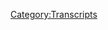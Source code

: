 {{DEFAULTSORT:
    #_TRANSCRIPT_0895:January 30, 2024
}}{{Transcript
    | title         = [[895: January 30, 2024]]
    | caption       = [https://knowledgefight.libsyn.com/895-january-30-2024 Listen to this episode on Libsyn]
    | episodeNumber = [[895: January 30, 2024|895]]
    | length        = 01:40:08
}}

{{MessageBox
    | header     = Warning: Bot Generated Content
    | text       = This transcript was automatically generated by transcription software and likely contains many mistakes and misattributions. Please check the audio for definitive quotes, attribution, and context.
    | image      = N3yvass4myg91.webp
    | imagewidth = 50px
    | id         = warning
}}

{{TranscriptBlock
    | name      = Unknown Speaker
    | timestamp = 00:00:00.000
    | text      = N-N-N-N-N-N-Knowledge Fight
}}

{{TranscriptBlock
    | name      = Unknown Speaker
    | timestamp = 00:00:12.960
    | text      = Dan and Jordan, I am sweating.
}}

{{TranscriptBlock
    | name      = Unknown Speaker
    | timestamp = 00:00:18.320
    | text      = Knowledgefight.com, it's time to pray.
}}

{{TranscriptBlock
    | name      = Unknown Speaker
    | timestamp = 00:00:21.320
    | text      = I have great respect for Knowledgefight.
}}

{{TranscriptBlock
    | name      = Unknown Speaker
    | timestamp = 00:00:23.920
    | text      = Knowledgefight.
}}

{{TranscriptBlock
    | name      = Unknown Speaker
    | timestamp = 00:00:24.920
    | text      = I'm sick of them posing as if they're the good guys, saying we are the bad guys.
}}

{{TranscriptBlock
    | name      = Unknown Speaker
    | timestamp = 00:00:29.000
    | text      = Knowledgefight.
}}

{{TranscriptBlock
    | name      = Unknown Speaker
    | timestamp = 00:00:30.000
    | text      = Dan and Jordan.
}}

{{TranscriptBlock
    | name      = Unknown Speaker
    | timestamp = 00:00:31.000
    | text      = Knowledgefight.
}}

{{TranscriptBlock
    | name      = Unknown Speaker
    | timestamp = 00:00:32.000
    | text      = Riddle her, riddle her, riddle her.
}}

{{TranscriptBlock
    | name      = Unknown Speaker
    | timestamp = 00:00:35.000
    | text      = I need, I need money.
}}

{{TranscriptBlock
    | name      = Unknown Speaker
    | timestamp = 00:00:37.000
    | text      = Riddle her, riddle her, riddle her.
}}

{{TranscriptBlock
    | name      = Unknown Speaker
    | timestamp = 00:00:39.000
    | text      = Andy and Kansas, Andy and Kansas.
}}

{{TranscriptBlock
    | name      = Unknown Speaker
    | timestamp = 00:00:42.000
    | text      = Stop it.
}}

{{TranscriptBlock
    | name      = Unknown Speaker
    | timestamp = 00:00:43.000
    | text      = Andy and Kansas, Andy and Kansas.
}}

{{TranscriptBlock
    | name      = Unknown Speaker
    | timestamp = 00:00:46.000
    | text      = It's time to pray.
}}

{{TranscriptBlock
    | name      = Unknown Speaker
    | timestamp = 00:00:47.000
    | text      = Andy and Kansas, you're on the air.
}}

{{TranscriptBlock
    | name      = Unknown Speaker
    | timestamp = 00:00:49.000
    | text      = Thanks for holding us.
}}

{{TranscriptBlock
    | name      = Unknown Speaker
    | timestamp = 00:00:50.000
    | text      = Hello Alex, I'm a first-time caller.
}}

{{TranscriptBlock
    | name      = Unknown Speaker
    | timestamp = 00:00:51.000
    | text      = I'm a huge fan.
}}

{{TranscriptBlock
    | name      = Unknown Speaker
    | timestamp = 00:00:52.000
    | text      = I love your work.
}}

{{TranscriptBlock
    | name      = Unknown Speaker
    | timestamp = 00:00:53.000
    | text      = Knowledgefight.
}}

{{TranscriptBlock
    | name      = Unknown Speaker
    | timestamp = 00:00:54.000
    | text      = N-N-N-N-Knowledgefight.com.
}}

{{TranscriptBlock
    | name      = Unknown Speaker
    | timestamp = 00:00:58.000
    | text      = I love you.
}}

{{TranscriptBlock
    | name      = Unknown Speaker
    | timestamp = 00:00:59.000
    | text      = Hey everybody.
}}

{{TranscriptBlock
    | name      = Unknown Speaker
    | timestamp = 00:01:00.000
    | text      = Welcome back to Knowledgefight.
}}

{{TranscriptBlock
    | name      = Unknown Speaker
    | timestamp = 00:01:01.000
    | text      = I'm Dan.
}}

{{TranscriptBlock
    | name      = Unknown Speaker
    | timestamp = 00:01:02.000
    | text      = I'm Jordan.
}}

{{TranscriptBlock
    | name      = Unknown Speaker
    | timestamp = 00:01:03.000
    | text      = We're a couple dudes.
}}

{{TranscriptBlock
    | name      = Unknown Speaker
    | timestamp = 00:01:04.000
    | text      = I'd like to sit around, worship at the altar of Selene and talk a little bit about Alex
}}

{{TranscriptBlock
    | name      = Unknown Speaker
    | timestamp = 00:01:06.200
    | text      = Jones.
}}

{{TranscriptBlock
    | name      = Unknown Speaker
    | timestamp = 00:01:07.200
    | text      = Oh indeed we are Dan.
}}

{{TranscriptBlock
    | name      = Unknown Speaker
    | timestamp = 00:01:08.200
    | text      = Jordan.
}}

{{TranscriptBlock
    | name      = Unknown Speaker
    | timestamp = 00:01:09.200
    | text      = Dan.
}}

{{TranscriptBlock
    | name      = Unknown Speaker
    | timestamp = 00:01:10.200
    | text      = Jordan.
}}

{{TranscriptBlock
    | name      = Unknown Speaker
    | timestamp = 00:01:11.200
    | text      = I have a quick question for you.
}}

{{TranscriptBlock
    | name      = Unknown Speaker
    | timestamp = 00:01:12.200
    | text      = A QQ.
}}

{{TranscriptBlock
    | name      = Unknown Speaker
    | timestamp = 00:01:13.200
    | text      = Quick question.
}}

{{TranscriptBlock
    | name      = Unknown Speaker
    | timestamp = 00:01:14.200
    | text      = What's your bright spot today buddy?
}}

{{TranscriptBlock
    | name      = Unknown Speaker
    | timestamp = 00:01:15.200
    | text      = My bright spot, unsurprisingly, as a follow-up to our last episode, I gave a try to the like
}}

{{TranscriptBlock
    | name      = Unknown Speaker
    | timestamp = 00:01:21.540
    | text      = a dragon, infinite wealth.
}}

{{TranscriptBlock
    | name      = Unknown Speaker
    | timestamp = 00:01:23.599
    | text      = And boy oh man.
}}

{{TranscriptBlock
    | name      = Unknown Speaker
    | timestamp = 00:01:25.000
    | text      = We're hosed.
}}

{{TranscriptBlock
    | name      = Unknown Speaker
    | timestamp = 00:01:26.000
    | text      = It's good.
}}

{{TranscriptBlock
    | name      = Unknown Speaker
    | timestamp = 00:01:27.000
    | text      = It's a good game.
}}

{{TranscriptBlock
    | name      = Unknown Speaker
    | timestamp = 00:01:28.000
    | text      = Yup.
}}

{{TranscriptBlock
    | name      = Unknown Speaker
    | timestamp = 00:01:29.000
    | text      = It's a lot of fun.
}}

{{TranscriptBlock
    | name      = Unknown Speaker
    | timestamp = 00:01:30.000
    | text      = Yeah.
}}

{{TranscriptBlock
    | name      = Unknown Speaker
    | timestamp = 00:01:31.000
    | text      = I don't know what else to say.
}}

{{TranscriptBlock
    | name      = Unknown Speaker
    | timestamp = 00:01:33.000
    | text      = It's insane in the best way.
}}

{{TranscriptBlock
    | name      = Unknown Speaker
    | timestamp = 00:01:36.000
    | text      = It's nonsensical.
}}

{{TranscriptBlock
    | name      = Unknown Speaker
    | timestamp = 00:01:37.000
    | text      = And you and I were texting about it.
}}

{{TranscriptBlock
    | name      = Unknown Speaker
    | timestamp = 00:01:39.900
    | text      = It's just so fun to wander around the streets of Honolulu and say hi to people.
}}

{{TranscriptBlock
    | name      = Unknown Speaker
    | timestamp = 00:01:43.799
    | text      = And say hi to people.
}}

{{TranscriptBlock
    | name      = Unknown Speaker
    | timestamp = 00:01:44.799
    | text      = It's so fun.
}}

{{TranscriptBlock
    | name      = Unknown Speaker
    | timestamp = 00:01:45.799
    | text      = And it makes me feel good.
}}

{{TranscriptBlock
    | name      = Unknown Speaker
    | timestamp = 00:01:47.000
    | text      = Yeah.
}}

{{TranscriptBlock
    | name      = Unknown Speaker
    | timestamp = 00:01:48.000
    | text      = And it boosts your stats.
}}

{{TranscriptBlock
    | name      = Unknown Speaker
    | timestamp = 00:01:49.000
    | text      = Yup.
}}

{{TranscriptBlock
    | name      = Unknown Speaker
    | timestamp = 00:01:50.000
    | text      = Making friends.
}}

{{TranscriptBlock
    | name      = Unknown Speaker
    | timestamp = 00:01:51.000
    | text      = Giving the old hang loose.
}}

{{TranscriptBlock
    | name      = Unknown Speaker
    | timestamp = 00:01:52.719
    | text      = It really is so nice.
}}

{{TranscriptBlock
    | name      = Unknown Speaker
    | timestamp = 00:01:56.359
    | text      = It's terrible.
}}

{{TranscriptBlock
    | name      = Unknown Speaker
    | timestamp = 00:01:57.599
    | text      = There is something that is uplifting about the game in a weird way.
}}

{{TranscriptBlock
    | name      = Unknown Speaker
    | timestamp = 00:02:02.840
    | text      = There's something that feels sweet.
}}

{{TranscriptBlock
    | name      = Unknown Speaker
    | timestamp = 00:02:05.239
    | text      = Yeah.
}}

{{TranscriptBlock
    | name      = Unknown Speaker
    | timestamp = 00:02:06.739
    | text      = The commitment to absurdity and wide-eyed innocence and openness and honesty in the
}}

{{TranscriptBlock
    | name      = Unknown Speaker
    | timestamp = 00:02:13.639
    | text      = face of, I guess, a strange and corrupt world.
}}

{{TranscriptBlock
    | name      = Unknown Speaker
    | timestamp = 00:02:17.439
    | text      = It's fantastic.
}}

{{TranscriptBlock
    | name      = Unknown Speaker
    | timestamp = 00:02:18.439
    | text      = Maybe that's only possible because of the absurdity of the main character, the naive
}}

{{TranscriptBlock
    | name      = Unknown Speaker
    | timestamp = 00:02:27.199
    | text      = someone with spirits that cannot be taken down.
}}

{{TranscriptBlock
    | name      = Unknown Speaker
    | timestamp = 00:02:29.960
    | text      = That is true.
}}

{{TranscriptBlock
    | name      = Unknown Speaker
    | timestamp = 00:02:30.960
    | text      = But yeah, it's a lot of fun.
}}

{{TranscriptBlock
    | name      = Unknown Speaker
    | timestamp = 00:02:31.960
    | text      = Such a bizarrely diverse gameplay.
}}

{{TranscriptBlock
    | name      = Unknown Speaker
    | timestamp = 00:02:34.120
    | text      = Yup.
}}

{{TranscriptBlock
    | name      = Unknown Speaker
    | timestamp = 00:02:35.120
    | text      = I don't know.
}}

{{TranscriptBlock
    | name      = Unknown Speaker
    | timestamp = 00:02:36.120
    | text      = I don't want this turned into a commercial, but man, it's a lot of fun.
}}

{{TranscriptBlock
    | name      = Unknown Speaker
    | timestamp = 00:02:38.800
    | text      = I got my Sea Captain recycling.
}}

{{TranscriptBlock
    | name      = Unknown Speaker
    | timestamp = 00:02:42.879
    | text      = That's what I'll tell you about the game.
}}

{{TranscriptBlock
    | name      = Unknown Speaker
    | timestamp = 00:02:44.080
    | text      = My Sea Captain is recycling.
}}

{{TranscriptBlock
    | name      = Unknown Speaker
    | timestamp = 00:02:47.400
    | text      = That's a great out-of-context phrase that no one even... I don't even understand what
}}

{{TranscriptBlock
    | name      = Unknown Speaker
    | timestamp = 00:02:51.800
    | text      = that means.
}}

{{TranscriptBlock
    | name      = Unknown Speaker
    | timestamp = 00:02:52.800
    | text      = Exactly.
}}

{{TranscriptBlock
    | name      = Unknown Speaker
    | timestamp = 00:02:53.800
    | text      = Yup.
}}

{{TranscriptBlock
    | name      = Unknown Speaker
    | timestamp = 00:02:54.800
    | text      = Yup.
}}

{{TranscriptBlock
    | name      = Unknown Speaker
    | timestamp = 00:02:55.800
    | text      = I've played a bit of the game and that does not make sense to me.
}}

{{TranscriptBlock
    | name      = Unknown Speaker
    | timestamp = 00:02:57.599
    | text      = So what's your bright spot?
}}

{{TranscriptBlock
    | name      = Unknown Speaker
    | timestamp = 00:02:58.759
    | text      = My bright spot is my wife just got her wedding ring tattoo.
}}

{{TranscriptBlock
    | name      = Unknown Speaker
    | timestamp = 00:03:04.439
    | text      = Oh, fun.
}}

{{TranscriptBlock
    | name      = Unknown Speaker
    | timestamp = 00:03:05.439
    | text      = Yeah, yeah, yeah.
}}

{{TranscriptBlock
    | name      = Unknown Speaker
    | timestamp = 00:03:06.439
    | text      = Caitlyn McKay.
}}

{{TranscriptBlock
    | name      = Unknown Speaker
    | timestamp = 00:03:07.439
    | text      = You beat her to that punch quite a... By quite almost two years.
}}

{{TranscriptBlock
    | name      = Unknown Speaker
    | timestamp = 00:03:12.159
    | text      = Yeah.
}}

{{TranscriptBlock
    | name      = Unknown Speaker
    | timestamp = 00:03:13.159
    | text      = Yeah, yeah, yeah.
}}

{{TranscriptBlock
    | name      = Unknown Speaker
    | timestamp = 00:03:14.159
    | text      = Caitlyn McKay, who did my arm.
}}

{{TranscriptBlock
    | name      = Unknown Speaker
    | timestamp = 00:03:16.939
    | text      = She came back, did her left hand.
}}

{{TranscriptBlock
    | name      = Unknown Speaker
    | timestamp = 00:03:19.120
    | text      = It's a protea.
}}

{{TranscriptBlock
    | name      = Unknown Speaker
    | timestamp = 00:03:20.919
    | text      = Whereas mine is the impressionistic watercolor style, hers is right on.
}}

{{TranscriptBlock
    | name      = Unknown Speaker
    | timestamp = 00:03:28.159
    | text      = It looks like a flower.
}}

{{TranscriptBlock
    | name      = Unknown Speaker
    | timestamp = 00:03:29.520
    | text      = It's gorgeous.
}}

{{TranscriptBlock
    | name      = Unknown Speaker
    | timestamp = 00:03:30.520
    | text      = And it fits with her sleeve.
}}

{{TranscriptBlock
    | name      = Unknown Speaker
    | timestamp = 00:03:32.639
    | text      = It's just beautiful.
}}

{{TranscriptBlock
    | name      = Unknown Speaker
    | timestamp = 00:03:33.639
    | text      = It's wonderful that she's finally committed.
}}

{{TranscriptBlock
    | name      = Unknown Speaker
    | timestamp = 00:03:35.639
    | text      = Yeah.
}}

{{TranscriptBlock
    | name      = Unknown Speaker
    | timestamp = 00:03:36.639
    | text      = Yup.
}}

{{TranscriptBlock
    | name      = Unknown Speaker
    | timestamp = 00:03:37.639
    | text      = It's nice that we finally decided to stay together.
}}

{{TranscriptBlock
    | name      = Unknown Speaker
    | timestamp = 00:03:40.319
    | text      = Wow, that's great.
}}

{{TranscriptBlock
    | name      = Unknown Speaker
    | timestamp = 00:03:41.319
    | text      = I mean, two years of marriage is kind of just the warranty phase.
}}

{{TranscriptBlock
    | name      = Unknown Speaker
    | timestamp = 00:03:45.639
    | text      = Yeah, absolutely.
}}

{{TranscriptBlock
    | name      = Unknown Speaker
    | timestamp = 00:03:46.639
    | text      = Yeah, yeah, yeah.
}}

{{TranscriptBlock
    | name      = Unknown Speaker
    | timestamp = 00:03:47.639
    | text      = We could still get an annulment.
}}

{{TranscriptBlock
    | name      = Unknown Speaker
    | timestamp = 00:03:48.639
    | text      = Right, right.
}}

{{TranscriptBlock
    | name      = Unknown Speaker
    | timestamp = 00:03:49.639
    | text      = Lord knows we haven't concentrated it yet.
}}

{{TranscriptBlock
    | name      = Unknown Speaker
    | timestamp = 00:03:50.639
    | text      = That's what she was waiting for.
}}

{{TranscriptBlock
    | name      = Unknown Speaker
    | timestamp = 00:03:51.639
    | text      = Yeah.
}}

{{TranscriptBlock
    | name      = Unknown Speaker
    | timestamp = 00:03:52.639
    | text      = The annulment period to pass.
}}

{{TranscriptBlock
    | name      = Unknown Speaker
    | timestamp = 00:03:53.639
    | text      = Yup.
}}

{{TranscriptBlock
    | name      = Unknown Speaker
    | timestamp = 00:03:54.639
    | text      = Yup.
}}

{{TranscriptBlock
    | name      = Unknown Speaker
    | timestamp = 00:03:55.639
    | text      = All right, I'll get the tattoo.
}}

{{TranscriptBlock
    | name      = Unknown Speaker
    | timestamp = 00:03:56.639
    | text      = All right, Jesus.
}}

{{TranscriptBlock
    | name      = Unknown Speaker
    | timestamp = 00:03:57.639
    | text      = That's great.
}}

{{TranscriptBlock
    | name      = Unknown Speaker
    | timestamp = 00:03:58.639
    | text      = That's great.
}}

{{TranscriptBlock
    | name      = Unknown Speaker
    | timestamp = 00:03:59.639
    | text      = I look forward to seeing that at some point.
}}

{{TranscriptBlock
    | name      = Unknown Speaker
    | timestamp = 00:04:00.639
    | text      = Yeah, yeah.
}}

{{TranscriptBlock
    | name      = Unknown Speaker
    | timestamp = 00:04:01.639
    | text      = So Jordan, today we have an episode to go over.
}}

{{TranscriptBlock
    | name      = Unknown Speaker
    | timestamp = 00:04:02.639
    | text      = Yes.
}}

{{TranscriptBlock
    | name      = Unknown Speaker
    | timestamp = 00:04:03.639
    | text      = We're going to be talking about January 30th, 2024.
}}

{{TranscriptBlock
    | name      = Unknown Speaker
    | timestamp = 00:04:05.639
    | text      = All right.
}}

{{TranscriptBlock
    | name      = Unknown Speaker
    | timestamp = 00:04:06.639
    | text      = The present day.
}}

{{TranscriptBlock
    | name      = Unknown Speaker
    | timestamp = 00:04:07.639
    | text      = Okay.
}}

{{TranscriptBlock
    | name      = Unknown Speaker
    | timestamp = 00:04:08.639
    | text      = When we last left off, Alex was pretty up in arms about the border.
}}

{{TranscriptBlock
    | name      = Unknown Speaker
    | timestamp = 00:04:11.960
    | text      = Sure, sure.
}}

{{TranscriptBlock
    | name      = Unknown Speaker
    | timestamp = 00:04:13.240
    | text      = And how there was going to be a standoff and maybe those states could secede.
}}

{{TranscriptBlock
    | name      = Unknown Speaker
    | timestamp = 00:04:17.360
    | text      = Yeah, yeah, yeah.
}}

{{TranscriptBlock
    | name      = Unknown Speaker
    | timestamp = 00:04:18.360
    | text      = That was five days ago, right?
}}

{{TranscriptBlock
    | name      = Unknown Speaker
    | timestamp = 00:04:19.959
    | text      = Yeah, this has calmed down a little bit.
}}

{{TranscriptBlock
    | name      = Unknown Speaker
    | timestamp = 00:04:22.759
    | text      = Yeah.
}}

{{TranscriptBlock
    | name      = Unknown Speaker
    | timestamp = 00:04:23.759
    | text      = And I think part of the reason is because what's actually going on and the tension that's
}}

{{TranscriptBlock
    | name      = Unknown Speaker
    | timestamp = 00:04:27.759
    | text      = actually going on there is a little bit boring in terms of it is a state national guard with
}}

{{TranscriptBlock
    | name      = Unknown Speaker
    | timestamp = 00:04:33.560
    | text      = the backing of a bunch of states saying, fuck you, to the federal government.
}}

{{TranscriptBlock
    | name      = Unknown Speaker
    | timestamp = 00:04:38.000
    | text      = Sure.
}}

{{TranscriptBlock
    | name      = Unknown Speaker
    | timestamp = 00:04:39.000
    | text      = And that isn't going to come to a head until it comes to a head.
}}

{{TranscriptBlock
    | name      = Unknown Speaker
    | timestamp = 00:04:42.040
    | text      = Right.
}}

{{TranscriptBlock
    | name      = Unknown Speaker
    | timestamp = 00:04:43.040
    | text      = And then when it doesn't come to a head, it can bore people who are into sensationalism
}}

{{TranscriptBlock
    | name      = Unknown Speaker
    | timestamp = 00:04:47.360
    | text      = and who make their market on that.
}}

{{TranscriptBlock
    | name      = Unknown Speaker
    | timestamp = 00:04:50.040
    | text      = Right.
}}

{{TranscriptBlock
    | name      = Unknown Speaker
    | timestamp = 00:04:51.040
    | text      = Secondarily, the razor's edge of January 6th cuts in two directions.
}}

{{TranscriptBlock
    | name      = Unknown Speaker
    | timestamp = 00:04:58.720
    | text      = So there was a lot of talk about that convoy that was going to go down and I think Alex
}}

{{TranscriptBlock
    | name      = Unknown Speaker
    | timestamp = 00:05:03.319
    | text      = was pretty excited about that.
}}

{{TranscriptBlock
    | name      = Unknown Speaker
    | timestamp = 00:05:04.740
    | text      = Everybody likes a convoy in this world.
}}

{{TranscriptBlock
    | name      = Unknown Speaker
    | timestamp = 00:05:06.480
    | text      = The problem is as it's happened, it appears from some of the reporting I've seen that
}}

{{TranscriptBlock
    | name      = Unknown Speaker
    | timestamp = 00:05:12.100
    | text      = a lot of people are afraid that it is a set up because, you know, January 6th was a set
}}

{{TranscriptBlock
    | name      = Unknown Speaker
    | timestamp = 00:05:17.019
    | text      = up.
}}

{{TranscriptBlock
    | name      = Unknown Speaker
    | timestamp = 00:05:18.019
    | text      = Everybody got set up by the feds.
}}

{{TranscriptBlock
    | name      = Unknown Speaker
    | timestamp = 00:05:19.360
    | text      = And so the numbers are not nearly as would have been expected by the people who are promoting
}}

{{TranscriptBlock
    | name      = Unknown Speaker
    | timestamp = 00:05:24.600
    | text      = this in advance.
}}

{{TranscriptBlock
    | name      = Unknown Speaker
    | timestamp = 00:05:25.600
    | text      = That's wise because I would guarantee they are infiltrated by a fed.
}}

{{TranscriptBlock
    | name      = Unknown Speaker
    | timestamp = 00:05:29.639
    | text      = I think that a number of these elements have had a way of deflating some of the super excitement.
}}

{{TranscriptBlock
    | name      = Unknown Speaker
    | timestamp = 00:05:36.000
    | text      = Now granted, Alex is still cooking on that front.
}}

{{TranscriptBlock
    | name      = Unknown Speaker
    | timestamp = 00:05:40.079
    | text      = Sure, sure, of course.
}}

{{TranscriptBlock
    | name      = Unknown Speaker
    | timestamp = 00:05:41.079
    | text      = He's making a lot of hay about the border.
}}

{{TranscriptBlock
    | name      = Unknown Speaker
    | timestamp = 00:05:42.759
    | text      = He's got like reporters down there and, you know, he's still on board with that.
}}

{{TranscriptBlock
    | name      = Unknown Speaker
    | timestamp = 00:05:48.360
    | text      = But the temperature has dropped considerably in terms of this is all we're talking about
}}

{{TranscriptBlock
    | name      = Unknown Speaker
    | timestamp = 00:05:53.420
    | text      = and the seceding is maybe on the table.
}}

{{TranscriptBlock
    | name      = Unknown Speaker
    | timestamp = 00:05:57.420
    | text      = This is great.
}}

{{TranscriptBlock
    | name      = Unknown Speaker
    | timestamp = 00:05:58.680
    | text      = Now we can get back to talking about all kinds of other stuff.
}}

{{TranscriptBlock
    | name      = Unknown Speaker
    | timestamp = 00:06:01.639
    | text      = And it's in the back of his mind, which I think is interesting.
}}

{{TranscriptBlock
    | name      = Unknown Speaker
    | timestamp = 00:06:05.879
    | text      = But it is the tension and pull back a little bit.
}}

{{TranscriptBlock
    | name      = Unknown Speaker
    | timestamp = 00:06:09.560
    | text      = That strategy of like, you know, you build up the rubber band.
}}

{{TranscriptBlock
    | name      = Unknown Speaker
    | timestamp = 00:06:14.199
    | text      = And I think that we're in that, like letting it, letting it sit.
}}

{{TranscriptBlock
    | name      = Unknown Speaker
    | timestamp = 00:06:17.000
    | text      = I've figured it out.
}}

{{TranscriptBlock
    | name      = Unknown Speaker
    | timestamp = 00:06:18.480
    | text      = All right.
}}

{{TranscriptBlock
    | name      = Unknown Speaker
    | timestamp = 00:06:19.480
    | text      = I, cause I've been thinking about the border for quite a while and people have been telling
}}

{{TranscriptBlock
    | name      = Unknown Speaker
    | timestamp = 00:06:22.879
    | text      = me that there's a crisis, all of these things.
}}

{{TranscriptBlock
    | name      = Unknown Speaker
    | timestamp = 00:06:25.240
    | text      = Here's my pitch.
}}

{{TranscriptBlock
    | name      = Unknown Speaker
    | timestamp = 00:06:26.240
    | text      = All right, Mexico, United States, we get together, sit down, write down the treaty.
}}

{{TranscriptBlock
    | name      = Unknown Speaker
    | timestamp = 00:06:32.879
    | text      = We move the border back a hundred feet.
}}

{{TranscriptBlock
    | name      = Unknown Speaker
    | timestamp = 00:06:35.399
    | text      = Surprise.
}}

{{TranscriptBlock
    | name      = Unknown Speaker
    | timestamp = 00:06:36.779
    | text      = What are you guys fighting over?
}}

{{TranscriptBlock
    | name      = Unknown Speaker
    | timestamp = 00:06:38.519
    | text      = That's not even your land anymore.
}}

{{TranscriptBlock
    | name      = Unknown Speaker
    | timestamp = 00:06:40.360
    | text      = Idiots move back.
}}

{{TranscriptBlock
    | name      = Unknown Speaker
    | timestamp = 00:06:42.279
    | text      = So if you're going to be a child and argue over a pretend line in the sand, we're just
}}

{{TranscriptBlock
    | name      = Unknown Speaker
    | timestamp = 00:06:47.279
    | text      = going to move the sand.
}}

{{TranscriptBlock
    | name      = Unknown Speaker
    | timestamp = 00:06:48.759
    | text      = That simple.
}}

{{TranscriptBlock
    | name      = Unknown Speaker
    | timestamp = 00:06:49.759
    | text      = To a new pretend line.
}}

{{TranscriptBlock
    | name      = Unknown Speaker
    | timestamp = 00:06:51.040
    | text      = Exactly.
}}

{{TranscriptBlock
    | name      = Unknown Speaker
    | timestamp = 00:06:52.040
    | text      = And then you guys move back and we'll do the Bugs Bunny thing until they go over the cliff
}}

{{TranscriptBlock
    | name      = Unknown Speaker
    | timestamp = 00:06:55.720
    | text      = and then surprise, all of the right wing people are in the ocean.
}}

{{TranscriptBlock
    | name      = Unknown Speaker
    | timestamp = 00:07:00.079
    | text      = Historically this strategy has worked where you move borders and then you realize people,
}}

{{TranscriptBlock
    | name      = Unknown Speaker
    | timestamp = 00:07:05.360
    | text      = people realize that they're not real.
}}

{{TranscriptBlock
    | name      = Unknown Speaker
    | timestamp = 00:07:06.759
    | text      = This has happened before, I think your strategy is soundproof.
}}

{{TranscriptBlock
    | name      = Unknown Speaker
    | timestamp = 00:07:10.000
    | text      = I think it goes well.
}}

{{TranscriptBlock
    | name      = Unknown Speaker
    | timestamp = 00:07:11.399
    | text      = Soundproof?
}}

{{TranscriptBlock
    | name      = Unknown Speaker
    | timestamp = 00:07:12.399
    | text      = Soundproof indeed.
}}

{{TranscriptBlock
    | name      = Unknown Speaker
    | timestamp = 00:07:13.399
    | text      = I can't hear it.
}}

{{TranscriptBlock
    | name      = Unknown Speaker
    | timestamp = 00:07:14.399
    | text      = So, uh, we got a, there's a bunch of nonsense to talk about today, but first let's say hello
}}

{{TranscriptBlock
    | name      = Unknown Speaker
    | timestamp = 00:07:19.399
    | text      = to some new wonks.
}}

{{TranscriptBlock
    | name      = Unknown Speaker
    | timestamp = 00:07:20.399
    | text      = Love it.
}}

{{TranscriptBlock
    | name      = Unknown Speaker
    | timestamp = 00:07:21.399
    | text      = So first, can't think of anything creative saying the shout out at the moment, so whatever
}}

{{TranscriptBlock
    | name      = Unknown Speaker
    | timestamp = 00:07:24.600
    | text      = compels you is good.
}}

{{TranscriptBlock
    | name      = Unknown Speaker
    | timestamp = 00:07:25.740
    | text      = Was listening to a Drunk Alex episode last night and was laughing so hard I woke my roommate
}}

{{TranscriptBlock
    | name      = Unknown Speaker
    | timestamp = 00:07:29.480
    | text      = up.
}}

{{TranscriptBlock
    | name      = Unknown Speaker
    | timestamp = 00:07:30.480
    | text      = Thank you so much.
}}

{{TranscriptBlock
    | name      = Unknown Speaker
    | timestamp = 00:07:31.480
    | text      = You're now a policy wonk.
}}

{{TranscriptBlock
    | name      = Unknown Speaker
    | timestamp = 00:07:32.480
    | text      = I'm a policy wonk.
}}

{{TranscriptBlock
    | name      = Unknown Speaker
    | timestamp = 00:07:33.480
    | text      = Thank you very much.
}}

{{TranscriptBlock
    | name      = Unknown Speaker
    | timestamp = 00:07:34.480
    | text      = Thank you.
}}

{{TranscriptBlock
    | name      = Unknown Speaker
    | timestamp = 00:07:35.480
    | text      = Thank you very much from the Georgia Guidestones in the middle of the night.
}}

{{TranscriptBlock
    | name      = Unknown Speaker
    | timestamp = 00:07:37.639
    | text      = Thank you so much.
}}

{{TranscriptBlock
    | name      = Unknown Speaker
    | timestamp = 00:07:38.639
    | text      = You are now a policy wonk.
}}

{{TranscriptBlock
    | name      = Unknown Speaker
    | timestamp = 00:07:39.639
    | text      = I'm a policy wonk.
}}

{{TranscriptBlock
    | name      = Unknown Speaker
    | timestamp = 00:07:40.639
    | text      = Thank you very much.
}}

{{TranscriptBlock
    | name      = Unknown Speaker
    | timestamp = 00:07:41.639
    | text      = Thank you.
}}

{{TranscriptBlock
    | name      = Unknown Speaker
    | timestamp = 00:07:42.639
    | text      = Next, all the wonks and the wonky people WhatsApp group.
}}

{{TranscriptBlock
    | name      = Unknown Speaker
    | timestamp = 00:07:44.600
    | text      = Thank you so much.
}}

{{TranscriptBlock
    | name      = Unknown Speaker
    | timestamp = 00:07:45.600
    | text      = You are now a policy wonk.
}}

{{TranscriptBlock
    | name      = Unknown Speaker
    | timestamp = 00:07:46.600
    | text      = I'm a policy wonk.
}}

{{TranscriptBlock
    | name      = Unknown Speaker
    | timestamp = 00:07:47.600
    | text      = Thank you very much.
}}

{{TranscriptBlock
    | name      = Unknown Speaker
    | timestamp = 00:07:48.600
    | text      = Thank you.
}}

{{TranscriptBlock
    | name      = Unknown Speaker
    | timestamp = 00:07:49.600
    | text      = Next, our top story tonight.
}}

{{TranscriptBlock
    | name      = Unknown Speaker
    | timestamp = 00:07:50.600
    | text      = Dawn to Grand Prix.
}}

{{TranscriptBlock
    | name      = Unknown Speaker
    | timestamp = 00:07:51.600
    | text      = Still dead.
}}

{{TranscriptBlock
    | name      = Unknown Speaker
    | timestamp = 00:07:52.600
    | text      = Thank you so much.
}}

{{TranscriptBlock
    | name      = Unknown Speaker
    | timestamp = 00:07:53.600
    | text      = You are now a policy wonk.
}}

{{TranscriptBlock
    | name      = Unknown Speaker
    | timestamp = 00:07:54.600
    | text      = I'm a policy wonk.
}}

{{TranscriptBlock
    | name      = Unknown Speaker
    | timestamp = 00:07:55.600
    | text      = Thank you very much.
}}

{{TranscriptBlock
    | name      = Unknown Speaker
    | timestamp = 00:07:56.600
    | text      = And I remember watching FEMA death camps videos in middle school circa 2005 Google videos,
}}

{{TranscriptBlock
    | name      = Unknown Speaker
    | timestamp = 00:08:01.160
    | text      = thinking it was really stupid and switching over to watch a sick Naruto AMVs instead.
}}

{{TranscriptBlock
    | name      = Unknown Speaker
    | timestamp = 00:08:07.040
    | text      = Thank you so much.
}}

{{TranscriptBlock
    | name      = Unknown Speaker
    | timestamp = 00:08:08.040
    | text      = You are now a policy wonk.
}}

{{TranscriptBlock
    | name      = Unknown Speaker
    | timestamp = 00:08:09.040
    | text      = I'm a policy wonk.
}}

{{TranscriptBlock
    | name      = Unknown Speaker
    | timestamp = 00:08:10.040
    | text      = Thank you very much.
}}

{{TranscriptBlock
    | name      = Unknown Speaker
    | timestamp = 00:08:11.040
    | text      = I don't think I know what that is.
}}

{{TranscriptBlock
    | name      = Unknown Speaker
    | timestamp = 00:08:12.040
    | text      = I was going to say, I imagine that is similar to sea captains recycling to you.
}}

{{TranscriptBlock
    | name      = Unknown Speaker
    | timestamp = 00:08:16.079
    | text      = I'm guessing MV's music videos.
}}

{{TranscriptBlock
    | name      = Unknown Speaker
    | timestamp = 00:08:18.399
    | text      = AMV is anime music videos.
}}

{{TranscriptBlock
    | name      = Unknown Speaker
    | timestamp = 00:08:20.319
    | text      = Okay.
}}

{{TranscriptBlock
    | name      = Unknown Speaker
    | timestamp = 00:08:21.319
    | text      = So it's like those short, yeah.
}}

{{TranscriptBlock
    | name      = Unknown Speaker
    | timestamp = 00:08:22.319
    | text      = Yeah, so I was close.
}}

{{TranscriptBlock
    | name      = Unknown Speaker
    | timestamp = 00:08:23.319
    | text      = Yeah, yeah.
}}

{{TranscriptBlock
    | name      = Unknown Speaker
    | timestamp = 00:08:24.319
    | text      = No, you're right on.
}}

{{TranscriptBlock
    | name      = Unknown Speaker
    | timestamp = 00:08:25.319
    | text      = So we got to take the credit in the mix, Jordan.
}}

{{TranscriptBlock
    | name      = Unknown Speaker
    | timestamp = 00:08:26.319
    | text      = Let's do it.
}}

{{TranscriptBlock
    | name      = Unknown Speaker
    | timestamp = 00:08:27.319
    | text      = So thank you so much too.
}}

{{TranscriptBlock
    | name      = Unknown Speaker
    | timestamp = 00:08:28.319
    | text      = Thank you so much for all the hours of painful, painful Alex Jones Entertainment and happy
}}

{{TranscriptBlock
    | name      = Unknown Speaker
    | timestamp = 00:08:30.720
    | text      = new year.
}}

{{TranscriptBlock
    | name      = Unknown Speaker
    | timestamp = 00:08:31.720
    | text      = Thank you so much.
}}

{{TranscriptBlock
    | name      = Unknown Speaker
    | timestamp = 00:08:32.720
    | text      = You're now technocrat.
}}

{{TranscriptBlock
    | name      = Unknown Speaker
    | timestamp = 00:08:33.720
    | text      = I'm a policy wonk.
}}

{{TranscriptBlock
    | name      = Unknown Speaker
    | timestamp = 00:08:34.720
    | text      = Four stars.
}}

{{TranscriptBlock
    | name      = Unknown Speaker
    | timestamp = 00:08:35.720
    | text      = Go home to your mother and tell her you're brilliant.
}}

{{TranscriptBlock
    | name      = Unknown Speaker
    | timestamp = 00:08:37.960
    | text      = Someone, someone sodomite sent me a bucket of poop.
}}

{{TranscriptBlock
    | name      = Unknown Speaker
    | timestamp = 00:08:39.639
    | text      = Daddy shark.
}}

{{TranscriptBlock
    | name      = Unknown Speaker
    | timestamp = 00:08:40.639
    | text      = Bomp, bomp, bomp, bomp, bomp.
}}

{{TranscriptBlock
    | name      = Unknown Speaker
    | timestamp = 00:08:42.000
    | text      = Jar Jar Binks has a Caribbean black accent.
}}

{{TranscriptBlock
    | name      = Unknown Speaker
    | timestamp = 00:08:46.480
    | text      = He's a loser.
}}

{{TranscriptBlock
    | name      = Unknown Speaker
    | timestamp = 00:08:47.480
    | text      = Little, little titty baby.
}}

{{TranscriptBlock
    | name      = Unknown Speaker
    | timestamp = 00:08:49.440
    | text      = I don't want to hate black people.
}}

{{TranscriptBlock
    | name      = Unknown Speaker
    | timestamp = 00:08:51.080
    | text      = I renounce Jesus Christ.
}}

{{TranscriptBlock
    | name      = Unknown Speaker
    | timestamp = 00:08:52.240
    | text      = Thank you so much.
}}

{{TranscriptBlock
    | name      = Unknown Speaker
    | timestamp = 00:08:53.240
    | text      = Yes.
}}

{{TranscriptBlock
    | name      = Unknown Speaker
    | timestamp = 00:08:54.240
    | text      = Thank you very much.
}}

{{TranscriptBlock
    | name      = Unknown Speaker
    | timestamp = 00:08:55.240
    | text      = And just a periodic reminder, because we haven't said this in a while, but our Patreon, the
}}

{{TranscriptBlock
    | name      = Unknown Speaker
    | timestamp = 00:09:00.279
    | text      = mailbox in there is useless.
}}

{{TranscriptBlock
    | name      = Unknown Speaker
    | timestamp = 00:09:01.720
    | text      = If you're trying to reach out to us, please send an email to knowledge fight at gmail.com.
}}

{{TranscriptBlock
    | name      = Unknown Speaker
    | timestamp = 00:09:06.360
    | text      = Jordan monitors that email address.
}}

{{TranscriptBlock
    | name      = Unknown Speaker
    | timestamp = 00:09:08.399
    | text      = So that's where to, that's where to send things.
}}

{{TranscriptBlock
    | name      = Unknown Speaker
    | timestamp = 00:09:11.159
    | text      = Send it.
}}

{{TranscriptBlock
    | name      = Unknown Speaker
    | timestamp = 00:09:12.159
    | text      = You will be in the queue.
}}

{{TranscriptBlock
    | name      = Unknown Speaker
    | timestamp = 00:09:13.159
    | text      = Yeah.
}}

{{TranscriptBlock
    | name      = Unknown Speaker
    | timestamp = 00:09:14.159
    | text      = So we started off this show and Alex is in one of the moods he gets in from time to time,
}}

{{TranscriptBlock
    | name      = Unknown Speaker
    | timestamp = 00:09:18.399
    | text      = which is complaining about other talk radio that day.
}}

{{TranscriptBlock
    | name      = Unknown Speaker
    | timestamp = 00:09:21.799
    | text      = Look, I was sitting here right before we went live looking at all this news and I just,
}}

{{TranscriptBlock
    | name      = Unknown Speaker
    | timestamp = 00:09:26.080
    | text      = I just want to say something.
}}

{{TranscriptBlock
    | name      = Unknown Speaker
    | timestamp = 00:09:29.039
    | text      = This morning I had some errands to take care of.
}}

{{TranscriptBlock
    | name      = Unknown Speaker
    | timestamp = 00:09:31.799
    | text      = I normally just drive straight to work.
}}

{{TranscriptBlock
    | name      = Unknown Speaker
    | timestamp = 00:09:33.320
    | text      = So I was driving around quite a bit this morning.
}}

{{TranscriptBlock
    | name      = Unknown Speaker
    | timestamp = 00:09:35.059
    | text      = So I listened to probably in traffic, hour and a half of talk radio.
}}

{{TranscriptBlock
    | name      = Unknown Speaker
    | timestamp = 00:09:45.299
    | text      = And I just sampled probably 15 different conservative radio shows in Austin, in San Antonio, in
}}

{{TranscriptBlock
    | name      = Unknown Speaker
    | timestamp = 00:09:53.840
    | text      = Dallas.
}}

{{TranscriptBlock
    | name      = Unknown Speaker
    | timestamp = 00:09:54.840
    | text      = Cause I get, you know, we get all those.
}}

{{TranscriptBlock
    | name      = Unknown Speaker
    | timestamp = 00:09:56.759
    | text      = I think DJ shadow on those samples.
}}

{{TranscriptBlock
    | name      = Unknown Speaker
    | timestamp = 00:09:59.840
    | text      = And it was just so amateurish and it was so hawkish and, and, and world war three.
}}

{{TranscriptBlock
    | name      = Unknown Speaker
    | timestamp = 00:10:08.759
    | text      = Oh man, what criticism coming from Alex, it's amateurish.
}}

{{TranscriptBlock
    | name      = Unknown Speaker
    | timestamp = 00:10:15.279
    | text      = I guess Alex is, you would not necessarily describe him as hawkish on world war three,
}}

{{TranscriptBlock
    | name      = Unknown Speaker
    | timestamp = 00:10:22.279
    | text      = but he's obsessed with it and says that it's constantly starting.
}}

{{TranscriptBlock
    | name      = Unknown Speaker
    | timestamp = 00:10:27.120
    | text      = I would suggest that a real shooting civil war in the United States has a gigantic possibility
}}

{{TranscriptBlock
    | name      = Unknown Speaker
    | timestamp = 00:10:33.399
    | text      = of turning into world war three.
}}

{{TranscriptBlock
    | name      = Unknown Speaker
    | timestamp = 00:10:34.879
    | text      = So if you're hawkish on that, look, he's no dove.
}}

{{TranscriptBlock
    | name      = Unknown Speaker
    | timestamp = 00:10:37.639
    | text      = I'll tell you that.
}}

{{TranscriptBlock
    | name      = Unknown Speaker
    | timestamp = 00:10:38.639
    | text      = Yeah, I will say that too.
}}

{{TranscriptBlock
    | name      = Unknown Speaker
    | timestamp = 00:10:39.799
    | text      = He's not a peace guy, but you know, the way that I view hawks, yeah.
}}

{{TranscriptBlock
    | name      = Unknown Speaker
    | timestamp = 00:10:47.399
    | text      = Talking about Dominique Wilkins.
}}

{{TranscriptBlock
    | name      = Unknown Speaker
    | timestamp = 00:10:51.720
    | text      = The human highlight reel of wars.
}}

{{TranscriptBlock
    | name      = Unknown Speaker
    | timestamp = 00:10:54.000
    | text      = You know, I think about like George Bush and his administration basically like hawks and
}}

{{TranscriptBlock
    | name      = Unknown Speaker
    | timestamp = 00:10:58.039
    | text      = they wouldn't necessarily, I don't know, I wouldn't, I wouldn't put Alex in that category,
}}

{{TranscriptBlock
    | name      = Unknown Speaker
    | timestamp = 00:11:01.720
    | text      = but you're right.
}}

{{TranscriptBlock
    | name      = Unknown Speaker
    | timestamp = 00:11:02.720
    | text      = He's not, he's not a peace guy either.
}}

{{TranscriptBlock
    | name      = Unknown Speaker
    | timestamp = 00:11:04.480
    | text      = I think of, I think of guys like Joe Lieberman, you know, those, those types of, uh, old,
}}

{{TranscriptBlock
    | name      = Unknown Speaker
    | timestamp = 00:11:10.159
    | text      = ineffectual, uh, pointless white men who are like, yeah, let's, let's kill children.
}}

{{TranscriptBlock
    | name      = Unknown Speaker
    | timestamp = 00:11:15.059
    | text      = Those are, that's hawks to me.
}}

{{TranscriptBlock
    | name      = Unknown Speaker
    | timestamp = 00:11:16.240
    | text      = Sure.
}}

{{TranscriptBlock
    | name      = Unknown Speaker
    | timestamp = 00:11:17.240
    | text      = That's in the category.
}}

{{TranscriptBlock
    | name      = Unknown Speaker
    | timestamp = 00:11:18.240
    | text      = Yeah.
}}

{{TranscriptBlock
    | name      = Unknown Speaker
    | timestamp = 00:11:19.240
    | text      = But more to the point amateurish.
}}

{{TranscriptBlock
    | name      = Unknown Speaker
    | timestamp = 00:11:20.240
    | text      = Come on now, buddy.
}}

{{TranscriptBlock
    | name      = Unknown Speaker
    | timestamp = 00:11:21.240
    | text      = Come on.
}}

{{TranscriptBlock
    | name      = Unknown Speaker
    | timestamp = 00:11:22.240
    | text      = I'm not mad at the crew.
}}

{{TranscriptBlock
    | name      = Unknown Speaker
    | timestamp = 00:11:23.240
    | text      = Come on, Alex.
}}

{{TranscriptBlock
    | name      = Unknown Speaker
    | timestamp = 00:11:24.240
    | text      = Get the fuck outta here.
}}

{{TranscriptBlock
    | name      = Unknown Speaker
    | timestamp = 00:11:25.240
    | text      = Smash cut, uh, storming out of the show repeatedly.
}}

{{TranscriptBlock
    | name      = Unknown Speaker
    | timestamp = 00:11:28.480
    | text      = Fine.
}}

{{TranscriptBlock
    | name      = Unknown Speaker
    | timestamp = 00:11:29.480
    | text      = Fine.
}}

{{TranscriptBlock
    | name      = Unknown Speaker
    | timestamp = 00:11:30.480
    | text      = If we can't get the guy on the phone, then I'll just go.
}}

{{TranscriptBlock
    | name      = Unknown Speaker
    | timestamp = 00:11:32.360
    | text      = So, uh, one of the big news items of the day is, uh, Ilhan Omar, uh, had said some things
}}

{{TranscriptBlock
    | name      = Unknown Speaker
    | timestamp = 00:11:38.000
    | text      = and then those things were misrepresented by people in the right wing.
}}

{{TranscriptBlock
    | name      = Unknown Speaker
    | timestamp = 00:11:41.559
    | text      = That sounds right.
}}

{{TranscriptBlock
    | name      = Unknown Speaker
    | timestamp = 00:11:42.559
    | text      = And so Alex gets a little racist, a little xenophobic.
}}

{{TranscriptBlock
    | name      = Unknown Speaker
    | timestamp = 00:11:45.440
    | text      = All right.
}}

{{TranscriptBlock
    | name      = Unknown Speaker
    | timestamp = 00:11:46.440
    | text      = I mentioned it yesterday, but I can get to it.
}}

{{TranscriptBlock
    | name      = Unknown Speaker
    | timestamp = 00:11:47.720
    | text      = I want to play the video today.
}}

{{TranscriptBlock
    | name      = Unknown Speaker
    | timestamp = 00:11:49.039
    | text      = Ilhan Omar saying she didn't care about America.
}}

{{TranscriptBlock
    | name      = Unknown Speaker
    | timestamp = 00:11:53.399
    | text      = She cares about Somalia and expanding Somalia's power.
}}

{{TranscriptBlock
    | name      = Unknown Speaker
    | timestamp = 00:11:56.899
    | text      = She tried to slip in a deal a few years ago to change the Minnesota flag to the basically
}}

{{TranscriptBlock
    | name      = Unknown Speaker
    | timestamp = 00:12:03.360
    | text      = the Somali flag.
}}

{{TranscriptBlock
    | name      = Unknown Speaker
    | timestamp = 00:12:05.120
    | text      = These people are crazy.
}}

{{TranscriptBlock
    | name      = Unknown Speaker
    | timestamp = 00:12:07.600
    | text      = And that dovetails with the new thing that came out yesterday afternoon with the, uh,
}}

{{TranscriptBlock
    | name      = Unknown Speaker
    | timestamp = 00:12:11.519
    | text      = press secretary, uh, the black raggedy and white house spokesman called out for odd condolence
}}

{{TranscriptBlock
    | name      = Unknown Speaker
    | timestamp = 00:12:20.120
    | text      = statement of three U S troops fighting and dying for the administration.
}}

{{TranscriptBlock
    | name      = Unknown Speaker
    | timestamp = 00:12:24.639
    | text      = Well, I remember the press reports at the time it was in the LA times when bill Clinton,
}}

{{TranscriptBlock
    | name      = Unknown Speaker
    | timestamp = 00:12:31.360
    | text      = uh, won the election back in 1992 and was getting into office in 93 at the inauguration
}}

{{TranscriptBlock
    | name      = Unknown Speaker
    | timestamp = 00:12:36.080
    | text      = F six teams flew over and a big director producer, Ron silver got mad and said, how dare them.
}}

{{TranscriptBlock
    | name      = Unknown Speaker
    | timestamp = 00:12:45.159
    | text      = They're threatening us.
}}

{{TranscriptBlock
    | name      = Unknown Speaker
    | timestamp = 00:12:46.799
    | text      = And Hillary pulled him by the arm in front of the press.
}}

{{TranscriptBlock
    | name      = Unknown Speaker
    | timestamp = 00:12:49.279
    | text      = I'm sorry.
}}

{{TranscriptBlock
    | name      = Unknown Speaker
    | timestamp = 00:12:50.279
    | text      = It happens.
}}

{{TranscriptBlock
    | name      = Unknown Speaker
    | timestamp = 00:12:51.279
    | text      = Some members of the press, like a school mom, okay.
}}

{{TranscriptBlock
    | name      = Unknown Speaker
    | timestamp = 00:12:53.600
    | text      = They're under our control now.
}}

{{TranscriptBlock
    | name      = Unknown Speaker
    | timestamp = 00:12:55.600
    | text      = They work imagine the weird Los Angeles, LA new world order, Hollywood mindset that they
}}

{{TranscriptBlock
    | name      = Unknown Speaker
    | timestamp = 00:13:05.100
    | text      = hate this country so much.
}}

{{TranscriptBlock
    | name      = Unknown Speaker
    | timestamp = 00:13:07.860
    | text      = And then even when they get control of it, they destroy it because they have a fundamental
}}

{{TranscriptBlock
    | name      = Unknown Speaker
    | timestamp = 00:13:12.440
    | text      = spiritual chip on their shoulder.
}}

{{TranscriptBlock
    | name      = Unknown Speaker
    | timestamp = 00:13:16.820
    | text      = So we say, that's how you would describe it.
}}

{{TranscriptBlock
    | name      = Unknown Speaker
    | timestamp = 00:13:19.559
    | text      = She got saved by us troops when she was a little kid and moved here.
}}

{{TranscriptBlock
    | name      = Unknown Speaker
    | timestamp = 00:13:23.600
    | text      = And then she just boils and, and oozes and glows, uh, and, and, and burns within America
}}

{{TranscriptBlock
    | name      = Unknown Speaker
    | timestamp = 00:13:33.360
    | text      = hate because she feels insecure.
}}

{{TranscriptBlock
    | name      = Unknown Speaker
    | timestamp = 00:13:38.320
    | text      = She feels like she's a sack of garbage.
}}

{{TranscriptBlock
    | name      = Unknown Speaker
    | timestamp = 00:13:41.000
    | text      = And I don't think Somalis are sacks of garbage, but what is happening used to really be number
}}

{{TranscriptBlock
    | name      = Unknown Speaker
    | timestamp = 00:13:45.679
    | text      = one and everything.
}}

{{TranscriptBlock
    | name      = Unknown Speaker
    | timestamp = 00:13:47.240
    | text      = And so these people connected and running it down.
}}

{{TranscriptBlock
    | name      = Unknown Speaker
    | timestamp = 00:13:51.039
    | text      = In fact, Harrison Smith last week, the little piece that I forgot to play, you guys can
}}

{{TranscriptBlock
    | name      = Unknown Speaker
    | timestamp = 00:13:55.139
    | text      = find it.
}}

{{TranscriptBlock
    | name      = Unknown Speaker
    | timestamp = 00:13:56.139
    | text      = I think last Friday, life story of errors and Harrison was playing a club with a lady
}}

{{TranscriptBlock
    | name      = Unknown Speaker
    | timestamp = 00:14:00.960
    | text      = that's for real saying, America has never been great.
}}

{{TranscriptBlock
    | name      = Unknown Speaker
    | timestamp = 00:14:04.639
    | text      = America's horrible.
}}

{{TranscriptBlock
    | name      = Unknown Speaker
    | timestamp = 00:14:05.639
    | text      = America has always been evil.
}}

{{TranscriptBlock
    | name      = Unknown Speaker
    | timestamp = 00:14:08.080
    | text      = And you have to understand with these people, that's really their mindset.
}}

{{TranscriptBlock
    | name      = Unknown Speaker
    | timestamp = 00:14:14.740
    | text      = I'd liken it to the barbarians that finally conquered Rome in four 10.
}}

{{TranscriptBlock
    | name      = Unknown Speaker
    | timestamp = 00:14:21.480
    | text      = And instead of occupying Rome and taking over its palaces, they just burned it all down.
}}

{{TranscriptBlock
    | name      = Unknown Speaker
    | timestamp = 00:14:28.600
    | text      = So leaving aside the fun image of Hillary Rodham Clinton, uh, at Bill Clinton's inauguration,
}}

{{TranscriptBlock
    | name      = Unknown Speaker
    | timestamp = 00:14:34.960
    | text      = grabbing Ron silver and being like, no, no, it's cool jets work for us now.
}}

{{TranscriptBlock
    | name      = Unknown Speaker
    | timestamp = 00:14:39.879
    | text      = Everything is all right.
}}

{{TranscriptBlock
    | name      = Unknown Speaker
    | timestamp = 00:14:40.879
    | text      = Remember?
}}

{{TranscriptBlock
    | name      = Unknown Speaker
    | timestamp = 00:14:41.879
    | text      = That's absurd.
}}

{{TranscriptBlock
    | name      = Unknown Speaker
    | timestamp = 00:14:42.879
    | text      = Remember those incredibly petite photos of her in the early nineties with that hair,
}}

{{TranscriptBlock
    | name      = Unknown Speaker
    | timestamp = 00:14:48.840
    | text      = just with a nails grabbing Ron silver by the, by the tricep flesh.
}}

{{TranscriptBlock
    | name      = Unknown Speaker
    | timestamp = 00:14:54.720
    | text      = It brings to mind a fun image.
}}

{{TranscriptBlock
    | name      = Unknown Speaker
    | timestamp = 00:14:56.159
    | text      = Yeah, it does.
}}

{{TranscriptBlock
    | name      = Unknown Speaker
    | timestamp = 00:14:57.159
    | text      = But this whole thing was about Ilhan Omar saying some shit.
}}

{{TranscriptBlock
    | name      = Unknown Speaker
    | timestamp = 00:15:01.000
    | text      = I believe so.
}}

{{TranscriptBlock
    | name      = Unknown Speaker
    | timestamp = 00:15:02.639
    | text      = So Alex is part of the right wing bandwagon that was currently demonizing Ilhan Omar for
}}

{{TranscriptBlock
    | name      = Unknown Speaker
    | timestamp = 00:15:07.320
    | text      = things she didn't say in a speech.
}}

{{TranscriptBlock
    | name      = Unknown Speaker
    | timestamp = 00:15:09.679
    | text      = They're taking mistranslated pieces of things she did say out of context in order to present
}}

{{TranscriptBlock
    | name      = Unknown Speaker
    | timestamp = 00:15:13.559
    | text      = the picture that she holds a higher loyalty to Somalia than the United States.
}}

{{TranscriptBlock
    | name      = Unknown Speaker
    | timestamp = 00:15:17.320
    | text      = And in essence for Alex, this all boils down to him not believing that immigrants can integrate
}}

{{TranscriptBlock
    | name      = Unknown Speaker
    | timestamp = 00:15:22.120
    | text      = into us society if they aren't white.
}}

{{TranscriptBlock
    | name      = Unknown Speaker
    | timestamp = 00:15:25.039
    | text      = That's a core belief to him.
}}

{{TranscriptBlock
    | name      = Unknown Speaker
    | timestamp = 00:15:26.259
    | text      = So any claim that feeds into this will automatically be accepted with no further analysis and there's
}}

{{TranscriptBlock
    | name      = Unknown Speaker
    | timestamp = 00:15:30.799
    | text      = no examination of what she actually said, doesn't play clip.
}}

{{TranscriptBlock
    | name      = Unknown Speaker
    | timestamp = 00:15:34.799
    | text      = It's just a taken.
}}

{{TranscriptBlock
    | name      = Unknown Speaker
    | timestamp = 00:15:36.399
    | text      = Yeah.
}}

{{TranscriptBlock
    | name      = Unknown Speaker
    | timestamp = 00:15:37.399
    | text      = I mean, what I find fascinating about that really is that it's not about her even saying
}}

{{TranscriptBlock
    | name      = Unknown Speaker
    | timestamp = 00:15:43.539
    | text      = anything.
}}

{{TranscriptBlock
    | name      = Unknown Speaker
    | timestamp = 00:15:44.539
    | text      = No, it's her existence.
}}

{{TranscriptBlock
    | name      = Unknown Speaker
    | timestamp = 00:15:45.539
    | text      = Yeah, yeah, yeah.
}}

{{TranscriptBlock
    | name      = Unknown Speaker
    | timestamp = 00:15:46.539
    | text      = I mean, it's, it's really just, it's almost like a nice thing for them to be reminded,
}}

{{TranscriptBlock
    | name      = Unknown Speaker
    | timestamp = 00:15:50.279
    | text      = Oh, Ilhan Omar talked so we can say racist things about her.
}}

{{TranscriptBlock
    | name      = Unknown Speaker
    | timestamp = 00:15:54.399
    | text      = And then if you point it out, she didn't even actually say that they'll be like, yeah, but
}}

{{TranscriptBlock
    | name      = Unknown Speaker
    | timestamp = 00:15:57.080
    | text      = it felt true.
}}

{{TranscriptBlock
    | name      = Unknown Speaker
    | timestamp = 00:15:58.080
    | text      = Yeah.
}}

{{TranscriptBlock
    | name      = Unknown Speaker
    | timestamp = 00:15:59.080
    | text      = But she's in office and that bothers me.
}}

{{TranscriptBlock
    | name      = Unknown Speaker
    | timestamp = 00:16:00.080
    | text      = Yeah.
}}

{{TranscriptBlock
    | name      = Unknown Speaker
    | timestamp = 00:16:01.080
    | text      = She feels, she could have said that.
}}

{{TranscriptBlock
    | name      = Unknown Speaker
    | timestamp = 00:16:02.080
    | text      = Yeah.
}}

{{TranscriptBlock
    | name      = Unknown Speaker
    | timestamp = 00:16:03.080
    | text      = She could have said that.
}}

{{TranscriptBlock
    | name      = Unknown Speaker
    | timestamp = 00:16:04.080
    | text      = It seems like something she might say.
}}

{{TranscriptBlock
    | name      = Unknown Speaker
    | timestamp = 00:16:05.080
    | text      = She might've said it.
}}

{{TranscriptBlock
    | name      = Unknown Speaker
    | timestamp = 00:16:06.080
    | text      = And that means she did say it.
}}

{{TranscriptBlock
    | name      = Unknown Speaker
    | timestamp = 00:16:07.080
    | text      = Yeah.
}}

{{TranscriptBlock
    | name      = Unknown Speaker
    | timestamp = 00:16:08.080
    | text      = And you know what?
}}

{{TranscriptBlock
    | name      = Unknown Speaker
    | timestamp = 00:16:09.080
    | text      = The fact that I thought that she might have said it, I think that really speaks volumes.
}}

{{TranscriptBlock
    | name      = Unknown Speaker
    | timestamp = 00:16:11.840
    | text      = That proves everything about her I need to know.
}}

{{TranscriptBlock
    | name      = Unknown Speaker
    | timestamp = 00:16:14.919
    | text      = Right.
}}

{{TranscriptBlock
    | name      = Unknown Speaker
    | timestamp = 00:16:15.919
    | text      = Okay.
}}

{{TranscriptBlock
    | name      = Unknown Speaker
    | timestamp = 00:16:16.919
    | text      = Maybe in your head.
}}

{{TranscriptBlock
    | name      = Unknown Speaker
    | timestamp = 00:16:17.919
    | text      = Well.
}}

{{TranscriptBlock
    | name      = Unknown Speaker
    | timestamp = 00:16:18.919
    | text      = Yeah.
}}

{{TranscriptBlock
    | name      = Unknown Speaker
    | timestamp = 00:16:19.919
    | text      = That's basically what's going on.
}}

{{TranscriptBlock
    | name      = Unknown Speaker
    | timestamp = 00:16:21.559
    | text      = But it leads Alex to this, like they're all barbarians trying to tear down the United
}}

{{TranscriptBlock
    | name      = Unknown Speaker
    | timestamp = 00:16:25.519
    | text      = States.
}}

{{TranscriptBlock
    | name      = Unknown Speaker
    | timestamp = 00:16:26.519
    | text      = It's fun.
}}

{{TranscriptBlock
    | name      = Unknown Speaker
    | timestamp = 00:16:27.519
    | text      = And so he talks about this and then he, uh, uh, has a fun example of something that the
}}

{{TranscriptBlock
    | name      = Unknown Speaker
    | timestamp = 00:16:31.679
    | text      = left hates.
}}

{{TranscriptBlock
    | name      = Unknown Speaker
    | timestamp = 00:16:32.679
    | text      = Ooh.
}}

{{TranscriptBlock
    | name      = Unknown Speaker
    | timestamp = 00:16:33.679
    | text      = So, so there's no sense of a lot of these illegals and others they brought in the so-called
}}

{{TranscriptBlock
    | name      = Unknown Speaker
    | timestamp = 00:16:38.799
    | text      = UN refugees of wanting to make America greater, being part of it because they're taught by
}}

{{TranscriptBlock
    | name      = Unknown Speaker
    | timestamp = 00:16:43.679
    | text      = the UN when they're brought in and by the left hate this country.
}}

{{TranscriptBlock
    | name      = Unknown Speaker
    | timestamp = 00:16:46.799
    | text      = And that's not just something the right wing says about the left.
}}

{{TranscriptBlock
    | name      = Unknown Speaker
    | timestamp = 00:16:50.080
    | text      = They really do hate America.
}}

{{TranscriptBlock
    | name      = Unknown Speaker
    | timestamp = 00:16:53.279
    | text      = I do.
}}

{{TranscriptBlock
    | name      = Unknown Speaker
    | timestamp = 00:16:54.279
    | text      = And anything that they associate it with success, good families, Christianity, being honorable,
}}

{{TranscriptBlock
    | name      = Unknown Speaker
    | timestamp = 00:17:02.360
    | text      = leave it to Beaver.
}}

{{TranscriptBlock
    | name      = Unknown Speaker
    | timestamp = 00:17:04.240
    | text      = That one.
}}

{{TranscriptBlock
    | name      = Unknown Speaker
    | timestamp = 00:17:05.240
    | text      = They think something like leave it to Beaver.
}}

{{TranscriptBlock
    | name      = Unknown Speaker
    | timestamp = 00:17:07.039
    | text      = Yup.
}}

{{TranscriptBlock
    | name      = Unknown Speaker
    | timestamp = 00:17:08.039
    | text      = And that's how my dad was brought up.
}}

{{TranscriptBlock
    | name      = Unknown Speaker
    | timestamp = 00:17:09.039
    | text      = That's how my mom was brought up.
}}

{{TranscriptBlock
    | name      = Unknown Speaker
    | timestamp = 00:17:10.079
    | text      = They're like people from leave it to Beaver.
}}

{{TranscriptBlock
    | name      = Unknown Speaker
    | timestamp = 00:17:11.680
    | text      = Okay.
}}

{{TranscriptBlock
    | name      = Unknown Speaker
    | timestamp = 00:17:12.680
    | text      = Sure.
}}

{{TranscriptBlock
    | name      = Unknown Speaker
    | timestamp = 00:17:13.680
    | text      = They see that as square and stupid and dumb to be honest and wholesome and good.
}}

{{TranscriptBlock
    | name      = Unknown Speaker
    | timestamp = 00:17:18.680
    | text      = I'm sorry.
}}

{{TranscriptBlock
    | name      = Unknown Speaker
    | timestamp = 00:17:19.680
    | text      = Did they still say it's square?
}}

{{TranscriptBlock
    | name      = Unknown Speaker
    | timestamp = 00:17:21.599
    | text      = Our wimps.
}}

{{TranscriptBlock
    | name      = Unknown Speaker
    | timestamp = 00:17:23.079
    | text      = They don't know that we're actually learned and educated and historically informed and
}}

{{TranscriptBlock
    | name      = Unknown Speaker
    | timestamp = 00:17:27.319
    | text      = spiritually dialed in.
}}

{{TranscriptBlock
    | name      = Unknown Speaker
    | timestamp = 00:17:28.319
    | text      = If we wanted to be evil, you'd be in a lot of trouble because we're way better at it
}}

{{TranscriptBlock
    | name      = Unknown Speaker
    | timestamp = 00:17:32.019
    | text      = than you.
}}

{{TranscriptBlock
    | name      = Unknown Speaker
    | timestamp = 00:17:33.019
    | text      = Believe me.
}}

{{TranscriptBlock
    | name      = Unknown Speaker
    | timestamp = 00:17:34.019
    | text      = That's how I know what you're up to.
}}

{{TranscriptBlock
    | name      = Unknown Speaker
    | timestamp = 00:17:35.019
    | text      = I can pick up on your evil.
}}

{{TranscriptBlock
    | name      = Unknown Speaker
    | timestamp = 00:17:36.359
    | text      = I have the knowledge of evil, not just good, but, but I just want it to sink into the listeners
}}

{{TranscriptBlock
    | name      = Unknown Speaker
    | timestamp = 00:17:41.079
    | text      = that this is a spiritual disease and that the left worldwide are basically NPCs set
}}

{{TranscriptBlock
    | name      = Unknown Speaker
    | timestamp = 00:17:49.519
    | text      = on a mission to burn down the world.
}}

{{TranscriptBlock
    | name      = Unknown Speaker
    | timestamp = 00:17:51.640
    | text      = Okay.
}}

{{TranscriptBlock
    | name      = Unknown Speaker
    | timestamp = 00:17:52.640
    | text      = By the devil.
}}

{{TranscriptBlock
    | name      = Unknown Speaker
    | timestamp = 00:17:53.640
    | text      = All right.
}}

{{TranscriptBlock
    | name      = Unknown Speaker
    | timestamp = 00:17:54.640
    | text      = And they hate leave it to Beaver.
}}

{{TranscriptBlock
    | name      = Unknown Speaker
    | timestamp = 00:17:55.640
    | text      = All right.
}}

{{TranscriptBlock
    | name      = Unknown Speaker
    | timestamp = 00:17:56.640
    | text      = Yeah.
}}

{{TranscriptBlock
    | name      = Unknown Speaker
    | timestamp = 00:17:57.640
    | text      = I mean, I didn't think it was great, but I didn't.
}}

{{TranscriptBlock
    | name      = Unknown Speaker
    | timestamp = 00:17:58.640
    | text      = No, it sucked.
}}

{{TranscriptBlock
    | name      = Unknown Speaker
    | timestamp = 00:17:59.640
    | text      = It's a boring show.
}}

{{TranscriptBlock
    | name      = Unknown Speaker
    | timestamp = 00:18:00.640
    | text      = I hate it.
}}

{{TranscriptBlock
    | name      = Unknown Speaker
    | timestamp = 00:18:01.640
    | text      = No, it sucks.
}}

{{TranscriptBlock
    | name      = Unknown Speaker
    | timestamp = 00:18:02.640
    | text      = I don't know if I've ever actually watched a full episode though, so I guess it does
}}

{{TranscriptBlock
    | name      = Unknown Speaker
    | timestamp = 00:18:04.160
    | text      = suck.
}}

{{TranscriptBlock
    | name      = Unknown Speaker
    | timestamp = 00:18:05.160
    | text      = I don't.
}}

{{TranscriptBlock
    | name      = Unknown Speaker
    | timestamp = 00:18:06.160
    | text      = I did watch it when I was a kid.
}}

{{TranscriptBlock
    | name      = Unknown Speaker
    | timestamp = 00:18:07.160
    | text      = Yeah.
}}

{{TranscriptBlock
    | name      = Unknown Speaker
    | timestamp = 00:18:08.160
    | text      = My parents are very limiting of what sort of things we could watch.
}}

{{TranscriptBlock
    | name      = Unknown Speaker
    | timestamp = 00:18:10.920
    | text      = Yeah.
}}

{{TranscriptBlock
    | name      = Unknown Speaker
    | timestamp = 00:18:11.920
    | text      = So some of those older shows were deemed safe, you know, cause they're boring shit.
}}

{{TranscriptBlock
    | name      = Unknown Speaker
    | timestamp = 00:18:15.559
    | text      = Yeah.
}}

{{TranscriptBlock
    | name      = Unknown Speaker
    | timestamp = 00:18:16.559
    | text      = Yeah.
}}

{{TranscriptBlock
    | name      = Unknown Speaker
    | timestamp = 00:18:17.559
    | text      = Yeah.
}}

{{TranscriptBlock
    | name      = Unknown Speaker
    | timestamp = 00:18:18.559
    | text      = There's a lot of it, but I don't think that any of the characters were raving John Birch
}}

{{TranscriptBlock
    | name      = Unknown Speaker
    | timestamp = 00:18:22.920
    | text      = society lunatics.
}}

{{TranscriptBlock
    | name      = Unknown Speaker
    | timestamp = 00:18:24.880
    | text      = So I don't know if Alex's family actually was like leave it to Beaver.
}}

{{TranscriptBlock
    | name      = Unknown Speaker
    | timestamp = 00:18:29.319
    | text      = Well, I mean, you don't know what happens whenever after the freeze frame, that's immediately
}}

{{TranscriptBlock
    | name      = Unknown Speaker
    | timestamp = 00:18:34.380
    | text      = when they pull out reveal OP Oliver and they just ride.
}}

{{TranscriptBlock
    | name      = Unknown Speaker
    | timestamp = 00:18:37.640
    | text      = So talking about the real problems in the world.
}}

{{TranscriptBlock
    | name      = Unknown Speaker
    | timestamp = 00:18:40.680
    | text      = Absolutely.
}}

{{TranscriptBlock
    | name      = Unknown Speaker
    | timestamp = 00:18:41.680
    | text      = Hey everybody, now it's time to talk Candyman.
}}

{{TranscriptBlock
    | name      = Unknown Speaker
    | timestamp = 00:18:44.000
    | text      = Cameras are off, speak freely.
}}

{{TranscriptBlock
    | name      = Unknown Speaker
    | timestamp = 00:18:45.799
    | text      = Let's roll.
}}

{{TranscriptBlock
    | name      = Unknown Speaker
    | timestamp = 00:18:46.799
    | text      = Yeah.
}}

{{TranscriptBlock
    | name      = Unknown Speaker
    | timestamp = 00:18:47.799
    | text      = Yep.
}}

{{TranscriptBlock
    | name      = Unknown Speaker
    | timestamp = 00:18:48.799
    | text      = Interesting example.
}}

{{TranscriptBlock
    | name      = Unknown Speaker
    | timestamp = 00:18:49.799
    | text      = I'm always a big fan of a leave it to Beaver just as a title of just like, I like a title
}}

{{TranscriptBlock
    | name      = Unknown Speaker
    | timestamp = 00:18:55.160
    | text      = that's a command.
}}

{{TranscriptBlock
    | name      = Unknown Speaker
    | timestamp = 00:18:56.160
    | text      = Like, Oh, okay.
}}

{{TranscriptBlock
    | name      = Unknown Speaker
    | timestamp = 00:18:57.160
    | text      = I don't think it is.
}}

{{TranscriptBlock
    | name      = Unknown Speaker
    | timestamp = 00:18:58.160
    | text      = I'll leave it to him.
}}

{{TranscriptBlock
    | name      = Unknown Speaker
    | timestamp = 00:18:59.160
    | text      = I don't think it's a, you don't think it's a command for us to leave it to Beaver?
}}

{{TranscriptBlock
    | name      = Unknown Speaker
    | timestamp = 00:19:03.680
    | text      = I think it's like, leave it to him to do this kind of thing.
}}

{{TranscriptBlock
    | name      = Unknown Speaker
    | timestamp = 00:19:07.279
    | text      = Okay.
}}

{{TranscriptBlock
    | name      = Unknown Speaker
    | timestamp = 00:19:08.279
    | text      = All right.
}}

{{TranscriptBlock
    | name      = Unknown Speaker
    | timestamp = 00:19:09.279
    | text      = That's what I always thought.
}}

{{TranscriptBlock
    | name      = Unknown Speaker
    | timestamp = 00:19:10.279
    | text      = Leave it to Beaver.
}}

{{TranscriptBlock
    | name      = Unknown Speaker
    | timestamp = 00:19:11.279
    | text      = Okay.
}}

{{TranscriptBlock
    | name      = Unknown Speaker
    | timestamp = 00:19:12.279
    | text      = You know, leave it to Beaver.
}}

{{TranscriptBlock
    | name      = Unknown Speaker
    | timestamp = 00:19:13.279
    | text      = Leave it to Beaver to do play.
}}

{{TranscriptBlock
    | name      = Unknown Speaker
    | timestamp = 00:19:14.279
    | text      = Get into all this trouble.
}}

{{TranscriptBlock
    | name      = Unknown Speaker
    | timestamp = 00:19:15.279
    | text      = Right.
}}

{{TranscriptBlock
    | name      = Unknown Speaker
    | timestamp = 00:19:16.279
    | text      = Right.
}}

{{TranscriptBlock
    | name      = Unknown Speaker
    | timestamp = 00:19:17.279
    | text      = Let's leave it to Beaver handle it.
}}

{{TranscriptBlock
    | name      = Unknown Speaker
    | timestamp = 00:19:18.279
    | text      = Hmm.
}}

{{TranscriptBlock
    | name      = Unknown Speaker
    | timestamp = 00:19:19.279
    | text      = I don't know.
}}

{{TranscriptBlock
    | name      = Unknown Speaker
    | timestamp = 00:19:20.279
    | text      = We may never know.
}}

{{TranscriptBlock
    | name      = Unknown Speaker
    | timestamp = 00:19:21.279
    | text      = Cause I haven't watched that show in 30 fucking years.
}}

{{TranscriptBlock
    | name      = Unknown Speaker
    | timestamp = 00:19:23.359
    | text      = I don't think I've ever watched it.
}}

{{TranscriptBlock
    | name      = Unknown Speaker
    | timestamp = 00:19:24.680
    | text      = So you probably at the very least more likely to be correct.
}}

{{TranscriptBlock
    | name      = Unknown Speaker
    | timestamp = 00:19:27.559
    | text      = So Trump was a sensible statesman.
}}

{{TranscriptBlock
    | name      = Unknown Speaker
    | timestamp = 00:19:31.079
    | text      = Yeah.
}}

{{TranscriptBlock
    | name      = Unknown Speaker
    | timestamp = 00:19:32.079
    | text      = You know, there's this situation with Iran going on right now where some of the, some
}}

{{TranscriptBlock
    | name      = Unknown Speaker
    | timestamp = 00:19:36.640
    | text      = soldiers were killed, some US soldiers.
}}

{{TranscriptBlock
    | name      = Unknown Speaker
    | timestamp = 00:19:39.900
    | text      = You know what I think of when I think of statesmen, I think of the president of the United States
}}

{{TranscriptBlock
    | name      = Unknown Speaker
    | timestamp = 00:19:44.440
    | text      = saying this is the mother of all bombs.
}}

{{TranscriptBlock
    | name      = Unknown Speaker
    | timestamp = 00:19:47.599
    | text      = Sure.
}}

{{TranscriptBlock
    | name      = Unknown Speaker
    | timestamp = 00:19:48.599
    | text      = I think of a man with this much power reveling in the idea of dropping a bomb on no one for
}}

{{TranscriptBlock
    | name      = Unknown Speaker
    | timestamp = 00:19:56.160
    | text      = no reason.
}}

{{TranscriptBlock
    | name      = Unknown Speaker
    | timestamp = 00:19:57.160
    | text      = Well, that's, that's statesman like.
}}

{{TranscriptBlock
    | name      = Unknown Speaker
    | timestamp = 00:19:59.000
    | text      = That's statesman.
}}

{{TranscriptBlock
    | name      = Unknown Speaker
    | timestamp = 00:20:00.599
    | text      = Iran engaged in a couple of attacks under Trump and Trump said no to the Republican
}}

{{TranscriptBlock
    | name      = Unknown Speaker
    | timestamp = 00:20:08.440
    | text      = Democratic establishment wanting a full bombardment of Tehran that would have led to a wider war.
}}

{{TranscriptBlock
    | name      = Unknown Speaker
    | timestamp = 00:20:13.640
    | text      = Instead Trump said, we're going to kill Suleimani and they killed the leader of their military.
}}

{{TranscriptBlock
    | name      = Unknown Speaker
    | timestamp = 00:20:23.160
    | text      = And notice you didn't see anything out of the Iranians after that.
}}

{{TranscriptBlock
    | name      = Unknown Speaker
    | timestamp = 00:20:26.359
    | text      = That's what you do.
}}

{{TranscriptBlock
    | name      = Unknown Speaker
    | timestamp = 00:20:27.359
    | text      = I'm sorry?
}}

{{TranscriptBlock
    | name      = Unknown Speaker
    | timestamp = 00:20:28.359
    | text      = You kill their leaders.
}}

{{TranscriptBlock
    | name      = Unknown Speaker
    | timestamp = 00:20:29.359
    | text      = You kill the generals.
}}

{{TranscriptBlock
    | name      = Unknown Speaker
    | timestamp = 00:20:31.359
    | text      = You kill, when you're taking out the mafia, you want to bust the dawn.
}}

{{TranscriptBlock
    | name      = Unknown Speaker
    | timestamp = 00:20:36.539
    | text      = You don't sit there and go to a full war because you can.
}}

{{TranscriptBlock
    | name      = Unknown Speaker
    | timestamp = 00:20:42.119
    | text      = Iran has forces in hundreds of countries, including ours.
}}

{{TranscriptBlock
    | name      = Unknown Speaker
    | timestamp = 00:20:46.079
    | text      = We've let them in.
}}

{{TranscriptBlock
    | name      = Unknown Speaker
    | timestamp = 00:20:47.279
    | text      = You can't just run around trying to find all of them.
}}

{{TranscriptBlock
    | name      = Unknown Speaker
    | timestamp = 00:20:49.400
    | text      = You have to cut their money off and you have to kill their leadership.
}}

{{TranscriptBlock
    | name      = Unknown Speaker
    | timestamp = 00:20:52.920
    | text      = It seems to me that like targeted assassinations of high level figures inside a government
}}

{{TranscriptBlock
    | name      = Unknown Speaker
    | timestamp = 00:20:57.220
    | text      = is maybe more likely to start a war than bombing, but I might be wrong.
}}

{{TranscriptBlock
    | name      = Unknown Speaker
    | timestamp = 00:21:01.599
    | text      = I can only imagine that if some countries military assassinated our secretary of defense,
}}

{{TranscriptBlock
    | name      = Unknown Speaker
    | timestamp = 00:21:06.000
    | text      = it wouldn't just be something like that.
}}

{{TranscriptBlock
    | name      = Unknown Speaker
    | timestamp = 00:21:07.480
    | text      = It's all in the game.
}}

{{TranscriptBlock
    | name      = Unknown Speaker
    | timestamp = 00:21:08.480
    | text      = Hey, what are you going to do?
}}

{{TranscriptBlock
    | name      = Unknown Speaker
    | timestamp = 00:21:10.480
    | text      = What are you going to do?
}}

{{TranscriptBlock
    | name      = Unknown Speaker
    | timestamp = 00:21:11.480
    | text      = What are you going to do?
}}

{{TranscriptBlock
    | name      = Unknown Speaker
    | timestamp = 00:21:12.480
    | text      = Also, Trump's action was almost certainly a violation of international law.
}}

{{TranscriptBlock
    | name      = Unknown Speaker
    | timestamp = 00:21:15.039
    | text      = I mean, yeah, obviously.
}}

{{TranscriptBlock
    | name      = Unknown Speaker
    | timestamp = 00:21:16.359
    | text      = It's all fun and games for Alex here, but pretending Trump was some kind of rational
}}

{{TranscriptBlock
    | name      = Unknown Speaker
    | timestamp = 00:21:19.359
    | text      = reason to military figure is ridiculous.
}}

{{TranscriptBlock
    | name      = Unknown Speaker
    | timestamp = 00:21:21.660
    | text      = Like you mentioned, he dropped the mother of all bombs on Afghanistan in 2017 and he
}}

{{TranscriptBlock
    | name      = Unknown Speaker
    | timestamp = 00:21:25.799
    | text      = outdid Obama in terms of launching drone strikes, even going so far as to repeal a rule where
}}

{{TranscriptBlock
    | name      = Unknown Speaker
    | timestamp = 00:21:30.559
    | text      = civilian deaths from drone strikes needed to be reported.
}}

{{TranscriptBlock
    | name      = Unknown Speaker
    | timestamp = 00:21:33.680
    | text      = Yeah.
}}

{{TranscriptBlock
    | name      = Unknown Speaker
    | timestamp = 00:21:34.680
    | text      = So many reports have claimed that Trump decided to kill Soleimani because he was watching
}}

{{TranscriptBlock
    | name      = Unknown Speaker
    | timestamp = 00:21:38.839
    | text      = the news and he got mad.
}}

{{TranscriptBlock
    | name      = Unknown Speaker
    | timestamp = 00:21:40.359
    | text      = Yep.
}}

{{TranscriptBlock
    | name      = Unknown Speaker
    | timestamp = 00:21:41.359
    | text      = He's an unstable, angry dude who's as much of a warmonger as anyone Alex pretends is
}}

{{TranscriptBlock
    | name      = Unknown Speaker
    | timestamp = 00:21:45.440
    | text      = trying to start world war three.
}}

{{TranscriptBlock
    | name      = Unknown Speaker
    | timestamp = 00:21:46.640
    | text      = So you can just fucking calm down with that shit.
}}

{{TranscriptBlock
    | name      = Unknown Speaker
    | timestamp = 00:21:48.880
    | text      = Yeah.
}}

{{TranscriptBlock
    | name      = Unknown Speaker
    | timestamp = 00:21:49.880
    | text      = I mean, listen, one international law is hilarious.
}}

{{TranscriptBlock
    | name      = Unknown Speaker
    | timestamp = 00:21:54.039
    | text      = I love it.
}}

{{TranscriptBlock
    | name      = Unknown Speaker
    | timestamp = 00:21:55.359
    | text      = I really appreciate how effective it is at stopping stuff.
}}

{{TranscriptBlock
    | name      = Unknown Speaker
    | timestamp = 00:22:00.839
    | text      = But I think my favorite thing about the mother of all bombs is calling it that.
}}

{{TranscriptBlock
    | name      = Unknown Speaker
    | timestamp = 00:22:10.279
    | text      = You know, have you ever thought about birth to all bombs?
}}

{{TranscriptBlock
    | name      = Unknown Speaker
    | timestamp = 00:22:12.960
    | text      = Have you ever thought about the dignity of the president, the dignity of the office,
}}

{{TranscriptBlock
    | name      = Unknown Speaker
    | timestamp = 00:22:18.519
    | text      = and to sit there with your fingers twiddling like Mr. Burns going, I'm going to drop the
}}

{{TranscriptBlock
    | name      = Unknown Speaker
    | timestamp = 00:22:23.480
    | text      = mother of all bombs on people.
}}

{{TranscriptBlock
    | name      = Unknown Speaker
    | timestamp = 00:22:25.559
    | text      = Did he name it that?
}}

{{TranscriptBlock
    | name      = Unknown Speaker
    | timestamp = 00:22:26.759
    | text      = I actually think he did.
}}

{{TranscriptBlock
    | name      = Unknown Speaker
    | timestamp = 00:22:29.039
    | text      = I'm not sure.
}}

{{TranscriptBlock
    | name      = Unknown Speaker
    | timestamp = 00:22:30.039
    | text      = I don't think he did.
}}

{{TranscriptBlock
    | name      = Unknown Speaker
    | timestamp = 00:22:31.039
    | text      = There's, there's something, there's some little sliver of memory that it was called that prior
}}

{{TranscriptBlock
    | name      = Unknown Speaker
    | timestamp = 00:22:36.619
    | text      = to him.
}}

{{TranscriptBlock
    | name      = Unknown Speaker
    | timestamp = 00:22:37.619
    | text      = Prior to him.
}}

{{TranscriptBlock
    | name      = Unknown Speaker
    | timestamp = 00:22:38.619
    | text      = I'm not sure.
}}

{{TranscriptBlock
    | name      = Unknown Speaker
    | timestamp = 00:22:39.619
    | text      = Maybe you're right.
}}

{{TranscriptBlock
    | name      = Unknown Speaker
    | timestamp = 00:22:40.619
    | text      = Then it does become a little more maniacal.
}}

{{TranscriptBlock
    | name      = Unknown Speaker
    | timestamp = 00:22:42.200
    | text      = I mean, just call it something like even then whenever they're talking about the nuclear
}}

{{TranscriptBlock
    | name      = Unknown Speaker
    | timestamp = 00:22:46.880
    | text      = bomb, just like a thin man or something like, man, dude, that's, that's fucking hell.
}}

{{TranscriptBlock
    | name      = Unknown Speaker
    | timestamp = 00:22:52.880
    | text      = That is a hellish nightmare creation that you've gotten.
}}

{{TranscriptBlock
    | name      = Unknown Speaker
    | timestamp = 00:22:55.460
    | text      = You're calling it thin man.
}}

{{TranscriptBlock
    | name      = Unknown Speaker
    | timestamp = 00:22:56.519
    | text      = Fuck man.
}}

{{TranscriptBlock
    | name      = Unknown Speaker
    | timestamp = 00:22:57.519
    | text      = Send him a thin man.
}}

{{TranscriptBlock
    | name      = Unknown Speaker
    | timestamp = 00:22:58.519
    | text      = At the same time, code names are fun.
}}

{{TranscriptBlock
    | name      = Unknown Speaker
    | timestamp = 00:23:01.799
    | text      = They are fun.
}}

{{TranscriptBlock
    | name      = Unknown Speaker
    | timestamp = 00:23:02.799
    | text      = Yeah.
}}

{{TranscriptBlock
    | name      = Unknown Speaker
    | timestamp = 00:23:03.799
    | text      = Not wrong.
}}

{{TranscriptBlock
    | name      = Unknown Speaker
    | timestamp = 00:23:04.799
    | text      = Also the board game code names.
}}

{{TranscriptBlock
    | name      = Unknown Speaker
    | timestamp = 00:23:05.799
    | text      = That is quite fun.
}}

{{TranscriptBlock
    | name      = Unknown Speaker
    | timestamp = 00:23:06.799
    | text      = Absolutely.
}}

{{TranscriptBlock
    | name      = Unknown Speaker
    | timestamp = 00:23:07.799
    | text      = The board game code name is fun is tweeting about world war three and people are doing
}}

{{TranscriptBlock
    | name      = Unknown Speaker
    | timestamp = 00:23:11.319
    | text      = it.
}}

{{TranscriptBlock
    | name      = Unknown Speaker
    | timestamp = 00:23:12.319
    | text      = Okay.
}}

{{TranscriptBlock
    | name      = Unknown Speaker
    | timestamp = 00:23:13.319
    | text      = People are doing it.
}}

{{TranscriptBlock
    | name      = Unknown Speaker
    | timestamp = 00:23:14.319
    | text      = Stop.
}}

{{TranscriptBlock
    | name      = Unknown Speaker
    | timestamp = 00:23:15.319
    | text      = It's not follow up.
}}

{{TranscriptBlock
    | name      = Unknown Speaker
    | timestamp = 00:23:16.319
    | text      = Some of the tweets I reposted on X, uh, where major, you know, accounts and groups are just
}}

{{TranscriptBlock
    | name      = Unknown Speaker
    | timestamp = 00:23:21.039
    | text      = saying we need world war three.
}}

{{TranscriptBlock
    | name      = Unknown Speaker
    | timestamp = 00:23:22.640
    | text      = They're saying world war three is the best option and they're not thinking through what
}}

{{TranscriptBlock
    | name      = Unknown Speaker
    | timestamp = 00:23:26.839
    | text      = world war three means.
}}

{{TranscriptBlock
    | name      = Unknown Speaker
    | timestamp = 00:23:28.640
    | text      = Once the nukes start going, once they start getting used, there isn't an analyst out there
}}

{{TranscriptBlock
    | name      = Unknown Speaker
    | timestamp = 00:23:34.160
    | text      = that says it isn't a vast probability it then leads to full nuclear war.
}}

{{TranscriptBlock
    | name      = Unknown Speaker
    | timestamp = 00:23:39.559
    | text      = And then we're all dead unless you're living in the, in some South Pacific Island.
}}

{{TranscriptBlock
    | name      = Unknown Speaker
    | timestamp = 00:23:44.960
    | text      = And again, even if you're in South Wyoming folks, there's a full nuclear war.
}}

{{TranscriptBlock
    | name      = Unknown Speaker
    | timestamp = 00:23:49.839
    | text      = The scenarios make road warrior look like a walk in the park because there'll be tens
}}

{{TranscriptBlock
    | name      = Unknown Speaker
    | timestamp = 00:23:54.359
    | text      = of millions of dead, hundreds of millions with energy off, break down to the food chain
}}

{{TranscriptBlock
    | name      = Unknown Speaker
    | timestamp = 00:24:00.599
    | text      = and then people are just going to come dig you out of your bunkers, ladies and gentlemen,
}}

{{TranscriptBlock
    | name      = Unknown Speaker
    | timestamp = 00:24:05.319
    | text      = and eat your ass.
}}

{{TranscriptBlock
    | name      = Unknown Speaker
    | timestamp = 00:24:06.319
    | text      = I mean, I'm looking at scenarios, I should do a whole break down.
}}

{{TranscriptBlock
    | name      = Unknown Speaker
    | timestamp = 00:24:10.319
    | text      = Have you seen Viggo Mortensen in the road?
}}

{{TranscriptBlock
    | name      = Unknown Speaker
    | timestamp = 00:24:12.720
    | text      = That's what you're talking about.
}}

{{TranscriptBlock
    | name      = Unknown Speaker
    | timestamp = 00:24:14.519
    | text      = Sure.
}}

{{TranscriptBlock
    | name      = Unknown Speaker
    | timestamp = 00:24:15.519
    | text      = Yep.
}}

{{TranscriptBlock
    | name      = Unknown Speaker
    | timestamp = 00:24:16.519
    | text      = Okay.
}}

{{TranscriptBlock
    | name      = Unknown Speaker
    | timestamp = 00:24:17.519
    | text      = A year after a nuclear war, that's what you're looking at.
}}

{{TranscriptBlock
    | name      = Unknown Speaker
    | timestamp = 00:24:18.519
    | text      = You're looking at cannibalism within two weeks.
}}

{{TranscriptBlock
    | name      = Unknown Speaker
    | timestamp = 00:24:21.039
    | text      = It's always a movie.
}}

{{TranscriptBlock
    | name      = Unknown Speaker
    | timestamp = 00:24:22.039
    | text      = It's always a movie.
}}

{{TranscriptBlock
    | name      = Unknown Speaker
    | timestamp = 00:24:23.039
    | text      = And by the way, he's talking about the end result of nuclear war.
}}

{{TranscriptBlock
    | name      = Unknown Speaker
    | timestamp = 00:24:26.240
    | text      = He said tens of millions dead, food chains disrupted.
}}

{{TranscriptBlock
    | name      = Unknown Speaker
    | timestamp = 00:24:29.559
    | text      = Isn't that already supposed to be happening?
}}

{{TranscriptBlock
    | name      = Unknown Speaker
    | timestamp = 00:24:31.160
    | text      = I mean, that happened during COVID.
}}

{{TranscriptBlock
    | name      = Unknown Speaker
    | timestamp = 00:24:32.160
    | text      = Isn't that what the COVID vaccine was going to do?
}}

{{TranscriptBlock
    | name      = Unknown Speaker
    | timestamp = 00:24:34.680
    | text      = We're already there.
}}

{{TranscriptBlock
    | name      = Unknown Speaker
    | timestamp = 00:24:35.680
    | text      = What are you talking about?
}}

{{TranscriptBlock
    | name      = Unknown Speaker
    | timestamp = 00:24:36.680
    | text      = I have no idea.
}}

{{TranscriptBlock
    | name      = Unknown Speaker
    | timestamp = 00:24:37.680
    | text      = Yeah.
}}

{{TranscriptBlock
    | name      = Unknown Speaker
    | timestamp = 00:24:38.680
    | text      = The tens of millions of bodies that were promised by Alex's conspiracies never materialized
}}

{{TranscriptBlock
    | name      = Unknown Speaker
    | timestamp = 00:24:42.799
    | text      = and the disruptions of the food chain, a lot of them ultimately had to do with Russia's
}}

{{TranscriptBlock
    | name      = Unknown Speaker
    | timestamp = 00:24:47.619
    | text      = invasion of Ukraine.
}}

{{TranscriptBlock
    | name      = Unknown Speaker
    | timestamp = 00:24:48.619
    | text      = Yeah.
}}

{{TranscriptBlock
    | name      = Unknown Speaker
    | timestamp = 00:24:49.619
    | text      = And they weren't as severe as Alex's conspiracies led us to believe, but we're supposed to already
}}

{{TranscriptBlock
    | name      = Unknown Speaker
    | timestamp = 00:24:55.640
    | text      = be there.
}}

{{TranscriptBlock
    | name      = Unknown Speaker
    | timestamp = 00:24:56.640
    | text      = Why do you even need a nuclear war?
}}

{{TranscriptBlock
    | name      = Unknown Speaker
    | timestamp = 00:24:58.160
    | text      = I don't know.
}}

{{TranscriptBlock
    | name      = Unknown Speaker
    | timestamp = 00:25:01.880
    | text      = I'm really going to say this, and it kind of boggles my mind that we're not all in agreement
}}

{{TranscriptBlock
    | name      = Unknown Speaker
    | timestamp = 00:25:07.400
    | text      = on this.
}}

{{TranscriptBlock
    | name      = Unknown Speaker
    | timestamp = 00:25:08.799
    | text      = Nuclear war is good for no one.
}}

{{TranscriptBlock
    | name      = Unknown Speaker
    | timestamp = 00:25:10.960
    | text      = None.
}}

{{TranscriptBlock
    | name      = Unknown Speaker
    | timestamp = 00:25:11.960
    | text      = There are zero people who benefit from not having the sun anymore.
}}

{{TranscriptBlock
    | name      = Unknown Speaker
    | timestamp = 00:25:15.799
    | text      = Nuclear war.
}}

{{TranscriptBlock
    | name      = Unknown Speaker
    | timestamp = 00:25:16.799
    | text      = What is it good for?
}}

{{TranscriptBlock
    | name      = Unknown Speaker
    | timestamp = 00:25:18.839
    | text      = Absolutely nothing.
}}

{{TranscriptBlock
    | name      = Unknown Speaker
    | timestamp = 00:25:20.119
    | text      = Say it again.
}}

{{TranscriptBlock
    | name      = Unknown Speaker
    | timestamp = 00:25:21.119
    | text      = War.
}}

{{TranscriptBlock
    | name      = Unknown Speaker
    | timestamp = 00:25:22.119
    | text      = Nuclear war.
}}

{{TranscriptBlock
    | name      = Unknown Speaker
    | timestamp = 00:25:23.119
    | text      = It is like, it does seem so silly to me that we can't all just be like, hey, listen, seriously,
}}

{{TranscriptBlock
    | name      = Unknown Speaker
    | timestamp = 00:25:30.400
    | text      = no one's going to be better off for this.
}}

{{TranscriptBlock
    | name      = Unknown Speaker
    | timestamp = 00:25:32.960
    | text      = Let's just get rid of these for a while.
}}

{{TranscriptBlock
    | name      = Unknown Speaker
    | timestamp = 00:25:34.559
    | text      = Yeah, it would be a good thing to do.
}}

{{TranscriptBlock
    | name      = Unknown Speaker
    | timestamp = 00:25:37.279
    | text      = So Alex has a guest.
}}

{{TranscriptBlock
    | name      = Unknown Speaker
    | timestamp = 00:25:38.279
    | text      = Yeah.
}}

{{TranscriptBlock
    | name      = Unknown Speaker
    | timestamp = 00:25:39.279
    | text      = And this is a guest who is very slick, and I think he's maneuvering exactly how he's
}}

{{TranscriptBlock
    | name      = Unknown Speaker
    | timestamp = 00:25:44.000
    | text      = supposed to.
}}

{{TranscriptBlock
    | name      = Unknown Speaker
    | timestamp = 00:25:45.000
    | text      = Okay.
}}

{{TranscriptBlock
    | name      = Unknown Speaker
    | timestamp = 00:25:46.000
    | text      = And yet Alex cannot pronounce his name.
}}

{{TranscriptBlock
    | name      = Unknown Speaker
    | timestamp = 00:25:47.000
    | text      = Uh-oh.
}}

{{TranscriptBlock
    | name      = Unknown Speaker
    | timestamp = 00:25:48.000
    | text      = I've talked to a lot of insiders.
}}

{{TranscriptBlock
    | name      = Unknown Speaker
    | timestamp = 00:25:49.000
    | text      = They say Trump is strongly considering him for the vice president, which is a really
}}

{{TranscriptBlock
    | name      = Unknown Speaker
    | timestamp = 00:25:52.200
    | text      = smart move on so many fronts.
}}

{{TranscriptBlock
    | name      = Unknown Speaker
    | timestamp = 00:25:53.759
    | text      = We'll briefly speak about that coming up, but I was just asking Vivek during the break
}}

{{TranscriptBlock
    | name      = Unknown Speaker
    | timestamp = 00:25:59.519
    | text      = meeting.
}}

{{TranscriptBlock
    | name      = Unknown Speaker
    | timestamp = 00:26:00.519
    | text      = Oh God, it's not him.
}}

{{TranscriptBlock
    | name      = Unknown Speaker
    | timestamp = 00:26:01.519
    | text      = He's dialing into us.
}}

{{TranscriptBlock
    | name      = Unknown Speaker
    | timestamp = 00:26:02.519
    | text      = What he thinks is front and center.
}}

{{TranscriptBlock
    | name      = Unknown Speaker
    | timestamp = 00:26:03.799
    | text      = Alex has found a new way to mispronounce his name.
}}

{{TranscriptBlock
    | name      = Unknown Speaker
    | timestamp = 00:26:06.279
    | text      = Vivek.
}}

{{TranscriptBlock
    | name      = Unknown Speaker
    | timestamp = 00:26:07.279
    | text      = It's Vivek.
}}

{{TranscriptBlock
    | name      = Unknown Speaker
    | timestamp = 00:26:08.279
    | text      = It rhymes with cake.
}}

{{TranscriptBlock
    | name      = Unknown Speaker
    | timestamp = 00:26:09.279
    | text      = Vivek.
}}

{{TranscriptBlock
    | name      = Unknown Speaker
    | timestamp = 00:26:10.279
    | text      = It rhymes with-
}}

{{TranscriptBlock
    | name      = Unknown Speaker
    | timestamp = 00:26:11.279
    | text      = Stop it.
}}

{{TranscriptBlock
    | name      = Unknown Speaker
    | timestamp = 00:26:12.279
    | text      = Divic.
}}

{{TranscriptBlock
    | name      = Unknown Speaker
    | timestamp = 00:26:13.279
    | text      = His name is Vivek.
}}

{{TranscriptBlock
    | name      = Unknown Speaker
    | timestamp = 00:26:14.279
    | text      = He's been clear about this.
}}

{{TranscriptBlock
    | name      = Unknown Speaker
    | timestamp = 00:26:16.079
    | text      = I appreciate that because it is one of those subtle reminders that Vivek will never be
}}

{{TranscriptBlock
    | name      = Unknown Speaker
    | timestamp = 00:26:23.039
    | text      = an equal in Alex's eyes.
}}

{{TranscriptBlock
    | name      = Unknown Speaker
    | timestamp = 00:26:25.900
    | text      = He will always not give a shit enough about you to get your name wrong.
}}

{{TranscriptBlock
    | name      = Unknown Speaker
    | timestamp = 00:26:29.519
    | text      = Counterpoint.
}}

{{TranscriptBlock
    | name      = Unknown Speaker
    | timestamp = 00:26:30.519
    | text      = Counterpoint.
}}

{{TranscriptBlock
    | name      = Unknown Speaker
    | timestamp = 00:26:31.519
    | text      = What?
}}

{{TranscriptBlock
    | name      = Unknown Speaker
    | timestamp = 00:26:32.519
    | text      = The fact that Alex is mispronouncing it in a new way means he's trying.
}}

{{TranscriptBlock
    | name      = Unknown Speaker
    | timestamp = 00:26:34.920
    | text      = Okay.
}}

{{TranscriptBlock
    | name      = Unknown Speaker
    | timestamp = 00:26:36.920
    | text      = This implies that someone told him he's mispronouncing Vivek's name, and he's come up with a new
}}

{{TranscriptBlock
    | name      = Unknown Speaker
    | timestamp = 00:26:41.799
    | text      = one.
}}

{{TranscriptBlock
    | name      = Unknown Speaker
    | timestamp = 00:26:42.799
    | text      = All right.
}}

{{TranscriptBlock
    | name      = Unknown Speaker
    | timestamp = 00:26:43.799
    | text      = Let's give it a shot.
}}

{{TranscriptBlock
    | name      = Unknown Speaker
    | timestamp = 00:26:44.799
    | text      = I don't know.
}}

{{TranscriptBlock
    | name      = Unknown Speaker
    | timestamp = 00:26:45.799
    | text      = I like that.
}}

{{TranscriptBlock
    | name      = Unknown Speaker
    | timestamp = 00:26:46.799
    | text      = What if that... Is that a pre-agreed method of dealing with... Hey, listen.
}}

{{TranscriptBlock
    | name      = Unknown Speaker
    | timestamp = 00:26:52.240
    | text      = Here's what happens.
}}

{{TranscriptBlock
    | name      = Unknown Speaker
    | timestamp = 00:26:53.240
    | text      = If I'm pronouncing somebody's name wrong, tell me, but don't correct my pronunciation.
}}

{{TranscriptBlock
    | name      = Unknown Speaker
    | timestamp = 00:26:58.680
    | text      = Let me give it another go.
}}

{{TranscriptBlock
    | name      = Unknown Speaker
    | timestamp = 00:26:59.680
    | text      = Let me assume.
}}

{{TranscriptBlock
    | name      = Unknown Speaker
    | timestamp = 00:27:00.680
    | text      = Let's just keep on rolling.
}}

{{TranscriptBlock
    | name      = Unknown Speaker
    | timestamp = 00:27:01.680
    | text      = Don't disempower me to come up with pronunciations?
}}

{{TranscriptBlock
    | name      = Unknown Speaker
    | timestamp = 00:27:03.480
    | text      = Exactly.
}}

{{TranscriptBlock
    | name      = Unknown Speaker
    | timestamp = 00:27:04.480
    | text      = Yeah.
}}

{{TranscriptBlock
    | name      = Unknown Speaker
    | timestamp = 00:27:05.480
    | text      = Vivek is on, and he's making some complaints about BlackRock, an asset management firm.
}}

{{TranscriptBlock
    | name      = Unknown Speaker
    | timestamp = 00:27:12.599
    | text      = Sure.
}}

{{TranscriptBlock
    | name      = Unknown Speaker
    | timestamp = 00:27:13.599
    | text      = If that takes a twist, you couldn't possibly imagine.
}}

{{TranscriptBlock
    | name      = Unknown Speaker
    | timestamp = 00:27:16.559
    | text      = But the real threats we face to our liberty today aren't just coming through the front
}}

{{TranscriptBlock
    | name      = Unknown Speaker
    | timestamp = 00:27:20.200
    | text      = door of big government.
}}

{{TranscriptBlock
    | name      = Unknown Speaker
    | timestamp = 00:27:21.779
    | text      = They're coming through a new hybrid of big government and big business that together
}}

{{TranscriptBlock
    | name      = Unknown Speaker
    | timestamp = 00:27:26.359
    | text      = are far more powerful than either one alone, where the government is delegating its political
}}

{{TranscriptBlock
    | name      = Unknown Speaker
    | timestamp = 00:27:31.819
    | text      = authority to not just three-letter agencies, but those three-letter agencies are then delegating
}}

{{TranscriptBlock
    | name      = Unknown Speaker
    | timestamp = 00:27:37.400
    | text      = their political power to private actors, like tech companies that send their speech through
}}

{{TranscriptBlock
    | name      = Unknown Speaker
    | timestamp = 00:27:41.920
    | text      = the back door that the government couldn't censor through the front door, like banks
}}

{{TranscriptBlock
    | name      = Unknown Speaker
    | timestamp = 00:27:45.759
    | text      = and financial institutions, asset managers like BlackRock that vote for policies fighting
}}

{{TranscriptBlock
    | name      = Unknown Speaker
    | timestamp = 00:27:50.720
    | text      = climate change and racial injustice that the government couldn't anyway.
}}

{{TranscriptBlock
    | name      = Unknown Speaker
    | timestamp = 00:27:54.319
    | text      = So one of the ways we stopped that is, first of all, a lot of the money propping this up
}}

{{TranscriptBlock
    | name      = Unknown Speaker
    | timestamp = 00:27:58.099
    | text      = is coming from the government.
}}

{{TranscriptBlock
    | name      = Unknown Speaker
    | timestamp = 00:27:59.319
    | text      = So a lot of what these state attorneys general are doing are steps in the right direction.
}}

{{TranscriptBlock
    | name      = Unknown Speaker
    | timestamp = 00:28:03.359
    | text      = One of the ways, Alex, is through competition.
}}

{{TranscriptBlock
    | name      = Unknown Speaker
    | timestamp = 00:28:05.500
    | text      = The company that I started before I actually ran for president is called Strive that competes
}}

{{TranscriptBlock
    | name      = Unknown Speaker
    | timestamp = 00:28:10.640
    | text      = directly against BlackRock at State Street in Vanguard by offering investment products
}}

{{TranscriptBlock
    | name      = Unknown Speaker
    | timestamp = 00:28:15.680
    | text      = that are the same kind of investment product, but don't vote for woke policies.
}}

{{TranscriptBlock
    | name      = Unknown Speaker
    | timestamp = 00:28:20.039
    | text      = They vote for what maximizes profit and product value for customers and for shareholders.
}}

{{TranscriptBlock
    | name      = Unknown Speaker
    | timestamp = 00:28:26.039
    | text      = A little too clear on your agenda here, Vivek.
}}

{{TranscriptBlock
    | name      = Unknown Speaker
    | timestamp = 00:28:29.640
    | text      = Boy, sometimes when a man has practiced a speech enough, it doesn't sound natural.
}}

{{TranscriptBlock
    | name      = Unknown Speaker
    | timestamp = 00:28:36.559
    | text      = Yeah.
}}

{{TranscriptBlock
    | name      = Unknown Speaker
    | timestamp = 00:28:37.559
    | text      = No, I mean, he's good.
}}

{{TranscriptBlock
    | name      = Unknown Speaker
    | timestamp = 00:28:39.079
    | text      = He's good at this stuff, but I mean, this is a little transparent.
}}

{{TranscriptBlock
    | name      = Unknown Speaker
    | timestamp = 00:28:41.960
    | text      = Yeah.
}}

{{TranscriptBlock
    | name      = Unknown Speaker
    | timestamp = 00:28:42.960
    | text      = You don't really have opposition to BlackRock or whatever.
}}

{{TranscriptBlock
    | name      = Unknown Speaker
    | timestamp = 00:28:47.039
    | text      = You're branding this stuff as woke and then pitching yourself as the non-woke alternative.
}}

{{TranscriptBlock
    | name      = Unknown Speaker
    | timestamp = 00:28:51.279
    | text      = Yeah.
}}

{{TranscriptBlock
    | name      = Unknown Speaker
    | timestamp = 00:28:52.279
    | text      = It's great.
}}

{{TranscriptBlock
    | name      = Unknown Speaker
    | timestamp = 00:28:53.279
    | text      = Great.
}}

{{TranscriptBlock
    | name      = Unknown Speaker
    | timestamp = 00:28:54.279
    | text      = Yeah.
}}

{{TranscriptBlock
    | name      = Unknown Speaker
    | timestamp = 00:28:55.279
    | text      = I mean, it's completely bizarre.
}}

{{TranscriptBlock
    | name      = Unknown Speaker
    | timestamp = 00:28:58.680
    | text      = He's like, you know what the answer is?
}}

{{TranscriptBlock
    | name      = Unknown Speaker
    | timestamp = 00:29:00.920
    | text      = My non-woke asset management company.
}}

{{TranscriptBlock
    | name      = Unknown Speaker
    | timestamp = 00:29:04.119
    | text      = When is that not the answer is a question that you should really be-
}}

{{TranscriptBlock
    | name      = Unknown Speaker
    | timestamp = 00:29:07.200
    | text      = But people don't usually say it.
}}

{{TranscriptBlock
    | name      = Unknown Speaker
    | timestamp = 00:29:09.480
    | text      = He's really unusual.
}}

{{TranscriptBlock
    | name      = Unknown Speaker
    | timestamp = 00:29:10.480
    | text      = You're saying it is what's bizarre.
}}

{{TranscriptBlock
    | name      = Unknown Speaker
    | timestamp = 00:29:12.480
    | text      = It is pretty strange.
}}

{{TranscriptBlock
    | name      = Unknown Speaker
    | timestamp = 00:29:14.039
    | text      = Also, you know where you're saying this, right?
}}

{{TranscriptBlock
    | name      = Unknown Speaker
    | timestamp = 00:29:17.240
    | text      = Who are you saying this to?
}}

{{TranscriptBlock
    | name      = Unknown Speaker
    | timestamp = 00:29:19.960
    | text      = Also, what business could not be improved by not going woke?
}}

{{TranscriptBlock
    | name      = Unknown Speaker
    | timestamp = 00:29:24.720
    | text      = There should be negatives in there.
}}

{{TranscriptBlock
    | name      = Unknown Speaker
    | timestamp = 00:29:27.000
    | text      = I don't understand.
}}

{{TranscriptBlock
    | name      = Unknown Speaker
    | timestamp = 00:29:28.000
    | text      = I could follow the sentence.
}}

{{TranscriptBlock
    | name      = Unknown Speaker
    | timestamp = 00:29:29.559
    | text      = All right.
}}

{{TranscriptBlock
    | name      = Unknown Speaker
    | timestamp = 00:29:30.559
    | text      = Here's my new thing.
}}

{{TranscriptBlock
    | name      = Unknown Speaker
    | timestamp = 00:29:31.599
    | text      = I'm sick of real estate companies building things with woke policies.
}}

{{TranscriptBlock
    | name      = Unknown Speaker
    | timestamp = 00:29:36.559
    | text      = So I'm going to start an anti-woke real estate company.
}}

{{TranscriptBlock
    | name      = Unknown Speaker
    | timestamp = 00:29:38.839
    | text      = What, like fire alarms?
}}

{{TranscriptBlock
    | name      = Unknown Speaker
    | timestamp = 00:29:39.839
    | text      = Sure.
}}

{{TranscriptBlock
    | name      = Unknown Speaker
    | timestamp = 00:29:40.839
    | text      = I'm against them.
}}

{{TranscriptBlock
    | name      = Unknown Speaker
    | timestamp = 00:29:41.839
    | text      = Zoning code?
}}

{{TranscriptBlock
    | name      = Unknown Speaker
    | timestamp = 00:29:42.839
    | text      = I mean, we have to have those things, but I'll tell you that I'm against them.
}}

{{TranscriptBlock
    | name      = Unknown Speaker
    | timestamp = 00:29:45.359
    | text      = All these damn woke building regulations.
}}

{{TranscriptBlock
    | name      = Unknown Speaker
    | timestamp = 00:29:48.480
    | text      = Woke buildings.
}}

{{TranscriptBlock
    | name      = Unknown Speaker
    | timestamp = 00:29:50.000
    | text      = You need a staircase to be a certain width.
}}

{{TranscriptBlock
    | name      = Unknown Speaker
    | timestamp = 00:29:52.519
    | text      = Oh, man.
}}

{{TranscriptBlock
    | name      = Unknown Speaker
    | timestamp = 00:29:53.519
    | text      = You need a fire exit.
}}

{{TranscriptBlock
    | name      = Unknown Speaker
    | timestamp = 00:29:55.640
    | text      = That's fucking woke shit.
}}

{{TranscriptBlock
    | name      = Unknown Speaker
    | timestamp = 00:29:56.640
    | text      = What are you doing?
}}

{{TranscriptBlock
    | name      = Unknown Speaker
    | timestamp = 00:29:57.640
    | text      = If the elevator's on fire, you die.
}}

{{TranscriptBlock
    | name      = Unknown Speaker
    | timestamp = 00:30:00.559
    | text      = Right?
}}

{{TranscriptBlock
    | name      = Unknown Speaker
    | timestamp = 00:30:02.559
    | text      = That's the tagline.
}}

{{TranscriptBlock
    | name      = Unknown Speaker
    | timestamp = 00:30:03.559
    | text      = For the real estate, if the elevator's on fire, you're dead.
}}

{{TranscriptBlock
    | name      = Unknown Speaker
    | timestamp = 00:30:07.319
    | text      = How woke is it that they have emergency call buttons in an elevator?
}}

{{TranscriptBlock
    | name      = Unknown Speaker
    | timestamp = 00:30:11.960
    | text      = Fucking woke.
}}

{{TranscriptBlock
    | name      = Unknown Speaker
    | timestamp = 00:30:12.960
    | text      = Oh, my God.
}}

{{TranscriptBlock
    | name      = Unknown Speaker
    | timestamp = 00:30:13.960
    | text      = You should have to shit in the corner like the rest of us.
}}

{{TranscriptBlock
    | name      = Unknown Speaker
    | timestamp = 00:30:16.519
    | text      = Right.
}}

{{TranscriptBlock
    | name      = Unknown Speaker
    | timestamp = 00:30:17.519
    | text      = So Vivek has a warning here.
}}

{{TranscriptBlock
    | name      = Unknown Speaker
    | timestamp = 00:30:20.279
    | text      = To whom?
}}

{{TranscriptBlock
    | name      = Unknown Speaker
    | timestamp = 00:30:21.279
    | text      = To the world.
}}

{{TranscriptBlock
    | name      = Unknown Speaker
    | timestamp = 00:30:22.279
    | text      = Ooh, the whole world.
}}

{{TranscriptBlock
    | name      = Unknown Speaker
    | timestamp = 00:30:23.279
    | text      = Yeah, I guess.
}}

{{TranscriptBlock
    | name      = Unknown Speaker
    | timestamp = 00:30:24.279
    | text      = Okay.
}}

{{TranscriptBlock
    | name      = Unknown Speaker
    | timestamp = 00:30:25.279
    | text      = Part of what's happening is you have a neo-con establishment in the Republican Party and
}}

{{TranscriptBlock
    | name      = Unknown Speaker
    | timestamp = 00:30:28.599
    | text      = the neoliberal establishment in the Democratic Party that effectively have been rooting for
}}

{{TranscriptBlock
    | name      = Unknown Speaker
    | timestamp = 00:30:32.480
    | text      = a war with Iran for a very long time.
}}

{{TranscriptBlock
    | name      = Unknown Speaker
    | timestamp = 00:30:34.319
    | text      = For three decades or more, these people have been wanting to bomb Iran.
}}

{{TranscriptBlock
    | name      = Unknown Speaker
    | timestamp = 00:30:37.559
    | text      = And I think they're just looking for an excuse to actually do it.
}}

{{TranscriptBlock
    | name      = Unknown Speaker
    | timestamp = 00:30:40.779
    | text      = I think this could be a disaster, actually, for the United States.
}}

{{TranscriptBlock
    | name      = Unknown Speaker
    | timestamp = 00:30:43.019
    | text      = We cannot fall into the trap of a preemptive strike at a moment where that doesn't advance
}}

{{TranscriptBlock
    | name      = Unknown Speaker
    | timestamp = 00:30:48.000
    | text      = our interests.
}}

{{TranscriptBlock
    | name      = Unknown Speaker
    | timestamp = 00:30:49.000
    | text      = We have to stand for our own troops and our own national interests.
}}

{{TranscriptBlock
    | name      = Unknown Speaker
    | timestamp = 00:30:52.059
    | text      = But that's a separate question from whether we want a preemptive strike on Iran.
}}

{{TranscriptBlock
    | name      = Unknown Speaker
    | timestamp = 00:30:56.200
    | text      = Anybody heard of a super EMP attack?
}}

{{TranscriptBlock
    | name      = Unknown Speaker
    | timestamp = 00:30:58.160
    | text      = If you haven't, you should look it up.
}}

{{TranscriptBlock
    | name      = Unknown Speaker
    | timestamp = 00:30:59.319
    | text      = An electromagnetic pulse attack.
}}

{{TranscriptBlock
    | name      = Unknown Speaker
    | timestamp = 00:31:01.240
    | text      = Iran, other countries have a capability.
}}

{{TranscriptBlock
    | name      = Unknown Speaker
    | timestamp = 00:31:03.880
    | text      = Do we actually want to be in a situation where other adversaries who have the power to take
}}

{{TranscriptBlock
    | name      = Unknown Speaker
    | timestamp = 00:31:07.039
    | text      = out our electric grid in a matter of days could be in a position to actually do so?
}}

{{TranscriptBlock
    | name      = Unknown Speaker
    | timestamp = 00:31:10.960
    | text      = No, that's not the place we want to go.
}}

{{TranscriptBlock
    | name      = Unknown Speaker
    | timestamp = 00:31:12.599
    | text      = So you see in this clip a really good example of how nothing means anything on Infowars.
}}

{{TranscriptBlock
    | name      = Unknown Speaker
    | timestamp = 00:31:16.720
    | text      = I was going to say, yeah.
}}

{{TranscriptBlock
    | name      = Unknown Speaker
    | timestamp = 00:31:18.079
    | text      = When you have people like Klaus Schwab or someone in Biden's administration come out
}}

{{TranscriptBlock
    | name      = Unknown Speaker
    | timestamp = 00:31:21.519
    | text      = and say that there are threats to the power grid and an attack on it could be something
}}

{{TranscriptBlock
    | name      = Unknown Speaker
    | timestamp = 00:31:24.940
    | text      = that hostile actors are considering, that's proof that they themselves are planning to
}}

{{TranscriptBlock
    | name      = Unknown Speaker
    | timestamp = 00:31:29.920
    | text      = do that attack as a false flag.
}}

{{TranscriptBlock
    | name      = Unknown Speaker
    | timestamp = 00:31:32.319
    | text      = They're only bringing it up as a possible threat so the public's familiar with the idea
}}

{{TranscriptBlock
    | name      = Unknown Speaker
    | timestamp = 00:31:35.519
    | text      = by the time they decide to do it, so they have an enemy to point at.
}}

{{TranscriptBlock
    | name      = Unknown Speaker
    | timestamp = 00:31:39.420
    | text      = But when Vivek does the exact same thing, it's astute political analysis.
}}

{{TranscriptBlock
    | name      = Unknown Speaker
    | timestamp = 00:31:44.000
    | text      = We shouldn't go to war with Iran because they can take out the power grid with a super EMP.
}}

{{TranscriptBlock
    | name      = Unknown Speaker
    | timestamp = 00:31:48.960
    | text      = If this were someone Alex didn't like saying it, he probably would cover it as them admitting
}}

{{TranscriptBlock
    | name      = Unknown Speaker
    | timestamp = 00:31:53.099
    | text      = their plans to attack the power grid.
}}

{{TranscriptBlock
    | name      = Unknown Speaker
    | timestamp = 00:31:54.920
    | text      = But since it's Vivek, that doesn't happen.
}}

{{TranscriptBlock
    | name      = Unknown Speaker
    | timestamp = 00:31:57.559
    | text      = This dynamic exists because Alex isn't serious about his accusations that people are revealing
}}

{{TranscriptBlock
    | name      = Unknown Speaker
    | timestamp = 00:32:01.839
    | text      = their plans and priming you for false flags.
}}

{{TranscriptBlock
    | name      = Unknown Speaker
    | timestamp = 00:32:04.279
    | text      = That shit doesn't mean anything to him, but it's a super effective way to keep the audience
}}

{{TranscriptBlock
    | name      = Unknown Speaker
    | timestamp = 00:32:07.720
    | text      = engaged and scared, so he pulls that trick out whenever he can.
}}

{{TranscriptBlock
    | name      = Unknown Speaker
    | timestamp = 00:32:11.480
    | text      = But not when it's people like Vivek doing it.
}}

{{TranscriptBlock
    | name      = Unknown Speaker
    | timestamp = 00:32:13.200
    | text      = Then it's not predictive programming at all.
}}

{{TranscriptBlock
    | name      = Unknown Speaker
    | timestamp = 00:32:15.599
    | text      = He's not working with the devil.
}}

{{TranscriptBlock
    | name      = Unknown Speaker
    | timestamp = 00:32:17.220
    | text      = Only the devil people do that.
}}

{{TranscriptBlock
    | name      = Unknown Speaker
    | timestamp = 00:32:18.720
    | text      = Yeah.
}}

{{TranscriptBlock
    | name      = Unknown Speaker
    | timestamp = 00:32:19.720
    | text      = Yeah, absolutely.
}}

{{TranscriptBlock
    | name      = Unknown Speaker
    | timestamp = 00:32:20.839
    | text      = And this whole thing about, you mentioned earlier that Trump's considering for VP and
}}

{{TranscriptBlock
    | name      = Unknown Speaker
    | timestamp = 00:32:25.400
    | text      = that's great, and it's so funny because Alex is still kind of on the same tip where he's
}}

{{TranscriptBlock
    | name      = Unknown Speaker
    | timestamp = 00:32:30.119
    | text      = like, you know, they'll never kill Trump if you're there.
}}

{{TranscriptBlock
    | name      = Unknown Speaker
    | timestamp = 00:32:32.960
    | text      = Yeah.
}}

{{TranscriptBlock
    | name      = Unknown Speaker
    | timestamp = 00:32:33.960
    | text      = He's a shield.
}}

{{TranscriptBlock
    | name      = Unknown Speaker
    | timestamp = 00:32:34.960
    | text      = That's basically what he is.
}}

{{TranscriptBlock
    | name      = Unknown Speaker
    | timestamp = 00:32:36.960
    | text      = Yep.
}}

{{TranscriptBlock
    | name      = Unknown Speaker
    | timestamp = 00:32:37.960
    | text      = Yep.
}}

{{TranscriptBlock
    | name      = Unknown Speaker
    | timestamp = 00:32:38.960
    | text      = Yep.
}}

{{TranscriptBlock
    | name      = Unknown Speaker
    | timestamp = 00:32:39.960
    | text      = You're so crazy that they would never risk you becoming president.
}}

{{TranscriptBlock
    | name      = Unknown Speaker
    | timestamp = 00:32:40.960
    | text      = Yeah.
}}

{{TranscriptBlock
    | name      = Unknown Speaker
    | timestamp = 00:32:41.960
    | text      = The deep state is like, God damn it.
}}

{{TranscriptBlock
    | name      = Unknown Speaker
    | timestamp = 00:32:43.299
    | text      = We have to support Trump because Vivek might destroy all meaning behind language.
}}

{{TranscriptBlock
    | name      = Unknown Speaker
    | timestamp = 00:32:52.079
    | text      = I can't stand listening to him talk.
}}

{{TranscriptBlock
    | name      = Unknown Speaker
    | timestamp = 00:32:54.119
    | text      = It's tough.
}}

{{TranscriptBlock
    | name      = Unknown Speaker
    | timestamp = 00:32:55.119
    | text      = His words.
}}

{{TranscriptBlock
    | name      = Unknown Speaker
    | timestamp = 00:32:56.119
    | text      = But I think what you hate is that there's that competence there and that like media
}}

{{TranscriptBlock
    | name      = Unknown Speaker
    | timestamp = 00:33:00.960
    | text      = readiness.
}}

{{TranscriptBlock
    | name      = Unknown Speaker
    | timestamp = 00:33:01.960
    | text      = Sure.
}}

{{TranscriptBlock
    | name      = Unknown Speaker
    | timestamp = 00:33:02.960
    | text      = You don't see that in a ton of people that Alex associates with.
}}

{{TranscriptBlock
    | name      = Unknown Speaker
    | timestamp = 00:33:04.880
    | text      = Sure.
}}

{{TranscriptBlock
    | name      = Unknown Speaker
    | timestamp = 00:33:05.880
    | text      = I mean, but it's also a media readiness that is tinged with a condescending self-awareness
}}

{{TranscriptBlock
    | name      = Unknown Speaker
    | timestamp = 00:33:11.119
    | text      = that I hate so much because it is like, it is a man who's watched enough media in the
}}

{{TranscriptBlock
    | name      = Unknown Speaker
    | timestamp = 00:33:18.359
    | text      = United States to go, okay, I mad libs this and I will get at least this far.
}}

{{TranscriptBlock
    | name      = Unknown Speaker
    | timestamp = 00:33:23.579
    | text      = It's like an algorithm that turned into a person.
}}

{{TranscriptBlock
    | name      = Unknown Speaker
    | timestamp = 00:33:25.759
    | text      = Yeah, definitely.
}}

{{TranscriptBlock
    | name      = Unknown Speaker
    | timestamp = 00:33:26.759
    | text      = And there's an insincerity that comes from that.
}}

{{TranscriptBlock
    | name      = Unknown Speaker
    | timestamp = 00:33:29.200
    | text      = That's like, I don't really know the real Vivek at all.
}}

{{TranscriptBlock
    | name      = Unknown Speaker
    | timestamp = 00:33:31.559
    | text      = No, not even a little bit.
}}

{{TranscriptBlock
    | name      = Unknown Speaker
    | timestamp = 00:33:32.960
    | text      = And that is a part of what terrifies me the most about him.
}}

{{TranscriptBlock
    | name      = Unknown Speaker
    | timestamp = 00:33:35.960
    | text      = Yeah.
}}

{{TranscriptBlock
    | name      = Unknown Speaker
    | timestamp = 00:33:36.960
    | text      = Like the idea, like, I mean, I don't think he's going to be the VP.
}}

{{TranscriptBlock
    | name      = Unknown Speaker
    | timestamp = 00:33:40.119
    | text      = No.
}}

{{TranscriptBlock
    | name      = Unknown Speaker
    | timestamp = 00:33:41.119
    | text      = I've joked about this and I'm not sure if I said this on the show, but the two paths
}}

{{TranscriptBlock
    | name      = Unknown Speaker
    | timestamp = 00:33:43.880
    | text      = that I see for him are becoming a major figure in the Trump media ecosystem or becoming vice
}}

{{TranscriptBlock
    | name      = Unknown Speaker
    | timestamp = 00:33:49.720
    | text      = president and murdering Trump himself.
}}

{{TranscriptBlock
    | name      = Unknown Speaker
    | timestamp = 00:33:51.640
    | text      = It would be amazing.
}}

{{TranscriptBlock
    | name      = Unknown Speaker
    | timestamp = 00:33:53.400
    | text      = Because the lack of anything I feel about his actual character and his person makes
}}

{{TranscriptBlock
    | name      = Unknown Speaker
    | timestamp = 00:33:58.319
    | text      = me think that this is such ambition that he has.
}}

{{TranscriptBlock
    | name      = Unknown Speaker
    | timestamp = 00:34:01.079
    | text      = He has such naked ambition that getting in the VP spot might be the most dangerous thing
}}

{{TranscriptBlock
    | name      = Unknown Speaker
    | timestamp = 00:34:06.160
    | text      = for Trump.
}}

{{TranscriptBlock
    | name      = Unknown Speaker
    | timestamp = 00:34:07.160
    | text      = And I'll tell you this, and Trump doesn't want to be a fascist dictator.
}}

{{TranscriptBlock
    | name      = Unknown Speaker
    | timestamp = 00:34:13.559
    | text      = He wants to be rich and famous, you know, he doesn't want to go through the business
}}

{{TranscriptBlock
    | name      = Unknown Speaker
    | timestamp = 00:34:19.579
    | text      = of like, oh, I'm going to oppress these people.
}}

{{TranscriptBlock
    | name      = Unknown Speaker
    | timestamp = 00:34:22.079
    | text      = He wants that to happen without him knowing.
}}

{{TranscriptBlock
    | name      = Unknown Speaker
    | timestamp = 00:34:24.260
    | text      = Good fascist dictators.
}}

{{TranscriptBlock
    | name      = Unknown Speaker
    | timestamp = 00:34:26.119
    | text      = It's a nine to five.
}}

{{TranscriptBlock
    | name      = Unknown Speaker
    | timestamp = 00:34:27.119
    | text      = Yeah, yeah, yeah, yeah.
}}

{{TranscriptBlock
    | name      = Unknown Speaker
    | timestamp = 00:34:28.119
    | text      = It's a ten to six.
}}

{{TranscriptBlock
    | name      = Unknown Speaker
    | timestamp = 00:34:29.119
    | text      = He's a hands off, he's a hands off guy.
}}

{{TranscriptBlock
    | name      = Unknown Speaker
    | timestamp = 00:34:30.639
    | text      = He's no, he's no, uh, he's no de Gaulle, all right, Vivek could de Gaulle it and the right
}}

{{TranscriptBlock
    | name      = Unknown Speaker
    | timestamp = 00:34:37.280
    | text      = wing.
}}

{{TranscriptBlock
    | name      = Unknown Speaker
    | timestamp = 00:34:38.280
    | text      = There's no better way to become a dictator of the United States than to assassinate the
}}

{{TranscriptBlock
    | name      = Unknown Speaker
    | timestamp = 00:34:42.360
    | text      = president and take over as the VP.
}}

{{TranscriptBlock
    | name      = Unknown Speaker
    | timestamp = 00:34:45.019
    | text      = That's fucking movie shit right there.
}}

{{TranscriptBlock
    | name      = Unknown Speaker
    | timestamp = 00:34:47.239
    | text      = Especially if you set it up where you do it, where they're like, you invite Klaus Schwab
}}

{{TranscriptBlock
    | name      = Unknown Speaker
    | timestamp = 00:34:52.000
    | text      = for a meeting.
}}

{{TranscriptBlock
    | name      = Unknown Speaker
    | timestamp = 00:34:53.000
    | text      = Yeah.
}}

{{TranscriptBlock
    | name      = Unknown Speaker
    | timestamp = 00:34:54.000
    | text      = So you pin it on him somehow.
}}

{{TranscriptBlock
    | name      = Unknown Speaker
    | timestamp = 00:34:55.000
    | text      = Oh my God.
}}

{{TranscriptBlock
    | name      = Unknown Speaker
    | timestamp = 00:34:56.000
    | text      = Yes.
}}

{{TranscriptBlock
    | name      = Unknown Speaker
    | timestamp = 00:34:57.000
    | text      = And I feel like if anybody can pull it off, it's this Vivek.
}}

{{TranscriptBlock
    | name      = Unknown Speaker
    | timestamp = 00:34:59.440
    | text      = I mean, he's got, he's got it in his heart.
}}

{{TranscriptBlock
    | name      = Unknown Speaker
    | timestamp = 00:35:02.280
    | text      = Let's put it that way.
}}

{{TranscriptBlock
    | name      = Unknown Speaker
    | timestamp = 00:35:03.559
    | text      = He's got terrifying things in his heart.
}}

{{TranscriptBlock
    | name      = Unknown Speaker
    | timestamp = 00:35:05.719
    | text      = He chills me a little bit more than some of these other folks.
}}

{{TranscriptBlock
    | name      = Unknown Speaker
    | timestamp = 00:35:09.400
    | text      = So there's just so much news to cover after Vivek leaves so, so much.
}}

{{TranscriptBlock
    | name      = Unknown Speaker
    | timestamp = 00:35:14.360
    | text      = So we better make time for a stupid racist bullshit.
}}

{{TranscriptBlock
    | name      = Unknown Speaker
    | timestamp = 00:35:17.360
    | text      = Wow.
}}

{{TranscriptBlock
    | name      = Unknown Speaker
    | timestamp = 00:35:18.360
    | text      = We've got so much to cover today, but again, toll free number.
}}

{{TranscriptBlock
    | name      = Unknown Speaker
    | timestamp = 00:35:22.320
    | text      = I'll give it out.
}}

{{TranscriptBlock
    | name      = Unknown Speaker
    | timestamp = 00:35:23.460
    | text      = Start of the next segment and we'll take several hours of calls intersperse with all of this
}}

{{TranscriptBlock
    | name      = Unknown Speaker
    | timestamp = 00:35:29.199
    | text      = critical news and information.
}}

{{TranscriptBlock
    | name      = Unknown Speaker
    | timestamp = 00:35:33.159
    | text      = But first this very important piece of information.
}}

{{TranscriptBlock
    | name      = Unknown Speaker
    | timestamp = 00:35:36.800
    | text      = Oh hello.
}}

{{TranscriptBlock
    | name      = Unknown Speaker
    | timestamp = 00:35:37.800
    | text      = Oh my God, living your poop and needles and human sex trafficking and open borders and
}}

{{TranscriptBlock
    | name      = Unknown Speaker
    | timestamp = 00:35:48.239
    | text      = buy goods from China and do what the justice department say and put all the good Americans
}}

{{TranscriptBlock
    | name      = Unknown Speaker
    | timestamp = 00:35:54.639
    | text      = in prison and stay asleep.
}}

{{TranscriptBlock
    | name      = Unknown Speaker
    | timestamp = 00:35:57.039
    | text      = Oh, this is still happening.
}}

{{TranscriptBlock
    | name      = Unknown Speaker
    | timestamp = 00:35:59.000
    | text      = Oh man.
}}

{{TranscriptBlock
    | name      = Unknown Speaker
    | timestamp = 00:36:00.000
    | text      = That is, that was very unexpected for me.
}}

{{TranscriptBlock
    | name      = Unknown Speaker
    | timestamp = 00:36:03.719
    | text      = Yeah.
}}

{{TranscriptBlock
    | name      = Unknown Speaker
    | timestamp = 00:36:04.719
    | text      = That was very unexpected.
}}

{{TranscriptBlock
    | name      = Unknown Speaker
    | timestamp = 00:36:05.719
    | text      = It is like if you, if you imagine in the morning, you know, I'm of a certain age now, so say
}}

{{TranscriptBlock
    | name      = Unknown Speaker
    | timestamp = 00:36:10.840
    | text      = around five 30 I'm in the bathroom, I get up, my eyes are all groggy, I open the door
}}

{{TranscriptBlock
    | name      = Unknown Speaker
    | timestamp = 00:36:15.480
    | text      = and then bam, it's a racist caricature.
}}

{{TranscriptBlock
    | name      = Unknown Speaker
    | timestamp = 00:36:17.639
    | text      = That's about how it felt.
}}

{{TranscriptBlock
    | name      = Unknown Speaker
    | timestamp = 00:36:20.679
    | text      = Yes.
}}

{{TranscriptBlock
    | name      = Unknown Speaker
    | timestamp = 00:36:21.679
    | text      = Yeah.
}}

{{TranscriptBlock
    | name      = Unknown Speaker
    | timestamp = 00:36:22.679
    | text      = It's a, it's a little strange.
}}

{{TranscriptBlock
    | name      = Unknown Speaker
    | timestamp = 00:36:25.440
    | text      = Um, you know, the way that, uh, there's this, uh, this bit that he's still doing, it wasn't
}}

{{TranscriptBlock
    | name      = Unknown Speaker
    | timestamp = 00:36:31.960
    | text      = good on day one and it's still not good now.
}}

{{TranscriptBlock
    | name      = Unknown Speaker
    | timestamp = 00:36:35.519
    | text      = It's uh, he, he, he must really enjoy it.
}}

{{TranscriptBlock
    | name      = Unknown Speaker
    | timestamp = 00:36:39.159
    | text      = I remember, uh, in the nineties, nineties, SNL growing up, that was my era.
}}

{{TranscriptBlock
    | name      = Unknown Speaker
    | timestamp = 00:36:45.639
    | text      = You know, everybody's era of whenever SNL didn't suck was whenever they were a kid and
}}

{{TranscriptBlock
    | name      = Unknown Speaker
    | timestamp = 00:36:49.360
    | text      = everybody else's era is it always sucked.
}}

{{TranscriptBlock
    | name      = Unknown Speaker
    | timestamp = 00:36:51.719
    | text      = Um, but I remember Adam Sandler and Chris Farley doing this weird beer commercial that
}}

{{TranscriptBlock
    | name      = Unknown Speaker
    | timestamp = 00:36:57.260
    | text      = was tinged with, with all kinds of like, uh, gay panic around it.
}}

{{TranscriptBlock
    | name      = Unknown Speaker
    | timestamp = 00:37:01.760
    | text      = You know, just like, Hey, look at these hot guys.
}}

{{TranscriptBlock
    | name      = Unknown Speaker
    | timestamp = 00:37:05.599
    | text      = Whoa.
}}

{{TranscriptBlock
    | name      = Unknown Speaker
    | timestamp = 00:37:06.599
    | text      = That's the whole joke.
}}

{{TranscriptBlock
    | name      = Unknown Speaker
    | timestamp = 00:37:07.599
    | text      = Right.
}}

{{TranscriptBlock
    | name      = Unknown Speaker
    | timestamp = 00:37:08.599
    | text      = Imagine if they did that every year up until 2024.
}}

{{TranscriptBlock
    | name      = Unknown Speaker
    | timestamp = 00:37:11.199
    | text      = Yeah.
}}

{{TranscriptBlock
    | name      = Unknown Speaker
    | timestamp = 00:37:12.199
    | text      = And you're like, really?
}}

{{TranscriptBlock
    | name      = Unknown Speaker
    | timestamp = 00:37:14.199
    | text      = That's the exact thing that I, that it hit with me is like, you see a comic like years
}}

{{TranscriptBlock
    | name      = Unknown Speaker
    | timestamp = 00:37:18.639
    | text      = later and they're still in that bit.
}}

{{TranscriptBlock
    | name      = Unknown Speaker
    | timestamp = 00:37:20.599
    | text      = Wow.
}}

{{TranscriptBlock
    | name      = Unknown Speaker
    | timestamp = 00:37:21.599
    | text      = That's a choice.
}}

{{TranscriptBlock
    | name      = Unknown Speaker
    | timestamp = 00:37:22.599
    | text      = Huh?
}}

{{TranscriptBlock
    | name      = Unknown Speaker
    | timestamp = 00:37:23.599
    | text      = Yeah.
}}

{{TranscriptBlock
    | name      = Unknown Speaker
    | timestamp = 00:37:24.599
    | text      = Well, I mean, there's no, there's no aspect of personal growth on Alex's part and he doesn't
}}

{{TranscriptBlock
    | name      = Unknown Speaker
    | timestamp = 00:37:28.039
    | text      = recognize that this is ridiculously racist.
}}

{{TranscriptBlock
    | name      = Unknown Speaker
    | timestamp = 00:37:30.679
    | text      = Yeah.
}}

{{TranscriptBlock
    | name      = Unknown Speaker
    | timestamp = 00:37:31.679
    | text      = So why would he stop?
}}

{{TranscriptBlock
    | name      = Unknown Speaker
    | timestamp = 00:37:33.159
    | text      = But the problem that I, that I see more functionally is that it's also just not funny.
}}

{{TranscriptBlock
    | name      = Unknown Speaker
    | timestamp = 00:37:37.079
    | text      = He's trying to be funny and it's not funny.
}}

{{TranscriptBlock
    | name      = Unknown Speaker
    | timestamp = 00:37:38.760
    | text      = Yeah.
}}

{{TranscriptBlock
    | name      = Unknown Speaker
    | timestamp = 00:37:39.760
    | text      = Even you take the racism out of it, it's still not funny.
}}

{{TranscriptBlock
    | name      = Unknown Speaker
    | timestamp = 00:37:41.480
    | text      = It's a poorly constructed bit.
}}

{{TranscriptBlock
    | name      = Unknown Speaker
    | timestamp = 00:37:42.880
    | text      = It's a dumb character.
}}

{{TranscriptBlock
    | name      = Unknown Speaker
    | timestamp = 00:37:44.039
    | text      = Yeah.
}}

{{TranscriptBlock
    | name      = Unknown Speaker
    | timestamp = 00:37:45.039
    | text      = It's a bad voice.
}}

{{TranscriptBlock
    | name      = Unknown Speaker
    | timestamp = 00:37:46.039
    | text      = My, my theory, I think he just has fun doing it.
}}

{{TranscriptBlock
    | name      = Unknown Speaker
    | timestamp = 00:37:48.239
    | text      = I think that's part of it.
}}

{{TranscriptBlock
    | name      = Unknown Speaker
    | timestamp = 00:37:49.239
    | text      = And I think around the office it must kill or people are just afraid.
}}

{{TranscriptBlock
    | name      = Unknown Speaker
    | timestamp = 00:37:52.960
    | text      = Like Alex, he gives me big energy of someone who needs people to think he's funny.
}}

{{TranscriptBlock
    | name      = Unknown Speaker
    | timestamp = 00:37:58.920
    | text      = See now that's de Gaulle energy right there.
}}

{{TranscriptBlock
    | name      = Unknown Speaker
    | timestamp = 00:38:00.920
    | text      = And so I bet around the office people are afraid to be like, this sucks.
}}

{{TranscriptBlock
    | name      = Unknown Speaker
    | timestamp = 00:38:04.800
    | text      = Yeah.
}}

{{TranscriptBlock
    | name      = Unknown Speaker
    | timestamp = 00:38:05.800
    | text      = And people are just like, ha ha ha.
}}

{{TranscriptBlock
    | name      = Unknown Speaker
    | timestamp = 00:38:06.800
    | text      = Yeah.
}}

{{TranscriptBlock
    | name      = Unknown Speaker
    | timestamp = 00:38:07.800
    | text      = He does.
}}

{{TranscriptBlock
    | name      = Unknown Speaker
    | timestamp = 00:38:08.800
    | text      = So funny.
}}

{{TranscriptBlock
    | name      = Unknown Speaker
    | timestamp = 00:38:09.800
    | text      = I love that Chinese voice you're doing.
}}

{{TranscriptBlock
    | name      = Unknown Speaker
    | timestamp = 00:38:10.800
    | text      = That's so funny.
}}

{{TranscriptBlock
    | name      = Unknown Speaker
    | timestamp = 00:38:11.800
    | text      = Yeah.
}}

{{TranscriptBlock
    | name      = Unknown Speaker
    | timestamp = 00:38:12.800
    | text      = I think you think I'm funny, right?
}}

{{TranscriptBlock
    | name      = Unknown Speaker
    | timestamp = 00:38:13.800
    | text      = Yeah.
}}

{{TranscriptBlock
    | name      = Unknown Speaker
    | timestamp = 00:38:14.800
    | text      = Yeah.
}}

{{TranscriptBlock
    | name      = Unknown Speaker
    | timestamp = 00:38:15.800
    | text      = Yeah.
}}

{{TranscriptBlock
    | name      = Unknown Speaker
    | timestamp = 00:38:16.800
    | text      = Yeah.
}}

{{TranscriptBlock
    | name      = Unknown Speaker
    | timestamp = 00:38:17.800
    | text      = That character you do is great.
}}

{{TranscriptBlock
    | name      = Unknown Speaker
    | timestamp = 00:38:18.800
    | text      = Oh, so funny.
}}

{{TranscriptBlock
    | name      = Unknown Speaker
    | timestamp = 00:38:19.800
    | text      = So Alex gets back from his racist comedy time and he starts complaining about the E. Jean
}}

{{TranscriptBlock
    | name      = Unknown Speaker
    | timestamp = 00:38:25.239
    | text      = Carroll.
}}

{{TranscriptBlock
    | name      = Unknown Speaker
    | timestamp = 00:38:26.239
    | text      = Right.
}}

{{TranscriptBlock
    | name      = Unknown Speaker
    | timestamp = 00:38:27.239
    | text      = Right.
}}

{{TranscriptBlock
    | name      = Unknown Speaker
    | timestamp = 00:38:28.239
    | text      = Right.
}}

{{TranscriptBlock
    | name      = Unknown Speaker
    | timestamp = 00:38:29.239
    | text      = So he's won a judgment for defamation against Trump, but he has to pay 83 million.
}}

{{TranscriptBlock
    | name      = Unknown Speaker
    | timestamp = 00:38:33.360
    | text      = Is that right?
}}

{{TranscriptBlock
    | name      = Unknown Speaker
    | timestamp = 00:38:34.360
    | text      = Something like that.
}}

{{TranscriptBlock
    | name      = Unknown Speaker
    | timestamp = 00:38:35.360
    | text      = Yeah.
}}

{{TranscriptBlock
    | name      = Unknown Speaker
    | timestamp = 00:38:36.360
    | text      = Um, and so Alex talks about this a little bit and I think he's flirting with trying
}}

{{TranscriptBlock
    | name      = Unknown Speaker
    | timestamp = 00:38:39.199
    | text      = to get himself sued.
}}

{{TranscriptBlock
    | name      = Unknown Speaker
    | timestamp = 00:38:40.559
    | text      = Okay.
}}

{{TranscriptBlock
    | name      = Unknown Speaker
    | timestamp = 00:38:41.559
    | text      = Uh, but also he can't, he cannot resist whenever he talks about anything in this arena, anything
}}

{{TranscriptBlock
    | name      = Unknown Speaker
    | timestamp = 00:38:47.320
    | text      = to do with courts, he cannot stop talking about himself.
}}

{{TranscriptBlock
    | name      = Unknown Speaker
    | timestamp = 00:38:50.840
    | text      = Also I'd like to get your take on just, I've got a bunch of clips on the crazy lady
}}

{{TranscriptBlock
    | name      = Unknown Speaker
    | timestamp = 00:38:57.960
    | text      = that couldn't even say what year Trump supposedly assaulted her.
}}

{{TranscriptBlock
    | name      = Unknown Speaker
    | timestamp = 00:39:02.639
    | text      = So he couldn't have an alibi and no evidence 25 years later.
}}

{{TranscriptBlock
    | name      = Unknown Speaker
    | timestamp = 00:39:06.079
    | text      = And then he says, I'm innocent.
}}

{{TranscriptBlock
    | name      = Unknown Speaker
    | timestamp = 00:39:07.920
    | text      = So there's no criminal charges cause they couldn't get criminal charges.
}}

{{TranscriptBlock
    | name      = Unknown Speaker
    | timestamp = 00:39:10.920
    | text      = There's no evidence.
}}

{{TranscriptBlock
    | name      = Unknown Speaker
    | timestamp = 00:39:11.920
    | text      = So he's found guilty of defamation by kangaroo court where the judge says he's guilty.
}}

{{TranscriptBlock
    | name      = Unknown Speaker
    | timestamp = 00:39:16.079
    | text      = He says he's innocent.
}}

{{TranscriptBlock
    | name      = Unknown Speaker
    | timestamp = 00:39:17.519
    | text      = She sues again and gets $83 million.
}}

{{TranscriptBlock
    | name      = Unknown Speaker
    | timestamp = 00:39:21.179
    | text      = And now she's on TV bragging saying we're going to buy penthouses and go shopping.
}}

{{TranscriptBlock
    | name      = Unknown Speaker
    | timestamp = 00:39:25.260
    | text      = It's so much fun.
}}

{{TranscriptBlock
    | name      = Unknown Speaker
    | timestamp = 00:39:26.260
    | text      = I mean, she is a famous loon and it's so dangerous that they weaponize these blue jurisdictions
}}

{{TranscriptBlock
    | name      = Unknown Speaker
    | timestamp = 00:39:34.760
    | text      = to this point.
}}

{{TranscriptBlock
    | name      = Unknown Speaker
    | timestamp = 00:39:35.760
    | text      = I've experienced it myself where a judge finds you guilty.
}}

{{TranscriptBlock
    | name      = Unknown Speaker
    | timestamp = 00:39:38.679
    | text      = The news doesn't pick up on that.
}}

{{TranscriptBlock
    | name      = Unknown Speaker
    | timestamp = 00:39:40.320
    | text      = They have a show trial and they tell the jury this person's guilty and then they put on
}}

{{TranscriptBlock
    | name      = Unknown Speaker
    | timestamp = 00:39:44.159
    | text      = fake evidence and don't let you put on evidence or they're going to sanction or disbar your
}}

{{TranscriptBlock
    | name      = Unknown Speaker
    | timestamp = 00:39:47.880
    | text      = lawyers and they're trying to disbar my lawyer in Connecticut.
}}

{{TranscriptBlock
    | name      = Unknown Speaker
    | timestamp = 00:39:50.920
    | text      = They're trying to disbar the lawyer in Texas and they find them both massive amounts of
}}

{{TranscriptBlock
    | name      = Unknown Speaker
    | timestamp = 00:39:54.440
    | text      = money.
}}

{{TranscriptBlock
    | name      = Unknown Speaker
    | timestamp = 00:39:55.440
    | text      = Why don't their lawyers talk?
}}

{{TranscriptBlock
    | name      = Unknown Speaker
    | timestamp = 00:39:57.239
    | text      = They did talk a little and got sanctioned.
}}

{{TranscriptBlock
    | name      = Unknown Speaker
    | timestamp = 00:39:59.760
    | text      = Norm talked plenty.
}}

{{TranscriptBlock
    | name      = Unknown Speaker
    | timestamp = 00:40:01.079
    | text      = Boy, I was there whenever Ray Noll talked and I...
}}

{{TranscriptBlock
    | name      = Unknown Speaker
    | timestamp = 00:40:05.039
    | text      = He talked a bit.
}}

{{TranscriptBlock
    | name      = Unknown Speaker
    | timestamp = 00:40:06.039
    | text      = Even he regretted some of the things he said.
}}

{{TranscriptBlock
    | name      = Unknown Speaker
    | timestamp = 00:40:08.039
    | text      = Yeah.
}}

{{TranscriptBlock
    | name      = Unknown Speaker
    | timestamp = 00:40:09.039
    | text      = Yeah.
}}

{{TranscriptBlock
    | name      = Unknown Speaker
    | timestamp = 00:40:10.039
    | text      = But it's fascinating how Alex can't resist making everything about himself and his own
}}

{{TranscriptBlock
    | name      = Unknown Speaker
    | timestamp = 00:40:12.639
    | text      = feelings of persecution.
}}

{{TranscriptBlock
    | name      = Unknown Speaker
    | timestamp = 00:40:14.480
    | text      = He's trying to complain about and defame E. Jean Carroll, the woman who successfully sued
}}

{{TranscriptBlock
    | name      = Unknown Speaker
    | timestamp = 00:40:18.340
    | text      = Trump for sexual abuse and then defamation.
}}

{{TranscriptBlock
    | name      = Unknown Speaker
    | timestamp = 00:40:20.699
    | text      = But in the middle of it, he remembers that he has a personal talking point about the
}}

{{TranscriptBlock
    | name      = Unknown Speaker
    | timestamp = 00:40:24.139
    | text      = courts and he just launches off into a Sandy Hook script.
}}

{{TranscriptBlock
    | name      = Unknown Speaker
    | timestamp = 00:40:26.599
    | text      = Yep.
}}

{{TranscriptBlock
    | name      = Unknown Speaker
    | timestamp = 00:40:27.599
    | text      = It's really narcissistic behavior.
}}

{{TranscriptBlock
    | name      = Unknown Speaker
    | timestamp = 00:40:28.599
    | text      = Also, Alex is just lying about Carroll.
}}

{{TranscriptBlock
    | name      = Unknown Speaker
    | timestamp = 00:40:31.159
    | text      = She specified when the abuse took place.
}}

{{TranscriptBlock
    | name      = Unknown Speaker
    | timestamp = 00:40:33.840
    | text      = There was a jury in the case and I guess that just any result Alex doesn't like is a kangaroo
}}

{{TranscriptBlock
    | name      = Unknown Speaker
    | timestamp = 00:40:39.400
    | text      = court.
}}

{{TranscriptBlock
    | name      = Unknown Speaker
    | timestamp = 00:40:40.400
    | text      = Yeah.
}}

{{TranscriptBlock
    | name      = Unknown Speaker
    | timestamp = 00:40:41.400
    | text      = If it goes the way he doesn't want, kangaroo.
}}

{{TranscriptBlock
    | name      = Unknown Speaker
    | timestamp = 00:40:42.400
    | text      = Trump didn't say that just like he was innocent.
}}

{{TranscriptBlock
    | name      = Unknown Speaker
    | timestamp = 00:40:45.119
    | text      = He constantly attacked her, leading his followers to harass her because she wouldn't be quiet
}}

{{TranscriptBlock
    | name      = Unknown Speaker
    | timestamp = 00:40:49.239
    | text      = about how Trump had attacked her.
}}

{{TranscriptBlock
    | name      = Unknown Speaker
    | timestamp = 00:40:50.800
    | text      = Yeah.
}}

{{TranscriptBlock
    | name      = Unknown Speaker
    | timestamp = 00:40:51.800
    | text      = She made a joke about buying Rachel Maddow a penthouse.
}}

{{TranscriptBlock
    | name      = Unknown Speaker
    | timestamp = 00:40:55.320
    | text      = That's what happened.
}}

{{TranscriptBlock
    | name      = Unknown Speaker
    | timestamp = 00:40:56.320
    | text      = She was making some jokes.
}}

{{TranscriptBlock
    | name      = Unknown Speaker
    | timestamp = 00:40:57.320
    | text      = Right.
}}

{{TranscriptBlock
    | name      = Unknown Speaker
    | timestamp = 00:40:58.320
    | text      = Alex is like, whoa, this is crazy.
}}

{{TranscriptBlock
    | name      = Unknown Speaker
    | timestamp = 00:40:59.320
    | text      = Sure, sure, sure, sure.
}}

{{TranscriptBlock
    | name      = Unknown Speaker
    | timestamp = 00:41:00.320
    | text      = It's a bunch of bullshit.
}}

{{TranscriptBlock
    | name      = Unknown Speaker
    | timestamp = 00:41:01.440
    | text      = But what do you expect?
}}

{{TranscriptBlock
    | name      = Unknown Speaker
    | timestamp = 00:41:02.440
    | text      = Yeah.
}}

{{TranscriptBlock
    | name      = Unknown Speaker
    | timestamp = 00:41:03.440
    | text      = Not a whole lot of deeper analysis of this.
}}

{{TranscriptBlock
    | name      = Unknown Speaker
    | timestamp = 00:41:05.039
    | text      = Instead, Alex decides like, oh, wait, I got to talk about myself.
}}

{{TranscriptBlock
    | name      = Unknown Speaker
    | timestamp = 00:41:09.119
    | text      = You know, he started off into that like my persecution by the Sandy Hook courts.
}}

{{TranscriptBlock
    | name      = Unknown Speaker
    | timestamp = 00:41:13.719
    | text      = Yeah.
}}

{{TranscriptBlock
    | name      = Unknown Speaker
    | timestamp = 00:41:14.719
    | text      = And he just decides to keep talking about himself.
}}

{{TranscriptBlock
    | name      = Unknown Speaker
    | timestamp = 00:41:15.719
    | text      = Sure.
}}

{{TranscriptBlock
    | name      = Unknown Speaker
    | timestamp = 00:41:16.719
    | text      = Well, I mean, he's great.
}}

{{TranscriptBlock
    | name      = Unknown Speaker
    | timestamp = 00:41:17.719
    | text      = Yeah.
}}

{{TranscriptBlock
    | name      = Unknown Speaker
    | timestamp = 00:41:18.719
    | text      = And the most important thing in the world.
}}

{{TranscriptBlock
    | name      = Unknown Speaker
    | timestamp = 00:41:19.719
    | text      = Nobody knows.
}}

{{TranscriptBlock
    | name      = Unknown Speaker
    | timestamp = 00:41:20.719
    | text      = I had a divorce and a custody battle that was highly publicized in the last 10 years.
}}

{{TranscriptBlock
    | name      = Unknown Speaker
    | timestamp = 00:41:27.119
    | text      = The first three of that.
}}

{{TranscriptBlock
    | name      = Unknown Speaker
    | timestamp = 00:41:29.440
    | text      = And the old Travis County judges were all Democrats.
}}

{{TranscriptBlock
    | name      = Unknown Speaker
    | timestamp = 00:41:32.679
    | text      = But man, they weighed the evidence and they were like super hard working and like all
}}

{{TranscriptBlock
    | name      = Unknown Speaker
    | timestamp = 00:41:39.039
    | text      = over my ass and then gave me my kids.
}}

{{TranscriptBlock
    | name      = Unknown Speaker
    | timestamp = 00:41:47.079
    | text      = And even when the lawyers on the other side of my custody battle did a bunch of corrupt
}}

{{TranscriptBlock
    | name      = Unknown Speaker
    | timestamp = 00:41:54.000
    | text      = stuff and a bunch of deception, a bunch of lying.
}}

{{TranscriptBlock
    | name      = Unknown Speaker
    | timestamp = 00:41:59.679
    | text      = The Democrat liberal woman judge who retired right after that judge, no Ron Ho, Native
}}

{{TranscriptBlock
    | name      = Unknown Speaker
    | timestamp = 00:42:04.199
    | text      = American lady, really smart lady.
}}

{{TranscriptBlock
    | name      = Unknown Speaker
    | timestamp = 00:42:08.079
    | text      = I hate him.
}}

{{TranscriptBlock
    | name      = Unknown Speaker
    | timestamp = 00:42:09.079
    | text      = She said, I'm not going to set aside the jury verdict, but if everything isn't done just
}}

{{TranscriptBlock
    | name      = Unknown Speaker
    | timestamp = 00:42:13.219
    | text      = right in this custody goes back to him, which it did.
}}

{{TranscriptBlock
    | name      = Unknown Speaker
    | timestamp = 00:42:16.800
    | text      = So, so I watched judges when it was the right thing to do, bend over backwards for me.
}}

{{TranscriptBlock
    | name      = Unknown Speaker
    | timestamp = 00:42:21.719
    | text      = And they were Democrats now.
}}

{{TranscriptBlock
    | name      = Unknown Speaker
    | timestamp = 00:42:25.119
    | text      = And I'm only telling the story is not about me.
}}

{{TranscriptBlock
    | name      = Unknown Speaker
    | timestamp = 00:42:26.920
    | text      = It's about what's happened in this country.
}}

{{TranscriptBlock
    | name      = Unknown Speaker
    | timestamp = 00:42:27.920
    | text      = That's about you.
}}

{{TranscriptBlock
    | name      = Unknown Speaker
    | timestamp = 00:42:30.559
    | text      = Now every judge is a woman.
}}

{{TranscriptBlock
    | name      = Unknown Speaker
    | timestamp = 00:42:33.880
    | text      = I don't care if it's a woman, it's a good judge.
}}

{{TranscriptBlock
    | name      = Unknown Speaker
    | timestamp = 00:42:35.880
    | text      = I'm sorry.
}}

{{TranscriptBlock
    | name      = Unknown Speaker
    | timestamp = 00:42:36.880
    | text      = Judge is new.
}}

{{TranscriptBlock
    | name      = Unknown Speaker
    | timestamp = 00:42:37.880
    | text      = Every judge retired, all 30 something and all of them are new and they go from blue
}}

{{TranscriptBlock
    | name      = Unknown Speaker
    | timestamp = 00:42:44.920
    | text      = hair antifa ladies like my judge to people almost as bad.
}}

{{TranscriptBlock
    | name      = Unknown Speaker
    | timestamp = 00:42:51.760
    | text      = All that's going on here is that Alex thinks the court used to be good because in the past
}}

{{TranscriptBlock
    | name      = Unknown Speaker
    | timestamp = 00:42:55.639
    | text      = he won a case.
}}

{{TranscriptBlock
    | name      = Unknown Speaker
    | timestamp = 00:42:56.639
    | text      = Yeah.
}}

{{TranscriptBlock
    | name      = Unknown Speaker
    | timestamp = 00:42:57.639
    | text      = That's the definition of a good court to Alex.
}}

{{TranscriptBlock
    | name      = Unknown Speaker
    | timestamp = 00:42:58.960
    | text      = Do they agree with me?
}}

{{TranscriptBlock
    | name      = Unknown Speaker
    | timestamp = 00:43:00.619
    | text      = It's an axiomatic truth that Alex is always right.
}}

{{TranscriptBlock
    | name      = Unknown Speaker
    | timestamp = 00:43:03.199
    | text      = So all the proof you need to the court is corrupt as if they find against him.
}}

{{TranscriptBlock
    | name      = Unknown Speaker
    | timestamp = 00:43:07.239
    | text      = If they back him up and go his way, that's a great court doing good work.
}}

{{TranscriptBlock
    | name      = Unknown Speaker
    | timestamp = 00:43:10.639
    | text      = But if anything goes wrong and they don't cater to him exactly, well, there has to be
}}

{{TranscriptBlock
    | name      = Unknown Speaker
    | timestamp = 00:43:14.440
    | text      = a setup involved because Alex is always right.
}}

{{TranscriptBlock
    | name      = Unknown Speaker
    | timestamp = 00:43:17.199
    | text      = This sounds dumb because it is, but it's how Alex operates.
}}

{{TranscriptBlock
    | name      = Unknown Speaker
    | timestamp = 00:43:20.519
    | text      = He can't be wrong because that's impossible.
}}

{{TranscriptBlock
    | name      = Unknown Speaker
    | timestamp = 00:43:23.300
    | text      = God gave him all these gifts of wisdom and discernment and he's a pious man.
}}

{{TranscriptBlock
    | name      = Unknown Speaker
    | timestamp = 00:43:27.360
    | text      = So anyone who would dare threaten that image is clearly a demon who's out to destroy him.
}}

{{TranscriptBlock
    | name      = Unknown Speaker
    | timestamp = 00:43:31.800
    | text      = Also his judge wasn't a blue haired antifa lady.
}}

{{TranscriptBlock
    | name      = Unknown Speaker
    | timestamp = 00:43:34.119
    | text      = The rest of this is just stupid shit too.
}}

{{TranscriptBlock
    | name      = Unknown Speaker
    | timestamp = 00:43:36.440
    | text      = Just talking shit.
}}

{{TranscriptBlock
    | name      = Unknown Speaker
    | timestamp = 00:43:38.480
    | text      = Bunch of bullshit.
}}

{{TranscriptBlock
    | name      = Unknown Speaker
    | timestamp = 00:43:40.719
    | text      = It is so much like that refrain for him almost of the laziness inherent of a malignant narcissist
}}

{{TranscriptBlock
    | name      = Unknown Speaker
    | timestamp = 00:43:49.980
    | text      = is just like, I am always me doing me things and I never have to change.
}}

{{TranscriptBlock
    | name      = Unknown Speaker
    | timestamp = 00:43:56.960
    | text      = I never have to change.
}}

{{TranscriptBlock
    | name      = Unknown Speaker
    | timestamp = 00:43:58.400
    | text      = I never have to think about it.
}}

{{TranscriptBlock
    | name      = Unknown Speaker
    | timestamp = 00:44:00.760
    | text      = I never have to alter any of my behavior.
}}

{{TranscriptBlock
    | name      = Unknown Speaker
    | timestamp = 00:44:04.000
    | text      = Everyone else is judged based upon how they react to me being the best.
}}

{{TranscriptBlock
    | name      = Unknown Speaker
    | timestamp = 00:44:08.559
    | text      = And it is like, wow.
}}

{{TranscriptBlock
    | name      = Unknown Speaker
    | timestamp = 00:44:09.800
    | text      = I think it can be a scary and threatening thing to recognize that you can be convinced
}}

{{TranscriptBlock
    | name      = Unknown Speaker
    | timestamp = 00:44:16.280
    | text      = that you're right and be wrong because it calls into question all the times that you've
}}

{{TranscriptBlock
    | name      = Unknown Speaker
    | timestamp = 00:44:21.440
    | text      = said anything.
}}

{{TranscriptBlock
    | name      = Unknown Speaker
    | timestamp = 00:44:22.440
    | text      = Were you wrong all those times too?
}}

{{TranscriptBlock
    | name      = Unknown Speaker
    | timestamp = 00:44:24.760
    | text      = Sure.
}}

{{TranscriptBlock
    | name      = Unknown Speaker
    | timestamp = 00:44:25.760
    | text      = And for someone who doesn't want to open up that box and look at that and wrestle with
}}

{{TranscriptBlock
    | name      = Unknown Speaker
    | timestamp = 00:44:33.119
    | text      = those feelings, it's safer just to pretend you're always right.
}}

{{TranscriptBlock
    | name      = Unknown Speaker
    | timestamp = 00:44:36.559
    | text      = And that's kind of what Alex does.
}}

{{TranscriptBlock
    | name      = Unknown Speaker
    | timestamp = 00:44:39.360
    | text      = So look man, Alex says that all these judges are corrupt.
}}

{{TranscriptBlock
    | name      = Unknown Speaker
    | timestamp = 00:44:43.340
    | text      = I'm not listening.
}}

{{TranscriptBlock
    | name      = Unknown Speaker
    | timestamp = 00:44:44.800
    | text      = Now Alex tells me that he secretly overheard a bunch of other people say that.
}}

{{TranscriptBlock
    | name      = Unknown Speaker
    | timestamp = 00:44:49.119
    | text      = My ears perk up for a very real story.
}}

{{TranscriptBlock
    | name      = Unknown Speaker
    | timestamp = 00:44:53.480
    | text      = I talked to Democrats and I talked to lawyers and I was sitting there in a Kirby lane about
}}

{{TranscriptBlock
    | name      = Unknown Speaker
    | timestamp = 00:44:58.139
    | text      = two months ago at like 8 a.m. my daughter wanted to go eat food there.
}}

{{TranscriptBlock
    | name      = Unknown Speaker
    | timestamp = 00:45:03.159
    | text      = It's like a cafe, breakfast place, a lot of playground where she could play while she
}}

{{TranscriptBlock
    | name      = Unknown Speaker
    | timestamp = 00:45:09.239
    | text      = waited for the food.
}}

{{TranscriptBlock
    | name      = Unknown Speaker
    | timestamp = 00:45:10.239
    | text      = So I took her there.
}}

{{TranscriptBlock
    | name      = Unknown Speaker
    | timestamp = 00:45:11.239
    | text      = My wife was out of town.
}}

{{TranscriptBlock
    | name      = Unknown Speaker
    | timestamp = 00:45:13.039
    | text      = More details.
}}

{{TranscriptBlock
    | name      = Unknown Speaker
    | timestamp = 00:45:14.039
    | text      = And I sat behind this group of six lawyers, three women, three men.
}}

{{TranscriptBlock
    | name      = Unknown Speaker
    | timestamp = 00:45:18.079
    | text      = More details.
}}

{{TranscriptBlock
    | name      = Unknown Speaker
    | timestamp = 00:45:19.079
    | text      = They were middle-aged lawyers, but their kids were out there playing too.
}}

{{TranscriptBlock
    | name      = Unknown Speaker
    | timestamp = 00:45:21.599
    | text      = They didn't know how to sit behind them because I came in after them.
}}

{{TranscriptBlock
    | name      = Unknown Speaker
    | timestamp = 00:45:24.460
    | text      = And they were like Judge Guerra-Gamble's totally insane and follows none of the law and doesn't
}}

{{TranscriptBlock
    | name      = Unknown Speaker
    | timestamp = 00:45:29.960
    | text      = even read the cases and is just rude and hateful to everyone and is completely nuts.
}}

{{TranscriptBlock
    | name      = Unknown Speaker
    | timestamp = 00:45:33.960
    | text      = She's rude and hateful.
}}

{{TranscriptBlock
    | name      = Unknown Speaker
    | timestamp = 00:45:34.960
    | text      = And I'm sitting there and I go, yeah, I'm Alex Jones.
}}

{{TranscriptBlock
    | name      = Unknown Speaker
    | timestamp = 00:45:36.840
    | text      = And they go, oh, Alex Jones, we know your case.
}}

{{TranscriptBlock
    | name      = Unknown Speaker
    | timestamp = 00:45:39.320
    | text      = And currently, yeah, you got defaulted even though you gave them all the evidence.
}}

{{TranscriptBlock
    | name      = Unknown Speaker
    | timestamp = 00:45:42.320
    | text      = No, she does that to everybody now.
}}

{{TranscriptBlock
    | name      = Unknown Speaker
    | timestamp = 00:45:44.039
    | text      = She doesn't even care.
}}

{{TranscriptBlock
    | name      = Unknown Speaker
    | timestamp = 00:45:45.039
    | text      = She's crazy.
}}

{{TranscriptBlock
    | name      = Unknown Speaker
    | timestamp = 00:45:46.039
    | text      = This is the most real story I've ever heard.
}}

{{TranscriptBlock
    | name      = Unknown Speaker
    | timestamp = 00:45:47.039
    | text      = This is so real.
}}

{{TranscriptBlock
    | name      = Unknown Speaker
    | timestamp = 00:45:48.039
    | text      = This is the most real, real story I've ever heard in my entire life.
}}

{{TranscriptBlock
    | name      = Unknown Speaker
    | timestamp = 00:45:52.639
    | text      = I'm convinced.
}}

{{TranscriptBlock
    | name      = Unknown Speaker
    | timestamp = 00:45:53.639
    | text      = Those people, I bet they have names.
}}

{{TranscriptBlock
    | name      = Unknown Speaker
    | timestamp = 00:45:55.880
    | text      = Yeah.
}}

{{TranscriptBlock
    | name      = Unknown Speaker
    | timestamp = 00:45:56.880
    | text      = And birth certificates and were from the reality.
}}

{{TranscriptBlock
    | name      = Unknown Speaker
    | timestamp = 00:45:59.960
    | text      = And man, they sound just like Alex.
}}

{{TranscriptBlock
    | name      = Unknown Speaker
    | timestamp = 00:46:02.800
    | text      = They sound absurdly like Alex.
}}

{{TranscriptBlock
    | name      = Unknown Speaker
    | timestamp = 00:46:05.639
    | text      = Almost as if everybody who is competent and good at their job says exactly what Alex does.
}}

{{TranscriptBlock
    | name      = Unknown Speaker
    | timestamp = 00:46:11.519
    | text      = See now, this is a fun way that Alex, if he wants to, could maybe work around some potential
}}

{{TranscriptBlock
    | name      = Unknown Speaker
    | timestamp = 00:46:16.519
    | text      = defamation things in the future.
}}

{{TranscriptBlock
    | name      = Unknown Speaker
    | timestamp = 00:46:18.199
    | text      = Just pretend that he overheard other people saying shit.
}}

{{TranscriptBlock
    | name      = Unknown Speaker
    | timestamp = 00:46:20.440
    | text      = He was all lawyers.
}}

{{TranscriptBlock
    | name      = Unknown Speaker
    | timestamp = 00:46:22.320
    | text      = I overheard...
}}

{{TranscriptBlock
    | name      = Unknown Speaker
    | timestamp = 00:46:23.320
    | text      = I was at the Denny's.
}}

{{TranscriptBlock
    | name      = Unknown Speaker
    | timestamp = 00:46:25.960
    | text      = It was 4.30 in the afternoon.
}}

{{TranscriptBlock
    | name      = Unknown Speaker
    | timestamp = 00:46:27.679
    | text      = My child had wanted to go because I can't even fucking add fake details as well as he
}}

{{TranscriptBlock
    | name      = Unknown Speaker
    | timestamp = 00:46:33.920
    | text      = can.
}}

{{TranscriptBlock
    | name      = Unknown Speaker
    | timestamp = 00:46:34.920
    | text      = What are you talking about?
}}

{{TranscriptBlock
    | name      = Unknown Speaker
    | timestamp = 00:46:35.920
    | text      = Such details.
}}

{{TranscriptBlock
    | name      = Unknown Speaker
    | timestamp = 00:46:36.920
    | text      = Yeah, when you're lying and you've really practiced a lot at it, somehow you've never
}}

{{TranscriptBlock
    | name      = Unknown Speaker
    | timestamp = 00:46:42.280
    | text      = gotten better.
}}

{{TranscriptBlock
    | name      = Unknown Speaker
    | timestamp = 00:46:43.280
    | text      = Yeah.
}}

{{TranscriptBlock
    | name      = Unknown Speaker
    | timestamp = 00:46:44.280
    | text      = Yep.
}}

{{TranscriptBlock
    | name      = Unknown Speaker
    | timestamp = 00:46:45.280
    | text      = Well, I mean, it's what kids do.
}}

{{TranscriptBlock
    | name      = Unknown Speaker
    | timestamp = 00:46:46.280
    | text      = Yeah.
}}

{{TranscriptBlock
    | name      = Unknown Speaker
    | timestamp = 00:46:47.280
    | text      = You add a lot of details to make it big.
}}

{{TranscriptBlock
    | name      = Unknown Speaker
    | timestamp = 00:46:48.280
    | text      = Well, there's no way you could possibly have been making all of this up.
}}

{{TranscriptBlock
    | name      = Unknown Speaker
    | timestamp = 00:46:50.239
    | text      = Who would make all of this up?
}}

{{TranscriptBlock
    | name      = Unknown Speaker
    | timestamp = 00:46:52.199
    | text      = You would.
}}

{{TranscriptBlock
    | name      = Unknown Speaker
    | timestamp = 00:46:53.199
    | text      = Yeah.
}}

{{TranscriptBlock
    | name      = Unknown Speaker
    | timestamp = 00:46:54.199
    | text      = You would.
}}

{{TranscriptBlock
    | name      = Unknown Speaker
    | timestamp = 00:46:55.199
    | text      = So, speaking of making things up.
}}

{{TranscriptBlock
    | name      = Unknown Speaker
    | timestamp = 00:46:57.159
    | text      = Yep.
}}

{{TranscriptBlock
    | name      = Unknown Speaker
    | timestamp = 00:46:58.159
    | text      = I mean, look, they're so crazy.
}}

{{TranscriptBlock
    | name      = Unknown Speaker
    | timestamp = 00:47:00.519
    | text      = The left.
}}

{{TranscriptBlock
    | name      = Unknown Speaker
    | timestamp = 00:47:01.519
    | text      = I can't even describe to you how crazy they are.
}}

{{TranscriptBlock
    | name      = Unknown Speaker
    | timestamp = 00:47:03.440
    | text      = Like, it won't even sound real.
}}

{{TranscriptBlock
    | name      = Unknown Speaker
    | timestamp = 00:47:05.920
    | text      = And that's what I'm telling you is the Democratic Party is like a group of mentally ill people
}}

{{TranscriptBlock
    | name      = Unknown Speaker
    | timestamp = 00:47:10.639
    | text      = now.
}}

{{TranscriptBlock
    | name      = Unknown Speaker
    | timestamp = 00:47:12.719
    | text      = They are...
}}

{{TranscriptBlock
    | name      = Unknown Speaker
    | timestamp = 00:47:13.719
    | text      = Now?
}}

{{TranscriptBlock
    | name      = Unknown Speaker
    | timestamp = 00:47:14.719
    | text      = As opposed to...
}}

{{TranscriptBlock
    | name      = Unknown Speaker
    | timestamp = 00:47:15.719
    | text      = Absolutely insane.
}}

{{TranscriptBlock
    | name      = Unknown Speaker
    | timestamp = 00:47:17.679
    | text      = And this happens in a corruption.
}}

{{TranscriptBlock
    | name      = Unknown Speaker
    | timestamp = 00:47:19.760
    | text      = This happens in the fall of a society because you've got some corrupt people and some, you
}}

{{TranscriptBlock
    | name      = Unknown Speaker
    | timestamp = 00:47:23.519
    | text      = know, double dealers.
}}

{{TranscriptBlock
    | name      = Unknown Speaker
    | timestamp = 00:47:24.519
    | text      = Sure.
}}

{{TranscriptBlock
    | name      = Unknown Speaker
    | timestamp = 00:47:25.519
    | text      = But there's only a few of them.
}}

{{TranscriptBlock
    | name      = Unknown Speaker
    | timestamp = 00:47:26.519
    | text      = And then things get more corrupt and they promote more corrupt people and the norm becomes
}}

{{TranscriptBlock
    | name      = Unknown Speaker
    | timestamp = 00:47:30.199
    | text      = greater and greater.
}}

{{TranscriptBlock
    | name      = Unknown Speaker
    | timestamp = 00:47:31.199
    | text      = And they get away with more and more and more to the point of every day I see videos from
}}

{{TranscriptBlock
    | name      = Unknown Speaker
    | timestamp = 00:47:36.760
    | text      = Portland and New York and Chicago and Austin and I don't even show you these videos.
}}

{{TranscriptBlock
    | name      = Unknown Speaker
    | timestamp = 00:47:43.079
    | text      = Thank you.
}}

{{TranscriptBlock
    | name      = Unknown Speaker
    | timestamp = 00:47:44.079
    | text      = And it's liberal men and women in business suits pulling their pants down and pooping
}}

{{TranscriptBlock
    | name      = Unknown Speaker
    | timestamp = 00:47:50.199
    | text      = in front of schools or climbing up on top of us and peeing on the window or peeing in
}}

{{TranscriptBlock
    | name      = Unknown Speaker
    | timestamp = 00:47:56.280
    | text      = the water fountain.
}}

{{TranscriptBlock
    | name      = Unknown Speaker
    | timestamp = 00:47:57.280
    | text      = And you go...
}}

{{TranscriptBlock
    | name      = Unknown Speaker
    | timestamp = 00:47:58.280
    | text      = Actually, I want to see these videos.
}}

{{TranscriptBlock
    | name      = Unknown Speaker
    | timestamp = 00:47:59.440
    | text      = Some are crazy people, homeless people.
}}

{{TranscriptBlock
    | name      = Unknown Speaker
    | timestamp = 00:48:01.199
    | text      = Some are like...
}}

{{TranscriptBlock
    | name      = Unknown Speaker
    | timestamp = 00:48:02.199
    | text      = And then even Portland.
}}

{{TranscriptBlock
    | name      = Unknown Speaker
    | timestamp = 00:48:03.199
    | text      = They're like business cats going, well, it's fun to poop.
}}

{{TranscriptBlock
    | name      = Unknown Speaker
    | timestamp = 00:48:06.199
    | text      = This is part of our culture is pooping.
}}

{{TranscriptBlock
    | name      = Unknown Speaker
    | timestamp = 00:48:08.559
    | text      = I mean, they're just like...
}}

{{TranscriptBlock
    | name      = Unknown Speaker
    | timestamp = 00:48:10.559
    | text      = They're degenerates.
}}

{{TranscriptBlock
    | name      = Unknown Speaker
    | timestamp = 00:48:11.559
    | text      = And you sit there and you think, oh, well, we're cherry picking this.
}}

{{TranscriptBlock
    | name      = Unknown Speaker
    | timestamp = 00:48:15.679
    | text      = No, ladies and gentlemen, they don't care if they get caught.
}}

{{TranscriptBlock
    | name      = Unknown Speaker
    | timestamp = 00:48:20.360
    | text      = They don't care.
}}

{{TranscriptBlock
    | name      = Unknown Speaker
    | timestamp = 00:48:21.360
    | text      = They don't even know what that means.
}}

{{TranscriptBlock
    | name      = Unknown Speaker
    | timestamp = 00:48:23.800
    | text      = I just picture the entire cast of the adjustment bureau.
}}

{{TranscriptBlock
    | name      = Unknown Speaker
    | timestamp = 00:48:28.360
    | text      = All of them in the suits and hats showing up in front of us, pooping in front of a school.
}}

{{TranscriptBlock
    | name      = Unknown Speaker
    | timestamp = 00:48:32.840
    | text      = Pooping is part of our culture.
}}

{{TranscriptBlock
    | name      = Unknown Speaker
    | timestamp = 00:48:34.480
    | text      = I don't know why I went with the adjustment bureau.
}}

{{TranscriptBlock
    | name      = Unknown Speaker
    | timestamp = 00:48:37.960
    | text      = Because of the hats, right?
}}

{{TranscriptBlock
    | name      = Unknown Speaker
    | timestamp = 00:48:38.960
    | text      = I think it was the hats.
}}

{{TranscriptBlock
    | name      = Unknown Speaker
    | timestamp = 00:48:39.960
    | text      = I think it was the hats, yeah.
}}

{{TranscriptBlock
    | name      = Unknown Speaker
    | timestamp = 00:48:40.960
    | text      = But Alex didn't even bring up hats.
}}

{{TranscriptBlock
    | name      = Unknown Speaker
    | timestamp = 00:48:42.119
    | text      = I just imagined this person in a hat.
}}

{{TranscriptBlock
    | name      = Unknown Speaker
    | timestamp = 00:48:43.960
    | text      = Business suits takes you to business hats.
}}

{{TranscriptBlock
    | name      = Unknown Speaker
    | timestamp = 00:48:46.079
    | text      = The other alternative that I thought of in my mind was the Watcher guy from Fringe.
}}

{{TranscriptBlock
    | name      = Unknown Speaker
    | timestamp = 00:48:50.239
    | text      = Sure.
}}

{{TranscriptBlock
    | name      = Unknown Speaker
    | timestamp = 00:48:51.239
    | text      = The guy who's observing everything.
}}

{{TranscriptBlock
    | name      = Unknown Speaker
    | timestamp = 00:48:52.239
    | text      = Oh, yeah, yeah, yeah.
}}

{{TranscriptBlock
    | name      = Unknown Speaker
    | timestamp = 00:48:53.239
    | text      = I can see that.
}}

{{TranscriptBlock
    | name      = Unknown Speaker
    | timestamp = 00:48:54.239
    | text      = That guy shitting in front of a school.
}}

{{TranscriptBlock
    | name      = Unknown Speaker
    | timestamp = 00:48:55.760
    | text      = The Stephen King Watcher guys from the Infinite Universe thing that he does, yeah.
}}

{{TranscriptBlock
    | name      = Unknown Speaker
    | timestamp = 00:48:59.599
    | text      = I can see that.
}}

{{TranscriptBlock
    | name      = Unknown Speaker
    | timestamp = 00:49:00.599
    | text      = Don't you tell anybody that I watched Fringe.
}}

{{TranscriptBlock
    | name      = Unknown Speaker
    | timestamp = 00:49:02.679
    | text      = I watched all of Fringe.
}}

{{TranscriptBlock
    | name      = Unknown Speaker
    | timestamp = 00:49:03.880
    | text      = It was great.
}}

{{TranscriptBlock
    | name      = Unknown Speaker
    | timestamp = 00:49:04.880
    | text      = I love Fringe.
}}

{{TranscriptBlock
    | name      = Unknown Speaker
    | timestamp = 00:49:05.880
    | text      = Sure.
}}

{{TranscriptBlock
    | name      = Unknown Speaker
    | timestamp = 00:49:06.880
    | text      = What was it?
}}

{{TranscriptBlock
    | name      = Unknown Speaker
    | timestamp = 00:49:07.880
    | text      = What was I about to... Eh, who cares?
}}

{{TranscriptBlock
    | name      = Unknown Speaker
    | timestamp = 00:49:10.440
    | text      = So you think Alex has all these videos?
}}

{{TranscriptBlock
    | name      = Unknown Speaker
    | timestamp = 00:49:13.079
    | text      = Oh, that's right.
}}

{{TranscriptBlock
    | name      = Unknown Speaker
    | timestamp = 00:49:14.519
    | text      = That's right.
}}

{{TranscriptBlock
    | name      = Unknown Speaker
    | timestamp = 00:49:15.519
    | text      = I want to say this.
}}

{{TranscriptBlock
    | name      = Unknown Speaker
    | timestamp = 00:49:17.440
    | text      = I want to say this.
}}

{{TranscriptBlock
    | name      = Unknown Speaker
    | timestamp = 00:49:18.920
    | text      = Why would you care if you got caught?
}}

{{TranscriptBlock
    | name      = Unknown Speaker
    | timestamp = 00:49:22.199
    | text      = If literally your culture is, I dress in a business suit and then poop in front of schools.
}}

{{TranscriptBlock
    | name      = Unknown Speaker
    | timestamp = 00:49:27.119
    | text      = Well, I think- How could you not get caught doing that?
}}

{{TranscriptBlock
    | name      = Unknown Speaker
    | timestamp = 00:49:30.840
    | text      = I think that Alex lost track of the business suit detail pretty fast.
}}

{{TranscriptBlock
    | name      = Unknown Speaker
    | timestamp = 00:49:34.960
    | text      = Actually, I think he did lose that one.
}}

{{TranscriptBlock
    | name      = Unknown Speaker
    | timestamp = 00:49:37.639
    | text      = I don't know.
}}

{{TranscriptBlock
    | name      = Unknown Speaker
    | timestamp = 00:49:38.639
    | text      = I wonder what the... I didn't do a lot of looking into this.
}}

{{TranscriptBlock
    | name      = Unknown Speaker
    | timestamp = 00:49:41.360
    | text      = Sure.
}}

{{TranscriptBlock
    | name      = Unknown Speaker
    | timestamp = 00:49:42.360
    | text      = But I wonder what this is based on.
}}

{{TranscriptBlock
    | name      = Unknown Speaker
    | timestamp = 00:49:43.559
    | text      = Is there a video of someone in a business suit shitting in front of a school and Alex
}}

{{TranscriptBlock
    | name      = Unknown Speaker
    | timestamp = 00:49:47.119
    | text      = has turned it into an epidemic?
}}

{{TranscriptBlock
    | name      = Unknown Speaker
    | timestamp = 00:49:48.820
    | text      = What do you see?
}}

{{TranscriptBlock
    | name      = Unknown Speaker
    | timestamp = 00:49:49.920
    | text      = Because if he's saying it and he's saying that he sees the video, now I have to graphically
}}

{{TranscriptBlock
    | name      = Unknown Speaker
    | timestamp = 00:49:55.019
    | text      = create it in my mind.
}}

{{TranscriptBlock
    | name      = Unknown Speaker
    | timestamp = 00:49:56.199
    | text      = What do you see?
}}

{{TranscriptBlock
    | name      = Unknown Speaker
    | timestamp = 00:49:57.199
    | text      = Because I see... Do you see a squat or do you see a literal flat bent over?
}}

{{TranscriptBlock
    | name      = Unknown Speaker
    | timestamp = 00:50:01.480
    | text      = No, no.
}}

{{TranscriptBlock
    | name      = Unknown Speaker
    | timestamp = 00:50:02.480
    | text      = No, squat.
}}

{{TranscriptBlock
    | name      = Unknown Speaker
    | timestamp = 00:50:03.480
    | text      = You see a squat?
}}

{{TranscriptBlock
    | name      = Unknown Speaker
    | timestamp = 00:50:04.480
    | text      = Yeah.
}}

{{TranscriptBlock
    | name      = Unknown Speaker
    | timestamp = 00:50:05.480
    | text      = Okay.
}}

{{TranscriptBlock
    | name      = Unknown Speaker
    | timestamp = 00:50:06.480
    | text      = See, because I see an almost alien-like behavior, like a invasion of the pod people-like thing
}}

{{TranscriptBlock
    | name      = Unknown Speaker
    | timestamp = 00:50:10.639
    | text      = where it's uncannily almost like what a human would do, but it's a little bit off.
}}

{{TranscriptBlock
    | name      = Unknown Speaker
    | timestamp = 00:50:15.539
    | text      = That's my thinking.
}}

{{TranscriptBlock
    | name      = Unknown Speaker
    | timestamp = 00:50:16.539
    | text      = Business suit poopers.
}}

{{TranscriptBlock
    | name      = Unknown Speaker
    | timestamp = 00:50:18.280
    | text      = Yeah, I lived through the early 2000s, and so I would say that back then we had a much
}}

{{TranscriptBlock
    | name      = Unknown Speaker
    | timestamp = 00:50:24.320
    | text      = bigger cultural issue with bodily functions, jackass, like real shows, like you involved
}}

{{TranscriptBlock
    | name      = Unknown Speaker
    | timestamp = 00:50:33.880
    | text      = shitting on things and what have you.
}}

{{TranscriptBlock
    | name      = Unknown Speaker
    | timestamp = 00:50:36.320
    | text      = We had the fear factor, which was all about what you could cram in your gullet.
}}

{{TranscriptBlock
    | name      = Unknown Speaker
    | timestamp = 00:50:39.840
    | text      = Yeah, it was scatological and urinalogical, but there was a culture that was very friendly
}}

{{TranscriptBlock
    | name      = Unknown Speaker
    | timestamp = 00:50:47.860
    | text      = to peeing on stuff and what have you.
}}

{{TranscriptBlock
    | name      = Unknown Speaker
    | timestamp = 00:50:50.360
    | text      = I don't know.
}}

{{TranscriptBlock
    | name      = Unknown Speaker
    | timestamp = 00:50:51.360
    | text      = This doesn't resonate with me, what Alex is saying.
}}

{{TranscriptBlock
    | name      = Unknown Speaker
    | timestamp = 00:50:54.800
    | text      = I just don't think I can... Here's the problem.
}}

{{TranscriptBlock
    | name      = Unknown Speaker
    | timestamp = 00:50:57.599
    | text      = I don't think, even if I'm on Alex's team, I don't think I can get it up for the idea
}}

{{TranscriptBlock
    | name      = Unknown Speaker
    | timestamp = 00:51:03.400
    | text      = of a guy peeing on a bus, I guess.
}}

{{TranscriptBlock
    | name      = Unknown Speaker
    | timestamp = 00:51:06.920
    | text      = That's too absurd.
}}

{{TranscriptBlock
    | name      = Unknown Speaker
    | timestamp = 00:51:07.920
    | text      = Are there people in the bus?
}}

{{TranscriptBlock
    | name      = Unknown Speaker
    | timestamp = 00:51:08.920
    | text      = Yeah, but even then, that's just too absurd.
}}

{{TranscriptBlock
    | name      = Unknown Speaker
    | timestamp = 00:51:11.599
    | text      = Is he standing on the bus?
}}

{{TranscriptBlock
    | name      = Unknown Speaker
    | timestamp = 00:51:12.599
    | text      = Is he standing next to the bus?
}}

{{TranscriptBlock
    | name      = Unknown Speaker
    | timestamp = 00:51:13.599
    | text      = Alex is just trying to create the image of urban chaos because his audience largely doesn't
}}

{{TranscriptBlock
    | name      = Unknown Speaker
    | timestamp = 00:51:19.800
    | text      = live in cities and so it terrifies them of what's going on in the degenerate, godless
}}

{{TranscriptBlock
    | name      = Unknown Speaker
    | timestamp = 00:51:26.519
    | text      = urban areas.
}}

{{TranscriptBlock
    | name      = Unknown Speaker
    | timestamp = 00:51:27.519
    | text      = See, because now I imagine a man surfing and peeing on a CTA bus and I can't believe that
}}

{{TranscriptBlock
    | name      = Unknown Speaker
    | timestamp = 00:51:32.719
    | text      = Chicago people wouldn't at least be like, two's up to you, mate.
}}

{{TranscriptBlock
    | name      = Unknown Speaker
    | timestamp = 00:51:38.360
    | text      = So this next clip is, I'm going to give a trigger warning, content warning for this,
}}

{{TranscriptBlock
    | name      = Unknown Speaker
    | timestamp = 00:51:45.039
    | text      = pretty bigoted about LGBTQ folk, and further involves some Alex saying gross shit about
}}

{{TranscriptBlock
    | name      = Unknown Speaker
    | timestamp = 00:51:53.320
    | text      = crimes against children, so if that upsets you, understandable, and so skits the clip.
}}

{{TranscriptBlock
    | name      = Unknown Speaker
    | timestamp = 00:52:00.280
    | text      = But here is Alex being a real shithead.
}}

{{TranscriptBlock
    | name      = Unknown Speaker
    | timestamp = 00:52:04.000
    | text      = And then I've got clips, that I'll get to next hour, of the major, richest school district
}}

{{TranscriptBlock
    | name      = Unknown Speaker
    | timestamp = 00:52:09.599
    | text      = in Rhode Island.
}}

{{TranscriptBlock
    | name      = Unknown Speaker
    | timestamp = 00:52:10.599
    | text      = And it's made big news and I put it on on X and it went viral.
}}

{{TranscriptBlock
    | name      = Unknown Speaker
    | timestamp = 00:52:15.960
    | text      = People are saying, wow, you know, the school board says we're not going to let parents
}}

{{TranscriptBlock
    | name      = Unknown Speaker
    | timestamp = 00:52:19.679
    | text      = know when their kids are LGBTQP transgender because parents have no authority over their
}}

{{TranscriptBlock
    | name      = Unknown Speaker
    | timestamp = 00:52:28.280
    | text      = children.
}}

{{TranscriptBlock
    | name      = Unknown Speaker
    | timestamp = 00:52:29.280
    | text      = Everybody gets so upset.
}}

{{TranscriptBlock
    | name      = Unknown Speaker
    | timestamp = 00:52:30.280
    | text      = That's official policy all over the country.
}}

{{TranscriptBlock
    | name      = Unknown Speaker
    | timestamp = 00:52:32.079
    | text      = They create files on your children in elementary.
}}

{{TranscriptBlock
    | name      = Unknown Speaker
    | timestamp = 00:52:34.679
    | text      = They convince them for prizes and toys to say they're another sex.
}}

{{TranscriptBlock
    | name      = Unknown Speaker
    | timestamp = 00:52:40.519
    | text      = Then they secretly put them in a file with lawyers and social workers and prepare for
}}

{{TranscriptBlock
    | name      = Unknown Speaker
    | timestamp = 00:52:44.480
    | text      = the process by the time they're 10 or 11, if the parents don't agree, to take them and
}}

{{TranscriptBlock
    | name      = Unknown Speaker
    | timestamp = 00:52:48.519
    | text      = put them in a weird government pedophile halfway house that five Democrat states have passed
}}

{{TranscriptBlock
    | name      = Unknown Speaker
    | timestamp = 00:52:54.239
    | text      = laws to now take children and under the law in places like Oregon and Washington, they
}}

{{TranscriptBlock
    | name      = Unknown Speaker
    | timestamp = 00:53:00.400
    | text      = don't even tell you where your child went.
}}

{{TranscriptBlock
    | name      = Unknown Speaker
    | timestamp = 00:53:03.360
    | text      = You think they're kidnapped.
}}

{{TranscriptBlock
    | name      = Unknown Speaker
    | timestamp = 00:53:05.360
    | text      = The police come and have a fake interview about where your daughter or son is.
}}

{{TranscriptBlock
    | name      = Unknown Speaker
    | timestamp = 00:53:08.840
    | text      = And they're in a pedophile police have a fake interview being raped.
}}

{{TranscriptBlock
    | name      = Unknown Speaker
    | timestamp = 00:53:15.980
    | text      = And it turns out in this district in Rhode Island, they got a bunch of cases of the teachers
}}

{{TranscriptBlock
    | name      = Unknown Speaker
    | timestamp = 00:53:20.639
    | text      = molesting the kids.
}}

{{TranscriptBlock
    | name      = Unknown Speaker
    | timestamp = 00:53:22.280
    | text      = Of course they do.
}}

{{TranscriptBlock
    | name      = Unknown Speaker
    | timestamp = 00:53:23.920
    | text      = They're creating pedophile sanctuaries.
}}

{{TranscriptBlock
    | name      = Unknown Speaker
    | timestamp = 00:53:25.519
    | text      = And that sounds so horrible, but that's the reality that we have produced this much evil.
}}

{{TranscriptBlock
    | name      = Unknown Speaker
    | timestamp = 00:53:32.400
    | text      = So the underlying story here is that a school board member in Rhode Island voiced a belief
}}

{{TranscriptBlock
    | name      = Unknown Speaker
    | timestamp = 00:53:36.599
    | text      = that it may not be good to inform parents if a student comes out at school.
}}

{{TranscriptBlock
    | name      = Unknown Speaker
    | timestamp = 00:53:40.739
    | text      = This is a matter of respecting the privacy of the student and respecting the potential
}}

{{TranscriptBlock
    | name      = Unknown Speaker
    | timestamp = 00:53:43.960
    | text      = safety concerns the student might face at home.
}}

{{TranscriptBlock
    | name      = Unknown Speaker
    | timestamp = 00:53:46.599
    | text      = You have no idea what their living situation might be like.
}}

{{TranscriptBlock
    | name      = Unknown Speaker
    | timestamp = 00:53:50.019
    | text      = You could be endangering them by doing that.
}}

{{TranscriptBlock
    | name      = Unknown Speaker
    | timestamp = 00:53:52.880
    | text      = But the rest of that, what Alex is doing, is grotesque.
}}

{{TranscriptBlock
    | name      = Unknown Speaker
    | timestamp = 00:53:55.840
    | text      = First point, you see how the P is just casually added to LGBTQ, which is one part hate and
}}

{{TranscriptBlock
    | name      = Unknown Speaker
    | timestamp = 00:54:00.880
    | text      = one part trolling.
}}

{{TranscriptBlock
    | name      = Unknown Speaker
    | timestamp = 00:54:01.880
    | text      = He really wants to piss people off with that, and it works.
}}

{{TranscriptBlock
    | name      = Unknown Speaker
    | timestamp = 00:54:05.400
    | text      = Second, what you're hearing in that clip has no relation to reality, but that's not important.
}}

{{TranscriptBlock
    | name      = Unknown Speaker
    | timestamp = 00:54:09.880
    | text      = What is important is tying this nightmare scenario to the real world actions of supporting
}}

{{TranscriptBlock
    | name      = Unknown Speaker
    | timestamp = 00:54:14.159
    | text      = and protecting LGBTQ youth.
}}

{{TranscriptBlock
    | name      = Unknown Speaker
    | timestamp = 00:54:16.519
    | text      = In the real world, the only thing that exists is a school board member saying that it may
}}

{{TranscriptBlock
    | name      = Unknown Speaker
    | timestamp = 00:54:19.880
    | text      = not be the best idea to notify parents of a student who comes out at school.
}}

{{TranscriptBlock
    | name      = Unknown Speaker
    | timestamp = 00:54:24.039
    | text      = There are practical reasons, like not knowing if it would be safe to do that, and there's
}}

{{TranscriptBlock
    | name      = Unknown Speaker
    | timestamp = 00:54:27.360
    | text      = a stigma issue, where if you do that, you're treating their sexuality or gender as if it's
}}

{{TranscriptBlock
    | name      = Unknown Speaker
    | timestamp = 00:54:31.760
    | text      = a disease that you have a duty to inform about.
}}

{{TranscriptBlock
    | name      = Unknown Speaker
    | timestamp = 00:54:34.940
    | text      = These are concerns that intersect with creating a world that's safer for LGBTQ youth, which
}}

{{TranscriptBlock
    | name      = Unknown Speaker
    | timestamp = 00:54:39.119
    | text      = is the opposite of what Alex wants.
}}

{{TranscriptBlock
    | name      = Unknown Speaker
    | timestamp = 00:54:41.920
    | text      = He wants gay bashing to come back.
}}

{{TranscriptBlock
    | name      = Unknown Speaker
    | timestamp = 00:54:43.679
    | text      = He wants non-heterosexual public displays of affection to be banned.
}}

{{TranscriptBlock
    | name      = Unknown Speaker
    | timestamp = 00:54:47.400
    | text      = He wants trans people to not be able to exist in public, and then if he gets his way, even
}}

{{TranscriptBlock
    | name      = Unknown Speaker
    | timestamp = 00:54:51.519
    | text      = in private.
}}

{{TranscriptBlock
    | name      = Unknown Speaker
    | timestamp = 00:54:52.559
    | text      = He wants people who don't conform to traditional gender norms to be treated like shit.
}}

{{TranscriptBlock
    | name      = Unknown Speaker
    | timestamp = 00:54:56.719
    | text      = Alex wants all this stuff, and schools respecting student privacy runs counter to that.
}}

{{TranscriptBlock
    | name      = Unknown Speaker
    | timestamp = 00:55:01.519
    | text      = So in order to fight back against this thing that's very sensible and understandable, he
}}

{{TranscriptBlock
    | name      = Unknown Speaker
    | timestamp = 00:55:04.840
    | text      = has to create a ridiculous, over-the-top evil plot that's supposedly what this secretly
}}

{{TranscriptBlock
    | name      = Unknown Speaker
    | timestamp = 00:55:09.400
    | text      = is about.
}}

{{TranscriptBlock
    | name      = Unknown Speaker
    | timestamp = 00:55:10.679
    | text      = It's not about respecting student privacy and safety, it's about grooming the children
}}

{{TranscriptBlock
    | name      = Unknown Speaker
    | timestamp = 00:55:14.000
    | text      = so they can be kidnapped and held at a pedophile warehouse.
}}

{{TranscriptBlock
    | name      = Unknown Speaker
    | timestamp = 00:55:16.519
    | text      = In that clip, not only does Alex lay out a disgusting scenario that he can't back up
}}

{{TranscriptBlock
    | name      = Unknown Speaker
    | timestamp = 00:55:21.239
    | text      = at all, he does a couple of other important things to note.
}}

{{TranscriptBlock
    | name      = Unknown Speaker
    | timestamp = 00:55:24.559
    | text      = First, he essentially invalidates trans existence by saying that students are given prizes and
}}

{{TranscriptBlock
    | name      = Unknown Speaker
    | timestamp = 00:55:29.000
    | text      = toys to save their and others' sex.
}}

{{TranscriptBlock
    | name      = Unknown Speaker
    | timestamp = 00:55:31.440
    | text      = Anyone who says that they're trans or non-binary isn't actually, they're just tricked into
}}

{{TranscriptBlock
    | name      = Unknown Speaker
    | timestamp = 00:55:35.719
    | text      = this by teachers with toys and prizes.
}}

{{TranscriptBlock
    | name      = Unknown Speaker
    | timestamp = 00:55:38.480
    | text      = If you delegitimize a person's identity like this, you make it acceptable and possibly
}}

{{TranscriptBlock
    | name      = Unknown Speaker
    | timestamp = 00:55:42.619
    | text      = noble to do anything in your power to free them from that delusion, so things like conversion
}}

{{TranscriptBlock
    | name      = Unknown Speaker
    | timestamp = 00:55:47.719
    | text      = therapy become totally normal ideas, even though they're very dangerous and harm people.
}}

{{TranscriptBlock
    | name      = Unknown Speaker
    | timestamp = 00:55:53.400
    | text      = Next, Alex attacks the idea of the state caring at all about whether or not a parent abuses
}}

{{TranscriptBlock
    | name      = Unknown Speaker
    | timestamp = 00:55:58.639
    | text      = their LGBTQ child.
}}

{{TranscriptBlock
    | name      = Unknown Speaker
    | timestamp = 00:56:01.159
    | text      = Let's say you're in a scenario where you have a trans child and you're not accepting of
}}

{{TranscriptBlock
    | name      = Unknown Speaker
    | timestamp = 00:56:05.079
    | text      = it, to the point where you're abusive.
}}

{{TranscriptBlock
    | name      = Unknown Speaker
    | timestamp = 00:56:07.440
    | text      = Maybe it's harsh verbal harassment, destroying their property that doesn't align with how
}}

{{TranscriptBlock
    | name      = Unknown Speaker
    | timestamp = 00:56:11.039
    | text      = you want them to be, or even violence directed toward them when they don't present how you
}}

{{TranscriptBlock
    | name      = Unknown Speaker
    | timestamp = 00:56:15.719
    | text      = want them to.
}}

{{TranscriptBlock
    | name      = Unknown Speaker
    | timestamp = 00:56:17.039
    | text      = In that scenario, that child needs help, and the only place that's gonna come from is outside
}}

{{TranscriptBlock
    | name      = Unknown Speaker
    | timestamp = 00:56:21.480
    | text      = the house.
}}

{{TranscriptBlock
    | name      = Unknown Speaker
    | timestamp = 00:56:22.760
    | text      = Likely the police or child protective services are, you know, those are candidates.
}}

{{TranscriptBlock
    | name      = Unknown Speaker
    | timestamp = 00:56:27.239
    | text      = Alex doesn't want that.
}}

{{TranscriptBlock
    | name      = Unknown Speaker
    | timestamp = 00:56:28.940
    | text      = He wants that child to be forced to live in that state because he believes eventually
}}

{{TranscriptBlock
    | name      = Unknown Speaker
    | timestamp = 00:56:33.039
    | text      = it will work and they'll come out, quote, normal by his definition.
}}

{{TranscriptBlock
    | name      = Unknown Speaker
    | timestamp = 00:56:37.599
    | text      = Thus any interaction with the state that intersects with a parent abusing their LGBTQ child is
}}

{{TranscriptBlock
    | name      = Unknown Speaker
    | timestamp = 00:56:42.000
    | text      = redefined here as the state wanting to kidnap that child and take them to this warehouse.
}}

{{TranscriptBlock
    | name      = Unknown Speaker
    | timestamp = 00:56:47.719
    | text      = This stuff is grotesque and hateful and disconnected from reality, but in situations like this,
}}

{{TranscriptBlock
    | name      = Unknown Speaker
    | timestamp = 00:56:52.159
    | text      = it's important to recognize where the narratives actually connect to reality.
}}

{{TranscriptBlock
    | name      = Unknown Speaker
    | timestamp = 00:56:56.960
    | text      = Alex isn't saying this stuff for no reason.
}}

{{TranscriptBlock
    | name      = Unknown Speaker
    | timestamp = 00:56:59.440
    | text      = One part of it is just spouting sensational bigot narratives to scare his audience, but
}}

{{TranscriptBlock
    | name      = Unknown Speaker
    | timestamp = 00:57:03.440
    | text      = another is to further actual goals.
}}

{{TranscriptBlock
    | name      = Unknown Speaker
    | timestamp = 00:57:06.000
    | text      = The goals here are delegitimizing LGBTQ identity as a thing and working to leave LGBTQ youth
}}

{{TranscriptBlock
    | name      = Unknown Speaker
    | timestamp = 00:57:12.599
    | text      = with no one to help them if their parents don't accept them.
}}

{{TranscriptBlock
    | name      = Unknown Speaker
    | timestamp = 00:57:16.920
    | text      = Those are the touch points where this intersects with the real world, and it's disgusting.
}}

{{TranscriptBlock
    | name      = Unknown Speaker
    | timestamp = 00:57:25.079
    | text      = Yeah, yeah, it, it feels like, what would I, what would I say?
}}

{{TranscriptBlock
    | name      = Unknown Speaker
    | timestamp = 00:57:31.079
    | text      = It feels like they're talking about the Underground Railroad at this point, if that makes sense
}}

{{TranscriptBlock
    | name      = Unknown Speaker
    | timestamp = 00:57:35.960
    | text      = if you know what I'm saying?
}}

{{TranscriptBlock
    | name      = Unknown Speaker
    | timestamp = 00:57:36.960
    | text      = Like when the school, when a school board member says you shouldn't inform your parents,
}}

{{TranscriptBlock
    | name      = Unknown Speaker
    | timestamp = 00:57:40.320
    | text      = that's like saying, Hey, listen, here's where the stop on the Underground Railroad is.
}}

{{TranscriptBlock
    | name      = Unknown Speaker
    | timestamp = 00:57:44.880
    | text      = You know, slave owners aren't going to be happy.
}}

{{TranscriptBlock
    | name      = Unknown Speaker
    | timestamp = 00:57:47.119
    | text      = They're going to try and fuck up that stop.
}}

{{TranscriptBlock
    | name      = Unknown Speaker
    | timestamp = 00:57:50.159
    | text      = So when you tell people exactly what's going on, uh, that these people are going to react
}}

{{TranscriptBlock
    | name      = Unknown Speaker
    | timestamp = 00:57:56.039
    | text      = like that.
}}

{{TranscriptBlock
    | name      = Unknown Speaker
    | timestamp = 00:57:57.039
    | text      = Well, schools, um, they have, uh, a responsibility to teach.
}}

{{TranscriptBlock
    | name      = Unknown Speaker
    | timestamp = 00:58:02.400
    | text      = Sure.
}}

{{TranscriptBlock
    | name      = Unknown Speaker
    | timestamp = 00:58:03.400
    | text      = And that is a process that involves the school and the student and either party can not cooperate
}}

{{TranscriptBlock
    | name      = Unknown Speaker
    | timestamp = 00:58:10.960
    | text      = or, and that's a negative experience.
}}

{{TranscriptBlock
    | name      = Unknown Speaker
    | timestamp = 00:58:14.079
    | text      = So when you have a student, let's say, who comes out to a teacher because they feel in
}}

{{TranscriptBlock
    | name      = Unknown Speaker
    | timestamp = 00:58:18.559
    | text      = a safe environment, if that teacher turns around and tells their parents who maybe are
}}

{{TranscriptBlock
    | name      = Unknown Speaker
    | timestamp = 00:58:24.960
    | text      = opposed to their child, uh, being LGBTQ, you end up in a situation where that student's
}}

{{TranscriptBlock
    | name      = Unknown Speaker
    | timestamp = 00:58:30.960
    | text      = never going to trust the school ever again.
}}

{{TranscriptBlock
    | name      = Unknown Speaker
    | timestamp = 00:58:32.800
    | text      = They're going to be disconnected from education.
}}

{{TranscriptBlock
    | name      = Unknown Speaker
    | timestamp = 00:58:35.000
    | text      = It's going to, it's going to have rippling effects that are incredibly negative.
}}

{{TranscriptBlock
    | name      = Unknown Speaker
    | timestamp = 00:58:38.920
    | text      = Yeah.
}}

{{TranscriptBlock
    | name      = Unknown Speaker
    | timestamp = 00:58:39.920
    | text      = Um, and yeah, you might wind up like me.
}}

{{TranscriptBlock
    | name      = Unknown Speaker
    | timestamp = 00:58:42.659
    | text      = So we get off that awful, uh, note and come back to reality with Alex Jones, uh, using
}}

{{TranscriptBlock
    | name      = Unknown Speaker
    | timestamp = 00:58:49.880
    | text      = a primary source the way only he can, but I'm going to intersperse like a lot of breaking
}}

{{TranscriptBlock
    | name      = Unknown Speaker
    | timestamp = 00:58:56.119
    | text      = news and information.
}}

{{TranscriptBlock
    | name      = Unknown Speaker
    | timestamp = 00:58:58.400
    | text      = Your mainstream media is being forced to report that the CIA ran around and threatened, but
}}

{{TranscriptBlock
    | name      = Unknown Speaker
    | timestamp = 00:59:04.400
    | text      = then also paid off journalists during the whole COVID operation.
}}

{{TranscriptBlock
    | name      = Unknown Speaker
    | timestamp = 00:59:09.760
    | text      = Trump was not aware of this.
}}

{{TranscriptBlock
    | name      = Unknown Speaker
    | timestamp = 00:59:10.760
    | text      = Obviously they were working against them as well, but it expanded under Biden.
}}

{{TranscriptBlock
    | name      = Unknown Speaker
    | timestamp = 00:59:14.000
    | text      = Hmm.
}}

{{TranscriptBlock
    | name      = Unknown Speaker
    | timestamp = 00:59:15.000
    | text      = Yes.
}}

{{TranscriptBlock
    | name      = Unknown Speaker
    | timestamp = 00:59:16.000
    | text      = You're up against the CIA.
}}

{{TranscriptBlock
    | name      = Unknown Speaker
    | timestamp = 00:59:17.000
    | text      = Big deal.
}}

{{TranscriptBlock
    | name      = Unknown Speaker
    | timestamp = 00:59:18.000
    | text      = It's not like the movies folks.
}}

{{TranscriptBlock
    | name      = Unknown Speaker
    | timestamp = 00:59:19.000
    | text      = There are a bunch of criminals that are leftist, that go to college to attack this country
}}

{{TranscriptBlock
    | name      = Unknown Speaker
    | timestamp = 00:59:25.320
    | text      = and they're put in these positions of power.
}}

{{TranscriptBlock
    | name      = Unknown Speaker
    | timestamp = 00:59:27.800
    | text      = People think of the, of the CIA as like the green berets that actually go out on real
}}

{{TranscriptBlock
    | name      = Unknown Speaker
    | timestamp = 00:59:32.519
    | text      = missions.
}}

{{TranscriptBlock
    | name      = Unknown Speaker
    | timestamp = 00:59:33.519
    | text      = That's like 1% of what they do.
}}

{{TranscriptBlock
    | name      = Unknown Speaker
    | timestamp = 00:59:35.079
    | text      = They undermine, they promote transgenderism, they promote child pornography, they promote
}}

{{TranscriptBlock
    | name      = Unknown Speaker
    | timestamp = 00:59:39.519
    | text      = devil worship, they promote weakening the country so they can control it.
}}

{{TranscriptBlock
    | name      = Unknown Speaker
    | timestamp = 00:59:44.039
    | text      = They are the outside force set up in 1947 under the national security system to destroy
}}

{{TranscriptBlock
    | name      = Unknown Speaker
    | timestamp = 00:59:49.500
    | text      = the nation.
}}

{{TranscriptBlock
    | name      = Unknown Speaker
    | timestamp = 00:59:50.500
    | text      = And I'm not even saying everybody in that system is bad.
}}

{{TranscriptBlock
    | name      = Unknown Speaker
    | timestamp = 00:59:53.920
    | text      = It's just like the FBI or any of it, but, but it's totally weaponized against the people
}}

{{TranscriptBlock
    | name      = Unknown Speaker
    | timestamp = 00:59:58.079
    | text      = now.
}}

{{TranscriptBlock
    | name      = Unknown Speaker
    | timestamp = 00:59:59.079
    | text      = How the CIA paid and threatened journalists to do its work.
}}

{{TranscriptBlock
    | name      = Unknown Speaker
    | timestamp = 01:00:02.119
    | text      = Big article now, even out of the daily beast, the liberals are reporting on it.
}}

{{TranscriptBlock
    | name      = Unknown Speaker
    | timestamp = 01:00:07.239
    | text      = Oh shit.
}}

{{TranscriptBlock
    | name      = Unknown Speaker
    | timestamp = 01:00:08.239
    | text      = That's the liberals are reporting some breaking news or this is an article that was published
}}

{{TranscriptBlock
    | name      = Unknown Speaker
    | timestamp = 01:00:13.699
    | text      = in the daily beast in October, 2017 years before COVID even exists.
}}

{{TranscriptBlock
    | name      = Unknown Speaker
    | timestamp = 01:00:17.800
    | text      = I was expecting that.
}}

{{TranscriptBlock
    | name      = Unknown Speaker
    | timestamp = 01:00:18.800
    | text      = It seems like Alex has kind of skimmed an old headline, decided to write himself a little
}}

{{TranscriptBlock
    | name      = Unknown Speaker
    | timestamp = 01:00:22.079
    | text      = fun story.
}}

{{TranscriptBlock
    | name      = Unknown Speaker
    | timestamp = 01:00:23.079
    | text      = It is a fun story.
}}

{{TranscriptBlock
    | name      = Unknown Speaker
    | timestamp = 01:00:24.079
    | text      = It is a fun story since it gets to make him seem like a brave, strong boy standing up
}}

{{TranscriptBlock
    | name      = Unknown Speaker
    | timestamp = 01:00:27.559
    | text      = to the CIA.
}}

{{TranscriptBlock
    | name      = Unknown Speaker
    | timestamp = 01:00:28.559
    | text      = But it's all shit.
}}

{{TranscriptBlock
    | name      = Unknown Speaker
    | timestamp = 01:00:29.559
    | text      = All of that stuff is made up about like it expanded under Biden.
}}

{{TranscriptBlock
    | name      = Unknown Speaker
    | timestamp = 01:00:33.079
    | text      = Trump didn't know about it.
}}

{{TranscriptBlock
    | name      = Unknown Speaker
    | timestamp = 01:00:34.079
    | text      = All that is stuff that he's made up in his head.
}}

{{TranscriptBlock
    | name      = Unknown Speaker
    | timestamp = 01:00:36.199
    | text      = And guess what?
}}

{{TranscriptBlock
    | name      = Unknown Speaker
    | timestamp = 01:00:37.239
    | text      = This article isn't an article.
}}

{{TranscriptBlock
    | name      = Unknown Speaker
    | timestamp = 01:00:39.000
    | text      = It's an ad.
}}

{{TranscriptBlock
    | name      = Unknown Speaker
    | timestamp = 01:00:40.199
    | text      = It's very clearly labeled as a paid post promoting the release of the movie Jack Reacher, never
}}

{{TranscriptBlock
    | name      = Unknown Speaker
    | timestamp = 01:00:44.559
    | text      = go back.
}}

{{TranscriptBlock
    | name      = Unknown Speaker
    | timestamp = 01:00:45.559
    | text      = No, no, no, no, Dan.
}}

{{TranscriptBlock
    | name      = Unknown Speaker
    | timestamp = 01:00:49.079
    | text      = Yep.
}}

{{TranscriptBlock
    | name      = Unknown Speaker
    | timestamp = 01:00:50.079
    | text      = Okay, so Alex's primary source he's using here is a over six year old ad in the daily
}}

{{TranscriptBlock
    | name      = Unknown Speaker
    | timestamp = 01:00:55.039
    | text      = beast.
}}

{{TranscriptBlock
    | name      = Unknown Speaker
    | timestamp = 01:00:56.039
    | text      = I can't imagine how someone recognizing how Alex uses primary sources like this could
}}

{{TranscriptBlock
    | name      = Unknown Speaker
    | timestamp = 01:00:59.599
    | text      = ever retain any faith in his ability to assess information, be a purveyor of information.
}}

{{TranscriptBlock
    | name      = Unknown Speaker
    | timestamp = 01:01:05.079
    | text      = It's ridiculous.
}}

{{TranscriptBlock
    | name      = Unknown Speaker
    | timestamp = 01:01:06.079
    | text      = This is, this is cartoon shit.
}}

{{TranscriptBlock
    | name      = Unknown Speaker
    | timestamp = 01:01:07.960
    | text      = It is nice to know what you, here's what you've definitively proven because you can never
}}

{{TranscriptBlock
    | name      = Unknown Speaker
    | timestamp = 01:01:12.280
    | text      = know for sure.
}}

{{TranscriptBlock
    | name      = Unknown Speaker
    | timestamp = 01:01:13.519
    | text      = You know, knowing things for sure is, is always a dicey proposition because what if it, what
}}

{{TranscriptBlock
    | name      = Unknown Speaker
    | timestamp = 01:01:18.760
    | text      = if I, while I was sleeping, somebody, you know, it could always happen.
}}

{{TranscriptBlock
    | name      = Unknown Speaker
    | timestamp = 01:01:22.840
    | text      = I'm not always conscious, right?
}}

{{TranscriptBlock
    | name      = Unknown Speaker
    | timestamp = 01:01:26.559
    | text      = You've proven I'm not a Hulk because that would have helped you.
}}

{{TranscriptBlock
    | name      = Unknown Speaker
    | timestamp = 01:01:29.639
    | text      = That would have helped me for sure.
}}

{{TranscriptBlock
    | name      = Unknown Speaker
    | timestamp = 01:01:31.320
    | text      = Yeah.
}}

{{TranscriptBlock
    | name      = Unknown Speaker
    | timestamp = 01:01:32.320
    | text      = For sure.
}}

{{TranscriptBlock
    | name      = Unknown Speaker
    | timestamp = 01:01:33.320
    | text      = I would have been hooked.
}}

{{TranscriptBlock
    | name      = Unknown Speaker
    | timestamp = 01:01:34.320
    | text      = Well, but it also definitively proves that Alex doesn't read any of this shit.
}}

{{TranscriptBlock
    | name      = Unknown Speaker
    | timestamp = 01:01:36.800
    | text      = Yeah, no, that's, that's definitely true.
}}

{{TranscriptBlock
    | name      = Unknown Speaker
    | timestamp = 01:01:38.559
    | text      = It would be literally impossible to even take a cursory glance at this daily beast article
}}

{{TranscriptBlock
    | name      = Unknown Speaker
    | timestamp = 01:01:43.199
    | text      = and not be like, Oh, this is an ad for the Jack Reacher movie.
}}

{{TranscriptBlock
    | name      = Unknown Speaker
    | timestamp = 01:01:46.199
    | text      = If it says Jack Reacher, it's not real.
}}

{{TranscriptBlock
    | name      = Unknown Speaker
    | timestamp = 01:01:48.119
    | text      = Yeah.
}}

{{TranscriptBlock
    | name      = Unknown Speaker
    | timestamp = 01:01:49.119
    | text      = Yeah.
}}

{{TranscriptBlock
    | name      = Unknown Speaker
    | timestamp = 01:01:50.119
    | text      = Unless it's a, no.
}}

{{TranscriptBlock
    | name      = Unknown Speaker
    | timestamp = 01:01:51.119
    | text      = If Alex wants to talk about like CIA involvement and media stuff and things like that, there,
}}

{{TranscriptBlock
    | name      = Unknown Speaker
    | timestamp = 01:01:56.880
    | text      = there are sources he can go to.
}}

{{TranscriptBlock
    | name      = Unknown Speaker
    | timestamp = 01:01:58.360
    | text      = He doesn't need a 2017 ad for a fucking Tom Cruise movie.
}}

{{TranscriptBlock
    | name      = Unknown Speaker
    | timestamp = 01:02:03.000
    | text      = Ridiculous.
}}

{{TranscriptBlock
    | name      = Unknown Speaker
    | timestamp = 01:02:04.000
    | text      = Ironic.
}}

{{TranscriptBlock
    | name      = Unknown Speaker
    | timestamp = 01:02:05.000
    | text      = Ironic.
}}

{{TranscriptBlock
    | name      = Unknown Speaker
    | timestamp = 01:02:06.000
    | text      = You know, did, have you seen the Jack Reacher TV series?
}}

{{TranscriptBlock
    | name      = Unknown Speaker
    | timestamp = 01:02:10.960
    | text      = Nope.
}}

{{TranscriptBlock
    | name      = Unknown Speaker
    | timestamp = 01:02:11.960
    | text      = Have you seen the movies?
}}

{{TranscriptBlock
    | name      = Unknown Speaker
    | timestamp = 01:02:12.960
    | text      = Nope.
}}

{{TranscriptBlock
    | name      = Unknown Speaker
    | timestamp = 01:02:13.960
    | text      = Well, I'll tell you this.
}}

{{TranscriptBlock
    | name      = Unknown Speaker
    | timestamp = 01:02:15.199
    | text      = It turns out because I watched the TV series, my wife did, right?
}}

{{TranscriptBlock
    | name      = Unknown Speaker
    | timestamp = 01:02:19.000
    | text      = Jack Reacher is like a cartoon.
}}

{{TranscriptBlock
    | name      = Unknown Speaker
    | timestamp = 01:02:22.000
    | text      = He's like a child's version of himself as a hero.
}}

{{TranscriptBlock
    | name      = Unknown Speaker
    | timestamp = 01:02:25.440
    | text      = I assume, I assume it would be the largest.
}}

{{TranscriptBlock
    | name      = Unknown Speaker
    | timestamp = 01:02:28.000
    | text      = I'm also the, no, no.
}}

{{TranscriptBlock
    | name      = Unknown Speaker
    | timestamp = 01:02:29.719
    | text      = In the TV show, it's like, I'm the largest guy.
}}

{{TranscriptBlock
    | name      = Unknown Speaker
    | timestamp = 01:02:31.840
    | text      = I'm also the smartest guy.
}}

{{TranscriptBlock
    | name      = Unknown Speaker
    | timestamp = 01:02:33.239
    | text      = I'm also the, like there are zero weaknesses, you know, it's like a perfect human being
}}

{{TranscriptBlock
    | name      = Unknown Speaker
    | timestamp = 01:02:37.820
    | text      = is playing on God mode.
}}

{{TranscriptBlock
    | name      = Unknown Speaker
    | timestamp = 01:02:39.699
    | text      = And I found out that's how the books are like.
}}

{{TranscriptBlock
    | name      = Unknown Speaker
    | timestamp = 01:02:41.760
    | text      = And then it was like, wait a second, Tom Cruise played that guy.
}}

{{TranscriptBlock
    | name      = Unknown Speaker
    | timestamp = 01:02:45.800
    | text      = Weird.
}}

{{TranscriptBlock
    | name      = Unknown Speaker
    | timestamp = 01:02:46.800
    | text      = Mm-hmm.
}}

{{TranscriptBlock
    | name      = Unknown Speaker
    | timestamp = 01:02:47.800
    | text      = Five foot four.
}}

{{TranscriptBlock
    | name      = Unknown Speaker
    | timestamp = 01:02:49.239
    | text      = He looks bigger on film.
}}

{{TranscriptBlock
    | name      = Unknown Speaker
    | timestamp = 01:02:50.480
    | text      = Eh, that's true.
}}

{{TranscriptBlock
    | name      = Unknown Speaker
    | timestamp = 01:02:51.480
    | text      = Because he's a big personality.
}}

{{TranscriptBlock
    | name      = Unknown Speaker
    | timestamp = 01:02:52.880
    | text      = See, anyway, fuck Alex, this is just, this is parody levels of mishandling sources.
}}

{{TranscriptBlock
    | name      = Unknown Speaker
    | timestamp = 01:02:58.480
    | text      = Yeah, no, again, Hulk.
}}

{{TranscriptBlock
    | name      = Unknown Speaker
    | timestamp = 01:03:00.880
    | text      = So fuck that.
}}

{{TranscriptBlock
    | name      = Unknown Speaker
    | timestamp = 01:03:01.880
    | text      = Sure.
}}

{{TranscriptBlock
    | name      = Unknown Speaker
    | timestamp = 01:03:02.880
    | text      = Don't need news.
}}

{{TranscriptBlock
    | name      = Unknown Speaker
    | timestamp = 01:03:03.880
    | text      = Nope.
}}

{{TranscriptBlock
    | name      = Unknown Speaker
    | timestamp = 01:03:04.880
    | text      = Let's go to calls.
}}

{{TranscriptBlock
    | name      = Unknown Speaker
    | timestamp = 01:03:05.880
    | text      = Okay.
}}

{{TranscriptBlock
    | name      = Unknown Speaker
    | timestamp = 01:03:06.880
    | text      = We get a call.
}}

{{TranscriptBlock
    | name      = Unknown Speaker
    | timestamp = 01:03:07.880
    | text      = Speaking of larger than life superheroes.
}}

{{TranscriptBlock
    | name      = Unknown Speaker
    | timestamp = 01:03:08.880
    | text      = All right.
}}

{{TranscriptBlock
    | name      = Unknown Speaker
    | timestamp = 01:03:09.880
    | text      = Let's go to Thor in Texas for Thor.
}}

{{TranscriptBlock
    | name      = Unknown Speaker
    | timestamp = 01:03:12.440
    | text      = You're on the air.
}}

{{TranscriptBlock
    | name      = Unknown Speaker
    | timestamp = 01:03:13.440
    | text      = Hey, Alex.
}}

{{TranscriptBlock
    | name      = Unknown Speaker
    | timestamp = 01:03:14.440
    | text      = I think men need to take the positions that the women have taken over.
}}

{{TranscriptBlock
    | name      = Unknown Speaker
    | timestamp = 01:03:20.440
    | text      = We have judges.
}}

{{TranscriptBlock
    | name      = Unknown Speaker
    | timestamp = 01:03:21.559
    | text      = We have city council women.
}}

{{TranscriptBlock
    | name      = Unknown Speaker
    | timestamp = 01:03:23.000
    | text      = We have all these positions of power and influence that have been taken over by women.
}}

{{TranscriptBlock
    | name      = Unknown Speaker
    | timestamp = 01:03:29.320
    | text      = And I'm not saying women are, are not bad.
}}

{{TranscriptBlock
    | name      = Unknown Speaker
    | timestamp = 01:03:31.760
    | text      = I know all the women are probably going, man, shut up, dude.
}}

{{TranscriptBlock
    | name      = Unknown Speaker
    | timestamp = 01:03:34.239
    | text      = But you know, I think I'm going man, shut up, dude.
}}

{{TranscriptBlock
    | name      = Unknown Speaker
    | timestamp = 01:03:37.320
    | text      = And they need to take these positions of power.
}}

{{TranscriptBlock
    | name      = Unknown Speaker
    | timestamp = 01:03:39.519
    | text      = And I think in, in, in, in the political sense, I think that if you're going to take and accept
}}

{{TranscriptBlock
    | name      = Unknown Speaker
    | timestamp = 01:03:43.920
    | text      = a wage, you should accept the current minimum wage.
}}

{{TranscriptBlock
    | name      = Unknown Speaker
    | timestamp = 01:03:47.440
    | text      = You should go under drug, a mandatory drug testing, all your financials should be disclosed.
}}

{{TranscriptBlock
    | name      = Unknown Speaker
    | timestamp = 01:03:52.480
    | text      = I'll say this, I'll say this, the WF, the new world order is putting women in charge
}}

{{TranscriptBlock
    | name      = Unknown Speaker
    | timestamp = 01:03:56.860
    | text      = to bring down civilization.
}}

{{TranscriptBlock
    | name      = Unknown Speaker
    | timestamp = 01:03:58.239
    | text      = The type of woman they're choosing has a chip on their shoulder and is totally behind the
}}

{{TranscriptBlock
    | name      = Unknown Speaker
    | timestamp = 01:04:03.480
    | text      = globalist and will commit any crime you can imagine because they know epigenetically we
}}

{{TranscriptBlock
    | name      = Unknown Speaker
    | timestamp = 01:04:07.860
    | text      = think of a man as committing a crime.
}}

{{TranscriptBlock
    | name      = Unknown Speaker
    | timestamp = 01:04:10.360
    | text      = We know that most violent crime is men, so yeah, they're putting women in as the spokespersons
}}

{{TranscriptBlock
    | name      = Unknown Speaker
    | timestamp = 01:04:16.559
    | text      = and as the functionaries to carry out the tyranny.
}}

{{TranscriptBlock
    | name      = Unknown Speaker
    | timestamp = 01:04:19.480
    | text      = There's no doubt of it.
}}

{{TranscriptBlock
    | name      = Unknown Speaker
    | timestamp = 01:04:20.480
    | text      = I mean, every judge in Travis County, they're elected, put in by George Soros, all the men
}}

{{TranscriptBlock
    | name      = Unknown Speaker
    | timestamp = 01:04:26.360
    | text      = and women removed before, and then they just put in a total cult of lunatics.
}}

{{TranscriptBlock
    | name      = Unknown Speaker
    | timestamp = 01:04:32.360
    | text      = Sure.
}}

{{TranscriptBlock
    | name      = Unknown Speaker
    | timestamp = 01:04:33.360
    | text      = Right.
}}

{{TranscriptBlock
    | name      = Unknown Speaker
    | timestamp = 01:04:34.360
    | text      = And they should drug test these people.
}}

{{TranscriptBlock
    | name      = Unknown Speaker
    | timestamp = 01:04:36.320
    | text      = They're probably pharmaceuticals, some kind of mood elevators.
}}

{{TranscriptBlock
    | name      = Unknown Speaker
    | timestamp = 01:04:39.760
    | text      = I don't think there's any choice, I mean, I don't think there's any question about that.
}}

{{TranscriptBlock
    | name      = Unknown Speaker
    | timestamp = 01:04:43.320
    | text      = So earlier, Alex was yelling about how all the judges are women now, and that's just
}}

{{TranscriptBlock
    | name      = Unknown Speaker
    | timestamp = 01:04:47.360
    | text      = because he's a misogynist and he's lashing out about how he had a female judge in his
}}

{{TranscriptBlock
    | name      = Unknown Speaker
    | timestamp = 01:04:51.199
    | text      = case.
}}

{{TranscriptBlock
    | name      = Unknown Speaker
    | timestamp = 01:04:52.199
    | text      = Yep.
}}

{{TranscriptBlock
    | name      = Unknown Speaker
    | timestamp = 01:04:53.199
    | text      = This caller, Thor, has taken on Alex's characterization and decided that women being judges is a problem.
}}

{{TranscriptBlock
    | name      = Unknown Speaker
    | timestamp = 01:04:57.480
    | text      = They shouldn't have that power.
}}

{{TranscriptBlock
    | name      = Unknown Speaker
    | timestamp = 01:04:58.480
    | text      = Men need to take these positions back.
}}

{{TranscriptBlock
    | name      = Unknown Speaker
    | timestamp = 01:04:59.800
    | text      = Shouldn't have that power.
}}

{{TranscriptBlock
    | name      = Unknown Speaker
    | timestamp = 01:05:00.800
    | text      = But in reality, there are multiple male judges in Travis County.
}}

{{TranscriptBlock
    | name      = Unknown Speaker
    | timestamp = 01:05:03.519
    | text      = I mean, I don't know what to tell you.
}}

{{TranscriptBlock
    | name      = Unknown Speaker
    | timestamp = 01:05:05.000
    | text      = Alex is just talking about the district civil courts, which have all female judges currently.
}}

{{TranscriptBlock
    | name      = Unknown Speaker
    | timestamp = 01:05:10.239
    | text      = There's so many other courts, though, like the county courts, which both are male judges,
}}

{{TranscriptBlock
    | name      = Unknown Speaker
    | timestamp = 01:05:14.440
    | text      = or the associate courts, which have three out of four male judges.
}}

{{TranscriptBlock
    | name      = Unknown Speaker
    | timestamp = 01:05:18.360
    | text      = Alex is taking his subjective experience and then reporting that to the audience as objective
}}

{{TranscriptBlock
    | name      = Unknown Speaker
    | timestamp = 01:05:22.719
    | text      = reality, in essence demanding that they take on his problems as the ones we need to fix.
}}

{{TranscriptBlock
    | name      = Unknown Speaker
    | timestamp = 01:05:28.239
    | text      = It's a really manipulative form of projection, and you can hear from Thor that it works.
}}

{{TranscriptBlock
    | name      = Unknown Speaker
    | timestamp = 01:05:32.719
    | text      = He has no idea what he's talking about, but he's sure that we gotta do something about
}}

{{TranscriptBlock
    | name      = Unknown Speaker
    | timestamp = 01:05:36.619
    | text      = all these women in the court who are also probably on drugs.
}}

{{TranscriptBlock
    | name      = Unknown Speaker
    | timestamp = 01:05:39.880
    | text      = Neither he nor Alex would have any of these grievances if Alex hadn't had a female judge
}}

{{TranscriptBlock
    | name      = Unknown Speaker
    | timestamp = 01:05:44.760
    | text      = in the Sandy Hook case.
}}

{{TranscriptBlock
    | name      = Unknown Speaker
    | timestamp = 01:05:46.079
    | text      = Correct.
}}

{{TranscriptBlock
    | name      = Unknown Speaker
    | timestamp = 01:05:47.079
    | text      = That is what is at issue here.
}}

{{TranscriptBlock
    | name      = Unknown Speaker
    | timestamp = 01:05:48.079
    | text      = Yes.
}}

{{TranscriptBlock
    | name      = Unknown Speaker
    | timestamp = 01:05:49.079
    | text      = The issue is I had a female judge and I lost a case and I'm mad about it, and I'm putting
}}

{{TranscriptBlock
    | name      = Unknown Speaker
    | timestamp = 01:05:52.940
    | text      = her womanhood into the part of the equation and turning that into a misogynist conspiracy
}}

{{TranscriptBlock
    | name      = Unknown Speaker
    | timestamp = 01:05:58.559
    | text      = theory that Thor the thunder god seems to resonate with pretty highly.
}}

{{TranscriptBlock
    | name      = Unknown Speaker
    | timestamp = 01:06:04.360
    | text      = Here's my problem with that.
}}

{{TranscriptBlock
    | name      = Unknown Speaker
    | timestamp = 01:06:07.320
    | text      = That is not at all a sentence that couldn't be said in 400 AD in Norway.
}}

{{TranscriptBlock
    | name      = Unknown Speaker
    | timestamp = 01:06:16.559
    | text      = That's legitimately a one-to-one sentence that could be said in 400 AD in Norway.
}}

{{TranscriptBlock
    | name      = Unknown Speaker
    | timestamp = 01:06:21.639
    | text      = Counterpoint.
}}

{{TranscriptBlock
    | name      = Unknown Speaker
    | timestamp = 01:06:22.639
    | text      = Yeah?
}}

{{TranscriptBlock
    | name      = Unknown Speaker
    | timestamp = 01:06:23.639
    | text      = They didn't have pharmaceuticals back then.
}}

{{TranscriptBlock
    | name      = Unknown Speaker
    | timestamp = 01:06:25.880
    | text      = I have a question for you.
}}

{{TranscriptBlock
    | name      = Unknown Speaker
    | timestamp = 01:06:27.480
    | text      = What's up?
}}

{{TranscriptBlock
    | name      = Unknown Speaker
    | timestamp = 01:06:28.480
    | text      = I bet they took a lot of mushrooms.
}}

{{TranscriptBlock
    | name      = Unknown Speaker
    | timestamp = 01:06:31.639
    | text      = Why don't we give judges mood elevators?
}}

{{TranscriptBlock
    | name      = Unknown Speaker
    | timestamp = 01:06:36.880
    | text      = I feel like we would all be in a better position if our judges were a little bit high and happier
}}

{{TranscriptBlock
    | name      = Unknown Speaker
    | timestamp = 01:06:41.280
    | text      = than normal.
}}

{{TranscriptBlock
    | name      = Unknown Speaker
    | timestamp = 01:06:42.280
    | text      = I think if they need them, they should have them.
}}

{{TranscriptBlock
    | name      = Unknown Speaker
    | timestamp = 01:06:44.079
    | text      = If not, let's not self-medicate judges.
}}

{{TranscriptBlock
    | name      = Unknown Speaker
    | timestamp = 01:06:47.079
    | text      = I think we should keep them all a little bit happier than usual.
}}

{{TranscriptBlock
    | name      = Unknown Speaker
    | timestamp = 01:06:50.059
    | text      = So Alex gets another call, this time from Loki.
}}

{{TranscriptBlock
    | name      = Unknown Speaker
    | timestamp = 01:06:53.000
    | text      = Just kidding.
}}

{{TranscriptBlock
    | name      = Unknown Speaker
    | timestamp = 01:06:55.000
    | text      = Oh god.
}}

{{TranscriptBlock
    | name      = Unknown Speaker
    | timestamp = 01:06:59.599
    | text      = That felt terrible.
}}

{{TranscriptBlock
    | name      = Unknown Speaker
    | timestamp = 01:07:01.239
    | text      = That's why it's so funny to me.
}}

{{TranscriptBlock
    | name      = Unknown Speaker
    | timestamp = 01:07:04.159
    | text      = It felt like you just hurt yourself.
}}

{{TranscriptBlock
    | name      = Unknown Speaker
    | timestamp = 01:07:05.840
    | text      = I did.
}}

{{TranscriptBlock
    | name      = Unknown Speaker
    | timestamp = 01:07:06.840
    | text      = I just stepped on a rake.
}}

{{TranscriptBlock
    | name      = Unknown Speaker
    | timestamp = 01:07:07.840
    | text      = That was a prep-fall for sure.
}}

{{TranscriptBlock
    | name      = Unknown Speaker
    | timestamp = 01:07:11.239
    | text      = So this caller brings up Greg Abbott, Governor Abbott, who last episode we heard was a big
}}

{{TranscriptBlock
    | name      = Unknown Speaker
    | timestamp = 01:07:16.760
    | text      = hero because he was fighting the federal government.
}}

{{TranscriptBlock
    | name      = Unknown Speaker
    | timestamp = 01:07:18.719
    | text      = Right.
}}

{{TranscriptBlock
    | name      = Unknown Speaker
    | timestamp = 01:07:19.719
    | text      = Is he a bad guy now?
}}

{{TranscriptBlock
    | name      = Unknown Speaker
    | timestamp = 01:07:20.719
    | text      = Oh boy.
}}

{{TranscriptBlock
    | name      = Unknown Speaker
    | timestamp = 01:07:21.719
    | text      = Oh, things have changed.
}}

{{TranscriptBlock
    | name      = Unknown Speaker
    | timestamp = 01:07:22.719
    | text      = Anonymous in Texas on Abbott and the border.
}}

{{TranscriptBlock
    | name      = Unknown Speaker
    | timestamp = 01:07:24.699
    | text      = Go ahead.
}}

{{TranscriptBlock
    | name      = Unknown Speaker
    | timestamp = 01:07:25.699
    | text      = Thanks for calling.
}}

{{TranscriptBlock
    | name      = Unknown Speaker
    | timestamp = 01:07:26.699
    | text      = Hi, Alex.
}}

{{TranscriptBlock
    | name      = Unknown Speaker
    | timestamp = 01:07:27.699
    | text      = Can you hear me?
}}

{{TranscriptBlock
    | name      = Unknown Speaker
    | timestamp = 01:07:28.699
    | text      = I can.
}}

{{TranscriptBlock
    | name      = Unknown Speaker
    | timestamp = 01:07:29.699
    | text      = Go ahead.
}}

{{TranscriptBlock
    | name      = Unknown Speaker
    | timestamp = 01:07:30.699
    | text      = Okay.
}}

{{TranscriptBlock
    | name      = Unknown Speaker
    | timestamp = 01:07:31.699
    | text      = So I wanted to add something that no one is talking about as far as Abbott is concerned.
}}

{{TranscriptBlock
    | name      = Unknown Speaker
    | timestamp = 01:07:35.480
    | text      = I've heard, you know, you and Michael Yawn discuss, is he, is he wef, is he not?
}}

{{TranscriptBlock
    | name      = Unknown Speaker
    | timestamp = 01:07:40.639
    | text      = And I'll tell you why I know he is because I've been getting involved with our elections
}}

{{TranscriptBlock
    | name      = Unknown Speaker
    | timestamp = 01:07:48.719
    | text      = and it's all of Abbott's people at the county level who are fighting to keep the machines
}}

{{TranscriptBlock
    | name      = Unknown Speaker
    | timestamp = 01:07:54.639
    | text      = in our elections, to keep the ballots not marked sequentially numbered.
}}

{{TranscriptBlock
    | name      = Unknown Speaker
    | timestamp = 01:08:00.480
    | text      = And I've met these people and I've seen them face to face.
}}

{{TranscriptBlock
    | name      = Unknown Speaker
    | timestamp = 01:08:04.159
    | text      = They are evil and they're trying to steal our right to vote away from us.
}}

{{TranscriptBlock
    | name      = Unknown Speaker
    | timestamp = 01:08:10.199
    | text      = And they're, they're Abbott people and they are the ones who were behind the compaction
}}

{{TranscriptBlock
    | name      = Unknown Speaker
    | timestamp = 01:08:14.280
    | text      = and thank the impeachment.
}}

{{TranscriptBlock
    | name      = Unknown Speaker
    | timestamp = 01:08:18.840
    | text      = Yep.
}}

{{TranscriptBlock
    | name      = Unknown Speaker
    | timestamp = 01:08:20.840
    | text      = Well it does look like Greg Abbott is definitely playing both sides bare minimum, I hear you.
}}

{{TranscriptBlock
    | name      = Unknown Speaker
    | timestamp = 01:08:24.319
    | text      = And our reporters are down there now and he's got a little bit of the barbed wire and he's
}}

{{TranscriptBlock
    | name      = Unknown Speaker
    | timestamp = 01:08:27.720
    | text      = had a little bit of the fight with the feds.
}}

{{TranscriptBlock
    | name      = Unknown Speaker
    | timestamp = 01:08:28.720
    | text      = He's got a bunch of states involved, but they're still in other areas of the niggle past, processing
}}

{{TranscriptBlock
    | name      = Unknown Speaker
    | timestamp = 01:08:34.359
    | text      = the illegals and handing them over to the feds.
}}

{{TranscriptBlock
    | name      = Unknown Speaker
    | timestamp = 01:08:36.479
    | text      = So that's what I'm hearing from locals as well, so.
}}

{{TranscriptBlock
    | name      = Unknown Speaker
    | timestamp = 01:08:39.239
    | text      = So yeah, Alex is a little bit more wishy washy on Abbott now because the confrontation he
}}

{{TranscriptBlock
    | name      = Unknown Speaker
    | timestamp = 01:08:43.840
    | text      = was hoping for hasn't happened.
}}

{{TranscriptBlock
    | name      = Unknown Speaker
    | timestamp = 01:08:45.399
    | text      = No.
}}

{{TranscriptBlock
    | name      = Unknown Speaker
    | timestamp = 01:08:46.399
    | text      = It was super exciting and caught fire as a possible inflection point to the point where
}}

{{TranscriptBlock
    | name      = Unknown Speaker
    | timestamp = 01:08:49.399
    | text      = Alex was advocating breaking up the United States, but it went days and nothing happened.
}}

{{TranscriptBlock
    | name      = Unknown Speaker
    | timestamp = 01:08:53.880
    | text      = The feds didn't charge in, the convoy looks like a dud, the momentum that was propping
}}

{{TranscriptBlock
    | name      = Unknown Speaker
    | timestamp = 01:08:58.260
    | text      = up the positive feelings about Abbott has dissipated and now we're back with Abbott
}}

{{TranscriptBlock
    | name      = Unknown Speaker
    | timestamp = 01:09:02.020
    | text      = being the bad guy or at least playing both sides.
}}

{{TranscriptBlock
    | name      = Unknown Speaker
    | timestamp = 01:09:04.939
    | text      = And mind you, that's playing both sides where one side is the literal devil.
}}

{{TranscriptBlock
    | name      = Unknown Speaker
    | timestamp = 01:09:08.920
    | text      = Yeah.
}}

{{TranscriptBlock
    | name      = Unknown Speaker
    | timestamp = 01:09:09.920
    | text      = You don't play both sides here.
}}

{{TranscriptBlock
    | name      = Unknown Speaker
    | timestamp = 01:09:10.920
    | text      = No, you play both sides with the literal devil, God is cool with it, God's like, hey man.
}}

{{TranscriptBlock
    | name      = Unknown Speaker
    | timestamp = 01:09:15.880
    | text      = If you play both sides with the literal devil, you're on the side of the devil and you're
}}

{{TranscriptBlock
    | name      = Unknown Speaker
    | timestamp = 01:09:19.800
    | text      = fucking with the other side.
}}

{{TranscriptBlock
    | name      = Unknown Speaker
    | timestamp = 01:09:20.880
    | text      = You're only on the side of the devil.
}}

{{TranscriptBlock
    | name      = Unknown Speaker
    | timestamp = 01:09:21.880
    | text      = That's the only possibility.
}}

{{TranscriptBlock
    | name      = Unknown Speaker
    | timestamp = 01:09:23.840
    | text      = I do still think that the situation that we have has all the potentials for escalation
}}

{{TranscriptBlock
    | name      = Unknown Speaker
    | timestamp = 01:09:30.880
    | text      = and things, you know, there are a lot of, there's a lot of elements to the situation
}}

{{TranscriptBlock
    | name      = Unknown Speaker
    | timestamp = 01:09:35.840
    | text      = with the border and particularly Eagle Pass that have concern.
}}

{{TranscriptBlock
    | name      = Unknown Speaker
    | timestamp = 01:09:42.840
    | text      = Just the dynamic between the state guard and the federal government I think is problematic
}}

{{TranscriptBlock
    | name      = Unknown Speaker
    | timestamp = 01:09:47.680
    | text      = and a mess.
}}

{{TranscriptBlock
    | name      = Unknown Speaker
    | timestamp = 01:09:49.560
    | text      = The fact that there is still antagonism towards like people coming down to the border, whether
}}

{{TranscriptBlock
    | name      = Unknown Speaker
    | timestamp = 01:09:56.119
    | text      = it's this convoy or not, there are a lot of heated elements that lend themselves to be
}}

{{TranscriptBlock
    | name      = Unknown Speaker
    | timestamp = 01:10:02.640
    | text      = exploitable by folks.
}}

{{TranscriptBlock
    | name      = Unknown Speaker
    | timestamp = 01:10:04.800
    | text      = I think that the sense that you get is that Alex thought and sensed that this was like
}}

{{TranscriptBlock
    | name      = Unknown Speaker
    | timestamp = 01:10:11.079
    | text      = just prime and it might be not as prime for him.
}}

{{TranscriptBlock
    | name      = Unknown Speaker
    | timestamp = 01:10:15.840
    | text      = Maybe it's not as exploitable because things got so hot for a minute and then cooled down
}}

{{TranscriptBlock
    | name      = Unknown Speaker
    | timestamp = 01:10:22.800
    | text      = and that's not the trajectory he needed it to go.
}}

{{TranscriptBlock
    | name      = Unknown Speaker
    | timestamp = 01:10:24.840
    | text      = He needed an escalation.
}}

{{TranscriptBlock
    | name      = Unknown Speaker
    | timestamp = 01:10:26.640
    | text      = Well I mean, it's kind of a self-created issue for the right, you know, is that they've only
}}

{{TranscriptBlock
    | name      = Unknown Speaker
    | timestamp = 01:10:34.420
    | text      = rewarded grifters, which means that they have no leaders, you know, they have no actual
}}

{{TranscriptBlock
    | name      = Unknown Speaker
    | timestamp = 01:10:41.199
    | text      = leaders.
}}

{{TranscriptBlock
    | name      = Unknown Speaker
    | timestamp = 01:10:42.199
    | text      = So everybody, you know, like Trump or Alex or everybody is always complaining about things
}}

{{TranscriptBlock
    | name      = Unknown Speaker
    | timestamp = 01:10:47.680
    | text      = and looking for somebody else to do something about it.
}}

{{TranscriptBlock
    | name      = Unknown Speaker
    | timestamp = 01:10:50.359
    | text      = Being in a grift does not preclude you from being a leader.
}}

{{TranscriptBlock
    | name      = Unknown Speaker
    | timestamp = 01:10:54.359
    | text      = It just...
}}

{{TranscriptBlock
    | name      = Unknown Speaker
    | timestamp = 01:10:55.359
    | text      = No it doesn't, but they don't have any leaders.
}}

{{TranscriptBlock
    | name      = Unknown Speaker
    | timestamp = 01:10:57.000
    | text      = I think that some of them are in prison for January 6th.
}}

{{TranscriptBlock
    | name      = Unknown Speaker
    | timestamp = 01:11:02.199
    | text      = Sure, sure, but I mean, that's kind of the issue there is like the people that they want
}}

{{TranscriptBlock
    | name      = Unknown Speaker
    | timestamp = 01:11:05.920
    | text      = to, you know, like if you're trying to run a fascist dictatorship and you want your guy
}}

{{TranscriptBlock
    | name      = Unknown Speaker
    | timestamp = 01:11:13.479
    | text      = to run it, then this kind of seems like a great time for Trump to be like, let's go
}}

{{TranscriptBlock
    | name      = Unknown Speaker
    | timestamp = 01:11:18.720
    | text      = do this shit and take over the country.
}}

{{TranscriptBlock
    | name      = Unknown Speaker
    | timestamp = 01:11:21.939
    | text      = That's a leader move, you know, instead of being like, oh, we'll see how this turns out.
}}

{{TranscriptBlock
    | name      = Unknown Speaker
    | timestamp = 01:11:27.520
    | text      = And then Greg Abbott's like, we'll see how this turns out.
}}

{{TranscriptBlock
    | name      = Unknown Speaker
    | timestamp = 01:11:30.260
    | text      = I don't want to, or all the governors like, I don't want to piss people off, but I also
}}

{{TranscriptBlock
    | name      = Unknown Speaker
    | timestamp = 01:11:34.680
    | text      = don't want to do anything.
}}

{{TranscriptBlock
    | name      = Unknown Speaker
    | timestamp = 01:11:36.840
    | text      = You know?
}}

{{TranscriptBlock
    | name      = Unknown Speaker
    | timestamp = 01:11:37.840
    | text      = Yeah.
}}

{{TranscriptBlock
    | name      = Unknown Speaker
    | timestamp = 01:11:38.840
    | text      = What I find more interesting in this though is just the shifting of, you know, good and
}}

{{TranscriptBlock
    | name      = Unknown Speaker
    | timestamp = 01:11:43.399
    | text      = bad.
}}

{{TranscriptBlock
    | name      = Unknown Speaker
    | timestamp = 01:11:44.399
    | text      = Like on the last episode, Alex was like, who can say what lies in the heart of Greg Abbott?
}}

{{TranscriptBlock
    | name      = Unknown Speaker
    | timestamp = 01:11:48.600
    | text      = I don't know the man.
}}

{{TranscriptBlock
    | name      = Unknown Speaker
    | timestamp = 01:11:50.399
    | text      = And then here he is, this caller being like, he's doing all this bad shit on the county
}}

{{TranscriptBlock
    | name      = Unknown Speaker
    | timestamp = 01:11:53.640
    | text      = level.
}}

{{TranscriptBlock
    | name      = Unknown Speaker
    | timestamp = 01:11:54.640
    | text      = And that leads Alex to this.
}}

{{TranscriptBlock
    | name      = Unknown Speaker
    | timestamp = 01:11:57.000
    | text      = But here's a new clip of him being asked about the WEF and he won't even denounce it when
}}

{{TranscriptBlock
    | name      = Unknown Speaker
    | timestamp = 01:12:02.520
    | text      = he knows it's been one of the hottest topics for years, even on Fox news.
}}

{{TranscriptBlock
    | name      = Unknown Speaker
    | timestamp = 01:12:06.619
    | text      = This is pretty damning.
}}

{{TranscriptBlock
    | name      = Unknown Speaker
    | timestamp = 01:12:07.619
    | text      = Okay.
}}

{{TranscriptBlock
    | name      = Unknown Speaker
    | timestamp = 01:12:08.619
    | text      = I have one question.
}}

{{TranscriptBlock
    | name      = Unknown Speaker
    | timestamp = 01:12:09.619
    | text      = Tell me about that.
}}

{{TranscriptBlock
    | name      = Unknown Speaker
    | timestamp = 01:12:10.619
    | text      = So the qua-shwa of the world economic forum has bragged publicly about infiltrating government
}}

{{TranscriptBlock
    | name      = Unknown Speaker
    | timestamp = 01:12:27.239
    | text      = and grooming political leaders.
}}

{{TranscriptBlock
    | name      = Unknown Speaker
    | timestamp = 01:12:30.239
    | text      = Now, you know, he's for the great reset Bush and Ford agenda 2030 and the Greek globalization.
}}

{{TranscriptBlock
    | name      = Unknown Speaker
    | timestamp = 01:12:37.239
    | text      = Do you denounce the world economic forum for qua-shwa of the great reset?
}}

{{TranscriptBlock
    | name      = Unknown Speaker
    | timestamp = 01:12:38.239
    | text      = Yes, sir.
}}

{{TranscriptBlock
    | name      = Unknown Speaker
    | timestamp = 01:12:39.239
    | text      = I'm not a global, I'm a Texas person, but America hurts us.
}}

{{TranscriptBlock
    | name      = Unknown Speaker
    | timestamp = 01:12:40.239
    | text      = All right.
}}

{{TranscriptBlock
    | name      = Unknown Speaker
    | timestamp = 01:12:41.239
    | text      = Will not denounce them.
}}

{{TranscriptBlock
    | name      = Unknown Speaker
    | timestamp = 01:12:42.239
    | text      = Ooh, it's damning.
}}

{{TranscriptBlock
    | name      = Unknown Speaker
    | timestamp = 01:12:43.239
    | text      = Got to denounce qua-shwa.
}}

{{TranscriptBlock
    | name      = Unknown Speaker
    | timestamp = 01:12:44.239
    | text      = So this is essentially a loyalty test for lunatics.
}}

{{TranscriptBlock
    | name      = Unknown Speaker
    | timestamp = 01:12:49.239
    | text      = Yep.
}}

{{TranscriptBlock
    | name      = Unknown Speaker
    | timestamp = 01:12:50.239
    | text      = Like Greg Abbott seriously sucks, but he appears, at least he's not a part of the conspiracy
}}

{{TranscriptBlock
    | name      = Unknown Speaker
    | timestamp = 01:12:57.239
    | text      = bullshit world.
}}

{{TranscriptBlock
    | name      = Unknown Speaker
    | timestamp = 01:12:58.239
    | text      = Cause he would have no problem if he saying that if he was like nonsense fears about qua-shwa
}}

{{TranscriptBlock
    | name      = Unknown Speaker
    | timestamp = 01:13:03.520
    | text      = have been the hottest topic in that ecosystem, but for normal humans, this kind of just comes
}}

{{TranscriptBlock
    | name      = Unknown Speaker
    | timestamp = 01:13:07.760
    | text      = off as unhinged.
}}

{{TranscriptBlock
    | name      = Unknown Speaker
    | timestamp = 01:13:08.760
    | text      = Yeah.
}}

{{TranscriptBlock
    | name      = Unknown Speaker
    | timestamp = 01:13:09.760
    | text      = No idea what you're talking about.
}}

{{TranscriptBlock
    | name      = Unknown Speaker
    | timestamp = 01:13:10.760
    | text      = Denounce the world economic.
}}

{{TranscriptBlock
    | name      = Unknown Speaker
    | timestamp = 01:13:11.760
    | text      = What?
}}

{{TranscriptBlock
    | name      = Unknown Speaker
    | timestamp = 01:13:12.760
    | text      = I'm focused on Texas issues.
}}

{{TranscriptBlock
    | name      = Unknown Speaker
    | timestamp = 01:13:14.960
    | text      = It does feel like either he has no idea what the person's talking about, but it seems like
}}

{{TranscriptBlock
    | name      = Unknown Speaker
    | timestamp = 01:13:19.880
    | text      = he would know.
}}

{{TranscriptBlock
    | name      = Unknown Speaker
    | timestamp = 01:13:20.880
    | text      = He would at least know, you know, he would at least know what was going on.
}}

{{TranscriptBlock
    | name      = Unknown Speaker
    | timestamp = 01:13:24.680
    | text      = But like that idea of like, well, listen, I'm this guy as opposed to just throwing off
}}

{{TranscriptBlock
    | name      = Unknown Speaker
    | timestamp = 01:13:29.340
    | text      = a tossed off.
}}

{{TranscriptBlock
    | name      = Unknown Speaker
    | timestamp = 01:13:30.340
    | text      = Yeah, sure.
}}

{{TranscriptBlock
    | name      = Unknown Speaker
    | timestamp = 01:13:31.340
    | text      = Fuck it.
}}

{{TranscriptBlock
    | name      = Unknown Speaker
    | timestamp = 01:13:32.340
    | text      = I'll denounce him.
}}

{{TranscriptBlock
    | name      = Unknown Speaker
    | timestamp = 01:13:33.340
    | text      = Like, I don't understand why you wouldn't do that in this day and age.
}}

{{TranscriptBlock
    | name      = Unknown Speaker
    | timestamp = 01:13:35.140
    | text      = There's no, there's no downside to just being like, yeah, fuck it.
}}

{{TranscriptBlock
    | name      = Unknown Speaker
    | timestamp = 01:13:39.439
    | text      = Yes.
}}

{{TranscriptBlock
    | name      = Unknown Speaker
    | timestamp = 01:13:40.439
    | text      = I think because Greg Abbott for whatever on some measure takes himself seriously and that's
}}

{{TranscriptBlock
    | name      = Unknown Speaker
    | timestamp = 01:13:47.760
    | text      = not a serious thing to do denouncing the world economic forum because of paranoid as conspiracy
}}

{{TranscriptBlock
    | name      = Unknown Speaker
    | timestamp = 01:13:52.840
    | text      = theories about the great reset.
}}

{{TranscriptBlock
    | name      = Unknown Speaker
    | timestamp = 01:13:54.819
    | text      = That's not a serious person move.
}}

{{TranscriptBlock
    | name      = Unknown Speaker
    | timestamp = 01:13:57.359
    | text      = I would argue, I would argue strongly based upon recent evidence being the governor of
}}

{{TranscriptBlock
    | name      = Unknown Speaker
    | timestamp = 01:14:05.000
    | text      = Texas is not a serious person thing to do.
}}

{{TranscriptBlock
    | name      = Unknown Speaker
    | timestamp = 01:14:07.640
    | text      = Look, we had Rick Perry, um, George W. So, uh, fine.
}}

{{TranscriptBlock
    | name      = Unknown Speaker
    | timestamp = 01:14:16.079
    | text      = This whole episode looming in the background is the fact that Elon Musk has put a neural
}}

{{TranscriptBlock
    | name      = Unknown Speaker
    | timestamp = 01:14:22.060
    | text      = link into somebody.
}}

{{TranscriptBlock
    | name      = Unknown Speaker
    | timestamp = 01:14:23.060
    | text      = Right?
}}

{{TranscriptBlock
    | name      = Unknown Speaker
    | timestamp = 01:14:24.060
    | text      = Right, right, right.
}}

{{TranscriptBlock
    | name      = Unknown Speaker
    | timestamp = 01:14:25.060
    | text      = There's a, there's, well, I mean, they said he did.
}}

{{TranscriptBlock
    | name      = Unknown Speaker
    | timestamp = 01:14:27.760
    | text      = So there's the promise of discussing this and it seems to keep getting sidetracked.
}}

{{TranscriptBlock
    | name      = Unknown Speaker
    | timestamp = 01:14:33.079
    | text      = And so here he was finally like, I'm going to get to it at the, you know, this, I come
}}

{{TranscriptBlock
    | name      = Unknown Speaker
    | timestamp = 01:14:37.359
    | text      = back from this break, I'm going to get to it and he gets back from break and would you
}}

{{TranscriptBlock
    | name      = Unknown Speaker
    | timestamp = 01:14:41.720
    | text      = be surprised to learn he doesn't talk about shocking later in the hour, I'll get an Elon
}}

{{TranscriptBlock
    | name      = Unknown Speaker
    | timestamp = 01:14:45.920
    | text      = Musk and neuro link and the big new developments there, but I promise to go to your calls.
}}

{{TranscriptBlock
    | name      = Unknown Speaker
    | timestamp = 01:14:50.760
    | text      = I'm going to race through your calls here in a moment, but we have great it people and
}}

{{TranscriptBlock
    | name      = Unknown Speaker
    | timestamp = 01:14:55.279
    | text      = great it companies despite all the hack attacks and all the brute force attacks and all the
}}

{{TranscriptBlock
    | name      = Unknown Speaker
    | timestamp = 01:15:01.439
    | text      = denial of service attacks and all the infiltration operations, we don't make a big deal about
}}

{{TranscriptBlock
    | name      = Unknown Speaker
    | timestamp = 01:15:06.420
    | text      = it because we're warriors.
}}

{{TranscriptBlock
    | name      = Unknown Speaker
    | timestamp = 01:15:08.239
    | text      = We're in the fight.
}}

{{TranscriptBlock
    | name      = Unknown Speaker
    | timestamp = 01:15:09.359
    | text      = We're here every day.
}}

{{TranscriptBlock
    | name      = Unknown Speaker
    | timestamp = 01:15:10.600
    | text      = It's our job to just stay on air and cover the issues and not get distracted.
}}

{{TranscriptBlock
    | name      = Unknown Speaker
    | timestamp = 01:15:15.680
    | text      = It has been years since I had the it companies we use come to me and say, you need to talk
}}

{{TranscriptBlock
    | name      = Unknown Speaker
    | timestamp = 01:15:21.600
    | text      = about this on air it companies.
}}

{{TranscriptBlock
    | name      = Unknown Speaker
    | timestamp = 01:15:25.479
    | text      = So if you can try to go to info wars.com, you may see a quick security screen that comes
}}

{{TranscriptBlock
    | name      = Unknown Speaker
    | timestamp = 01:15:29.399
    | text      = up, says scanning to make sure you're not a bot before you get in.
}}

{{TranscriptBlock
    | name      = Unknown Speaker
    | timestamp = 01:15:34.739
    | text      = As of this morning in the last 24 hours, over a billion bots, not connections, bots, one
}}

{{TranscriptBlock
    | name      = Unknown Speaker
    | timestamp = 01:15:42.859
    | text      = bot might be sending a million people at us.
}}

{{TranscriptBlock
    | name      = Unknown Speaker
    | timestamp = 01:15:45.899
    | text      = So we've had tens of billions, if not hundreds of billions, billions of bots attack us and
}}

{{TranscriptBlock
    | name      = Unknown Speaker
    | timestamp = 01:15:55.399
    | text      = we have some big companies that work with us.
}}

{{TranscriptBlock
    | name      = Unknown Speaker
    | timestamp = 01:15:57.840
    | text      = We don't promote it.
}}

{{TranscriptBlock
    | name      = Unknown Speaker
    | timestamp = 01:15:58.840
    | text      = They are still going to attack.
}}

{{TranscriptBlock
    | name      = Unknown Speaker
    | timestamp = 01:16:00.039
    | text      = They said this morning, this is the biggest brute force attack they've ever seen, not
}}

{{TranscriptBlock
    | name      = Unknown Speaker
    | timestamp = 01:16:06.699
    | text      = just against their companies, but they've read about.
}}

{{TranscriptBlock
    | name      = Unknown Speaker
    | timestamp = 01:16:10.119
    | text      = They said, listen, this was a multi million dollar payment to do this.
}}

{{TranscriptBlock
    | name      = Unknown Speaker
    | timestamp = 01:16:17.000
    | text      = Wow.
}}

{{TranscriptBlock
    | name      = Unknown Speaker
    | timestamp = 01:16:18.000
    | text      = This is pretty serious.
}}

{{TranscriptBlock
    | name      = Unknown Speaker
    | timestamp = 01:16:19.000
    | text      = This is a big deal.
}}

{{TranscriptBlock
    | name      = Unknown Speaker
    | timestamp = 01:16:20.760
    | text      = Okay.
}}

{{TranscriptBlock
    | name      = Unknown Speaker
    | timestamp = 01:16:21.760
    | text      = Right.
}}

{{TranscriptBlock
    | name      = Unknown Speaker
    | timestamp = 01:16:22.760
    | text      = Wait, why?
}}

{{TranscriptBlock
    | name      = Unknown Speaker
    | timestamp = 01:16:23.760
    | text      = What?
}}

{{TranscriptBlock
    | name      = Unknown Speaker
    | timestamp = 01:16:24.760
    | text      = To take down Alex's site?
}}

{{TranscriptBlock
    | name      = Unknown Speaker
    | timestamp = 01:16:25.760
    | text      = Like it's, it's held together by duct tape.
}}

{{TranscriptBlock
    | name      = Unknown Speaker
    | timestamp = 01:16:28.680
    | text      = Yeah, you need a couple of thousand people to click at the same time and it's gone.
}}

{{TranscriptBlock
    | name      = Unknown Speaker
    | timestamp = 01:16:34.119
    | text      = That like cyber security person, he's like, I'm not saying the name of the firm to protect
}}

{{TranscriptBlock
    | name      = Unknown Speaker
    | timestamp = 01:16:37.640
    | text      = them.
}}

{{TranscriptBlock
    | name      = Unknown Speaker
    | timestamp = 01:16:38.640
    | text      = Why?
}}

{{TranscriptBlock
    | name      = Unknown Speaker
    | timestamp = 01:16:39.640
    | text      = It's because it's your neighbor.
}}

{{TranscriptBlock
    | name      = Unknown Speaker
    | timestamp = 01:16:40.640
    | text      = Yeah.
}}

{{TranscriptBlock
    | name      = Unknown Speaker
    | timestamp = 01:16:41.640
    | text      = Absurd.
}}

{{TranscriptBlock
    | name      = Unknown Speaker
    | timestamp = 01:16:42.640
    | text      = Yeah.
}}

{{TranscriptBlock
    | name      = Unknown Speaker
    | timestamp = 01:16:43.640
    | text      = Absurd.
}}

{{TranscriptBlock
    | name      = Unknown Speaker
    | timestamp = 01:16:44.640
    | text      = It's a good way to not talk about the subject you were going to talk about is to get lost
}}

{{TranscriptBlock
    | name      = Unknown Speaker
    | timestamp = 01:16:48.840
    | text      = in the weeds rambling about how under attack you are.
}}

{{TranscriptBlock
    | name      = Unknown Speaker
    | timestamp = 01:16:51.920
    | text      = The biggest ever.
}}

{{TranscriptBlock
    | name      = Unknown Speaker
    | timestamp = 01:16:52.920
    | text      = They paid millions of dollars to do a bot attack on me.
}}

{{TranscriptBlock
    | name      = Unknown Speaker
    | timestamp = 01:16:56.260
    | text      = I think what's funny about the, I'm so important.
}}

{{TranscriptBlock
    | name      = Unknown Speaker
    | timestamp = 01:16:59.159
    | text      = What's funny about the neuro-link thing, right?
}}

{{TranscriptBlock
    | name      = Unknown Speaker
    | timestamp = 01:17:01.840
    | text      = Is that there's no win for Alex, right?
}}

{{TranscriptBlock
    | name      = Unknown Speaker
    | timestamp = 01:17:04.680
    | text      = Cause the easiest argument against the neuro-link thing, the easiest argument for like, don't
}}

{{TranscriptBlock
    | name      = Unknown Speaker
    | timestamp = 01:17:09.199
    | text      = worry about it is nothing that Elon makes works.
}}

{{TranscriptBlock
    | name      = Unknown Speaker
    | timestamp = 01:17:13.199
    | text      = It's all shit.
}}

{{TranscriptBlock
    | name      = Unknown Speaker
    | timestamp = 01:17:14.199
    | text      = It's all garbage trash.
}}

{{TranscriptBlock
    | name      = Unknown Speaker
    | timestamp = 01:17:15.199
    | text      = Sure.
}}

{{TranscriptBlock
    | name      = Unknown Speaker
    | timestamp = 01:17:16.199
    | text      = So don't worry about it.
}}

{{TranscriptBlock
    | name      = Unknown Speaker
    | timestamp = 01:17:17.199
    | text      = But that calls it to question his, uh, geniusness.
}}

{{TranscriptBlock
    | name      = Unknown Speaker
    | timestamp = 01:17:20.319
    | text      = You shouldn't have made him a genius.
}}

{{TranscriptBlock
    | name      = Unknown Speaker
    | timestamp = 01:17:22.239
    | text      = Yeah.
}}

{{TranscriptBlock
    | name      = Unknown Speaker
    | timestamp = 01:17:23.239
    | text      = That's the problem.
}}

{{TranscriptBlock
    | name      = Unknown Speaker
    | timestamp = 01:17:24.239
    | text      = Alex does eventually get to this way later and I don't have any clips of it cause I didn't
}}

{{TranscriptBlock
    | name      = Unknown Speaker
    | timestamp = 01:17:27.760
    | text      = even really care, but it was basically just like, Hey, I don't want to have to get a chip,
}}

{{TranscriptBlock
    | name      = Unknown Speaker
    | timestamp = 01:17:31.239
    | text      = but you know, the Wright brothers invented flying and then we have bombs.
}}

{{TranscriptBlock
    | name      = Unknown Speaker
    | timestamp = 01:17:38.479
    | text      = Good and bad.
}}

{{TranscriptBlock
    | name      = Unknown Speaker
    | timestamp = 01:17:40.840
    | text      = He punts until the fourth hour.
}}

{{TranscriptBlock
    | name      = Unknown Speaker
    | timestamp = 01:17:42.479
    | text      = That is unreal.
}}

{{TranscriptBlock
    | name      = Unknown Speaker
    | timestamp = 01:17:43.479
    | text      = It's too a wishy washy ass answer.
}}

{{TranscriptBlock
    | name      = Unknown Speaker
    | timestamp = 01:17:45.239
    | text      = Unreal.
}}

{{TranscriptBlock
    | name      = Unknown Speaker
    | timestamp = 01:17:46.239
    | text      = It's very unsatisfying.
}}

{{TranscriptBlock
    | name      = Unknown Speaker
    | timestamp = 01:17:47.239
    | text      = Okay.
}}

{{TranscriptBlock
    | name      = Unknown Speaker
    | timestamp = 01:17:48.239
    | text      = Uh, but you know, since he's gotten off on this track of how he's so under attack, he
}}

{{TranscriptBlock
    | name      = Unknown Speaker
    | timestamp = 01:17:52.680
    | text      = has to, he has to puff out his chest a little bit.
}}

{{TranscriptBlock
    | name      = Unknown Speaker
    | timestamp = 01:17:55.800
    | text      = And people that work for the system think that I'm a coward like them, that when I step
}}

{{TranscriptBlock
    | name      = Unknown Speaker
    | timestamp = 01:18:01.399
    | text      = up to the plate and I get hit hard, that I think, Oh my God, I better not go this direction.
}}

{{TranscriptBlock
    | name      = Unknown Speaker
    | timestamp = 01:18:07.020
    | text      = And listen, I'm not the toughest guy around, but I am pigheaded like Trump.
}}

{{TranscriptBlock
    | name      = Unknown Speaker
    | timestamp = 01:18:12.039
    | text      = And when somebody gets in my face and attacks me, I can't help it.
}}

{{TranscriptBlock
    | name      = Unknown Speaker
    | timestamp = 01:18:15.760
    | text      = I remember growing up in Dallas, man, and it might've been a 250 pound bad-ass start
}}

{{TranscriptBlock
    | name      = Unknown Speaker
    | timestamp = 01:18:21.000
    | text      = a fight with me and I couldn't run.
}}

{{TranscriptBlock
    | name      = Unknown Speaker
    | timestamp = 01:18:22.720
    | text      = I couldn't back down.
}}

{{TranscriptBlock
    | name      = Unknown Speaker
    | timestamp = 01:18:24.079
    | text      = I want to apologize to Chobani.
}}

{{TranscriptBlock
    | name      = Unknown Speaker
    | timestamp = 01:18:27.760
    | text      = And at first they'd start beating the living hell out of me, but I'd black out and they'd
}}

{{TranscriptBlock
    | name      = Unknown Speaker
    | timestamp = 01:18:32.720
    | text      = be going home in the ambulance almost every time.
}}

{{TranscriptBlock
    | name      = Unknown Speaker
    | timestamp = 01:18:36.960
    | text      = One time I took on five guys, they broke my leg.
}}

{{TranscriptBlock
    | name      = Unknown Speaker
    | timestamp = 01:18:41.840
    | text      = But the point is, is that I want my name is for a beer and I broke my leg eating at a
}}

{{TranscriptBlock
    | name      = Unknown Speaker
    | timestamp = 01:18:47.520
    | text      = five guys.
}}

{{TranscriptBlock
    | name      = Unknown Speaker
    | timestamp = 01:18:48.520
    | text      = And it almost reached the level that what I'm doing on this show is I am blacked out
}}

{{TranscriptBlock
    | name      = Unknown Speaker
    | timestamp = 01:18:52.920
    | text      = folks.
}}

{{TranscriptBlock
    | name      = Unknown Speaker
    | timestamp = 01:18:53.920
    | text      = Yup.
}}

{{TranscriptBlock
    | name      = Unknown Speaker
    | timestamp = 01:18:54.920
    | text      = Sure.
}}

{{TranscriptBlock
    | name      = Unknown Speaker
    | timestamp = 01:18:55.920
    | text      = I'll use the analogy of star Wars, episode four, where Luke Skywalker is running the
}}

{{TranscriptBlock
    | name      = Unknown Speaker
    | timestamp = 01:18:58.800
    | text      = trans everybody else has been killed.
}}

{{TranscriptBlock
    | name      = Unknown Speaker
    | timestamp = 01:19:01.520
    | text      = And the force tells him, turn off your computer, hit that target yourself.
}}

{{TranscriptBlock
    | name      = Unknown Speaker
    | timestamp = 01:19:05.680
    | text      = And that's called blacking out folks.
}}

{{TranscriptBlock
    | name      = Unknown Speaker
    | timestamp = 01:19:07.399
    | text      = I am literally have not computers turned off.
}}

{{TranscriptBlock
    | name      = Unknown Speaker
    | timestamp = 01:19:11.119
    | text      = Nobody's telling me what to do with the Holy spirit.
}}

{{TranscriptBlock
    | name      = Unknown Speaker
    | timestamp = 01:19:12.899
    | text      = I am in the trench.
}}

{{TranscriptBlock
    | name      = Unknown Speaker
    | timestamp = 01:19:14.439
    | text      = They're blowing up our ships all around us.
}}

{{TranscriptBlock
    | name      = Unknown Speaker
    | timestamp = 01:19:16.520
    | text      = And it's all about Jesus right now.
}}

{{TranscriptBlock
    | name      = Unknown Speaker
    | timestamp = 01:19:18.119
    | text      = And I'm going in against that reactor shaft and I'm going to fire that torpedo.
}}

{{TranscriptBlock
    | name      = Unknown Speaker
    | timestamp = 01:19:22.140
    | text      = So I do think that there's something to say for what Alex is calling blacking out on air.
}}

{{TranscriptBlock
    | name      = Unknown Speaker
    | timestamp = 01:19:25.920
    | text      = I think he's basically on autopilot.
}}

{{TranscriptBlock
    | name      = Unknown Speaker
    | timestamp = 01:19:28.600
    | text      = That's definitely the case.
}}

{{TranscriptBlock
    | name      = Unknown Speaker
    | timestamp = 01:19:29.600
    | text      = And his non engagement with any sources and just making up as he goes along really illustrates
}}

{{TranscriptBlock
    | name      = Unknown Speaker
    | timestamp = 01:19:34.359
    | text      = how true that is.
}}

{{TranscriptBlock
    | name      = Unknown Speaker
    | timestamp = 01:19:36.260
    | text      = But to his point about being pigheaded about challenges, I would suggest that he's not
}}

{{TranscriptBlock
    | name      = Unknown Speaker
    | timestamp = 01:19:40.479
    | text      = as someone who's produced a show about him for almost 900 episodes and someone who's
}}

{{TranscriptBlock
    | name      = Unknown Speaker
    | timestamp = 01:19:44.359
    | text      = in the deposition room with him in Texas.
}}

{{TranscriptBlock
    | name      = Unknown Speaker
    | timestamp = 01:19:46.560
    | text      = And as someone who his lawyer has directly complained about, I think that Alex doesn't
}}

{{TranscriptBlock
    | name      = Unknown Speaker
    | timestamp = 01:19:50.840
    | text      = rise to the occasion of challenges at all.
}}

{{TranscriptBlock
    | name      = Unknown Speaker
    | timestamp = 01:19:53.680
    | text      = He's very happy to posture and rise to challenges when he thinks he can brute force his way
}}

{{TranscriptBlock
    | name      = Unknown Speaker
    | timestamp = 01:19:58.119
    | text      = through them, whether that means using actual violence or it means he can yell over someone
}}

{{TranscriptBlock
    | name      = Unknown Speaker
    | timestamp = 01:20:02.560
    | text      = in a chaotic debate setting, but he's not actually able to rise to any challenge that
}}

{{TranscriptBlock
    | name      = Unknown Speaker
    | timestamp = 01:20:06.560
    | text      = involves information or his brain.
}}

{{TranscriptBlock
    | name      = Unknown Speaker
    | timestamp = 01:20:08.819
    | text      = Anytime he's in a situation like that, he folds or tries to turn it into a physical
}}

{{TranscriptBlock
    | name      = Unknown Speaker
    | timestamp = 01:20:12.560
    | text      = confrontation.
}}

{{TranscriptBlock
    | name      = Unknown Speaker
    | timestamp = 01:20:13.760
    | text      = When he was in that deposition setting, he tried to play dumb about everything, and when
}}

{{TranscriptBlock
    | name      = Unknown Speaker
    | timestamp = 01:20:16.960
    | text      = he got bothered, he tried to pick fights with the lawyers.
}}

{{TranscriptBlock
    | name      = Unknown Speaker
    | timestamp = 01:20:20.399
    | text      = When he was forced to participate in his damages trials, he tried to turn them into a fight
}}

{{TranscriptBlock
    | name      = Unknown Speaker
    | timestamp = 01:20:23.840
    | text      = to the extent he could, then he retreated outside the courtroom to do a little performance
}}

{{TranscriptBlock
    | name      = Unknown Speaker
    | timestamp = 01:20:27.640
    | text      = for the few media figures who were there who were outnumbered by his armed security.
}}

{{TranscriptBlock
    | name      = Unknown Speaker
    | timestamp = 01:20:32.159
    | text      = That's why when he went on Piers Morgan's show turned into a fight.
}}

{{TranscriptBlock
    | name      = Unknown Speaker
    | timestamp = 01:20:35.319
    | text      = That's why when he tried to turn into that interview with Andrew Neil on the BBC into
}}

{{TranscriptBlock
    | name      = Unknown Speaker
    | timestamp = 01:20:38.880
    | text      = a fight, he knows how to handle himself in that territory and he knows that everywhere
}}

{{TranscriptBlock
    | name      = Unknown Speaker
    | timestamp = 01:20:42.359
    | text      = else he's useless.
}}

{{TranscriptBlock
    | name      = Unknown Speaker
    | timestamp = 01:20:43.359
    | text      = He's not going to rise to challenges, he'll just yell at stuff.
}}

{{TranscriptBlock
    | name      = Unknown Speaker
    | timestamp = 01:20:46.560
    | text      = It's ridiculous.
}}

{{TranscriptBlock
    | name      = Unknown Speaker
    | timestamp = 01:20:47.560
    | text      = Yeah.
}}

{{TranscriptBlock
    | name      = Unknown Speaker
    | timestamp = 01:20:48.560
    | text      = I would bet he doesn't know how to handle himself in a fight either.
}}

{{TranscriptBlock
    | name      = Unknown Speaker
    | timestamp = 01:20:51.159
    | text      = I have no evidence that he doesn't, and he seems violent, so I would assume, yeah, who
}}

{{TranscriptBlock
    | name      = Unknown Speaker
    | timestamp = 01:20:56.760
    | text      = knows.
}}

{{TranscriptBlock
    | name      = Unknown Speaker
    | timestamp = 01:20:57.760
    | text      = I'm sure he doesn't have great technique, if that's what you're saying.
}}

{{TranscriptBlock
    | name      = Unknown Speaker
    | timestamp = 01:21:01.039
    | text      = I'm sure it's a lot of flailing.
}}

{{TranscriptBlock
    | name      = Unknown Speaker
    | timestamp = 01:21:02.439
    | text      = No, I mean, I strongly doubt he's been in many, if any, fights at all.
}}

{{TranscriptBlock
    | name      = Unknown Speaker
    | timestamp = 01:21:07.439
    | text      = He's just got that type of, as long as you're big enough, people don't fight you.
}}

{{TranscriptBlock
    | name      = Unknown Speaker
    | timestamp = 01:21:11.399
    | text      = That's that kind of simple thing.
}}

{{TranscriptBlock
    | name      = Unknown Speaker
    | timestamp = 01:21:12.720
    | text      = Yeah, that may be.
}}

{{TranscriptBlock
    | name      = Unknown Speaker
    | timestamp = 01:21:14.079
    | text      = I think it would be funny if it did turn out that he's all puffed out and then you just
}}

{{TranscriptBlock
    | name      = Unknown Speaker
    | timestamp = 01:21:18.840
    | text      = give him a little pop on the nose and he runs away.
}}

{{TranscriptBlock
    | name      = Unknown Speaker
    | timestamp = 01:21:20.800
    | text      = I bet he would cry and call his mom and dad.
}}

{{TranscriptBlock
    | name      = Unknown Speaker
    | timestamp = 01:21:24.239
    | text      = I'm like a shark that way.
}}

{{TranscriptBlock
    | name      = Unknown Speaker
    | timestamp = 01:21:26.319
    | text      = So Alex kills, he's just killing time.
}}

{{TranscriptBlock
    | name      = Unknown Speaker
    | timestamp = 01:21:28.199
    | text      = Sure.
}}

{{TranscriptBlock
    | name      = Unknown Speaker
    | timestamp = 01:21:29.199
    | text      = He doesn't want to talk about anything.
}}

{{TranscriptBlock
    | name      = Unknown Speaker
    | timestamp = 01:21:30.199
    | text      = I've been there.
}}

{{TranscriptBlock
    | name      = Unknown Speaker
    | timestamp = 01:21:31.199
    | text      = My argument is he's doing what God says, and I love being persecuted.
}}

{{TranscriptBlock
    | name      = Unknown Speaker
    | timestamp = 01:21:36.119
    | text      = I love being attacked because it means I'm over the target.
}}

{{TranscriptBlock
    | name      = Unknown Speaker
    | timestamp = 01:21:38.800
    | text      = Again, both my grandfathers in World War II, they never talked about what happened in World
}}

{{TranscriptBlock
    | name      = Unknown Speaker
    | timestamp = 01:21:44.479
    | text      = War II until after they died.
}}

{{TranscriptBlock
    | name      = Unknown Speaker
    | timestamp = 01:21:45.479
    | text      = We got to dig into their stuff and see it.
}}

{{TranscriptBlock
    | name      = Unknown Speaker
    | timestamp = 01:21:48.239
    | text      = My mom's dad was only on a few missions, thank God, he already got killed as a fighter pilot
}}

{{TranscriptBlock
    | name      = Unknown Speaker
    | timestamp = 01:21:52.000
    | text      = in World War II, and crash landed and broke a bunch of bones and he was out of the war.
}}

{{TranscriptBlock
    | name      = Unknown Speaker
    | timestamp = 01:21:57.880
    | text      = The other one did more missions than he was told to do out of North Africa and then in
}}

{{TranscriptBlock
    | name      = Unknown Speaker
    | timestamp = 01:22:02.199
    | text      = Italy and the whole thing.
}}

{{TranscriptBlock
    | name      = Unknown Speaker
    | timestamp = 01:22:03.199
    | text      = You can't do more than you're told to do.
}}

{{TranscriptBlock
    | name      = Unknown Speaker
    | timestamp = 01:22:04.199
    | text      = Then was there for four years in Germany and it fell.
}}

{{TranscriptBlock
    | name      = Unknown Speaker
    | timestamp = 01:22:05.920
    | text      = How do you do more than you're told to do?
}}

{{TranscriptBlock
    | name      = Unknown Speaker
    | timestamp = 01:22:08.359
    | text      = He told my dad a little bit about when he died, we got all his documents and all his
}}

{{TranscriptBlock
    | name      = Unknown Speaker
    | timestamp = 01:22:11.399
    | text      = medals and all his stuff, and man, the letter's about, we see the flag, we're going into it.
}}

{{TranscriptBlock
    | name      = Unknown Speaker
    | timestamp = 01:22:17.680
    | text      = Those are the targets, we're going to hit it.
}}

{{TranscriptBlock
    | name      = Unknown Speaker
    | timestamp = 01:22:20.359
    | text      = Billy, best buddy, just died, his plane just blew up, and man, there is something about
}}

{{TranscriptBlock
    | name      = Unknown Speaker
    | timestamp = 01:22:26.119
    | text      = that.
}}

{{TranscriptBlock
    | name      = Unknown Speaker
    | timestamp = 01:22:27.119
    | text      = We're going in, we're not running away from the attacks.
}}

{{TranscriptBlock
    | name      = Unknown Speaker
    | timestamp = 01:22:29.920
    | text      = We're flying in the attack because we got something to deliver and God said, deliver
}}

{{TranscriptBlock
    | name      = Unknown Speaker
    | timestamp = 01:22:35.800
    | text      = it.
}}

{{TranscriptBlock
    | name      = Unknown Speaker
    | timestamp = 01:22:36.800
    | text      = We're going to deliver more payloads.
}}

{{TranscriptBlock
    | name      = Unknown Speaker
    | timestamp = 01:22:39.920
    | text      = The reason I volunteered for more missions is we have slayed the enemy.
}}

{{TranscriptBlock
    | name      = Unknown Speaker
    | timestamp = 01:22:44.039
    | text      = We have destroyed them.
}}

{{TranscriptBlock
    | name      = Unknown Speaker
    | timestamp = 01:22:45.619
    | text      = We have wrecked them.
}}

{{TranscriptBlock
    | name      = Unknown Speaker
    | timestamp = 01:22:47.239
    | text      = God has given me nothing but victory.
}}

{{TranscriptBlock
    | name      = Unknown Speaker
    | timestamp = 01:22:50.159
    | text      = And the idea now, when I've been given nothing but victory, that I won't continue the missions
}}

{{TranscriptBlock
    | name      = Unknown Speaker
    | timestamp = 01:22:55.920
    | text      = and I won't continue hammering them, but I can't do it without you.
}}

{{TranscriptBlock
    | name      = Unknown Speaker
    | timestamp = 01:23:02.279
    | text      = God's given me the intellect, and God's given me the will, and God's given me the capacity
}}

{{TranscriptBlock
    | name      = Unknown Speaker
    | timestamp = 01:23:08.239
    | text      = to do this, but I can't do it without you.
}}

{{TranscriptBlock
    | name      = Unknown Speaker
    | timestamp = 01:23:12.000
    | text      = And I sit here and think about all the heavy subjects, and I'm up here begging, oh, buy
}}

{{TranscriptBlock
    | name      = Unknown Speaker
    | timestamp = 01:23:16.640
    | text      = my t-shirt, oh, please buy my supplement, please get my water filter, but I don't want
}}

{{TranscriptBlock
    | name      = Unknown Speaker
    | timestamp = 01:23:21.920
    | text      = to be doing that.
}}

{{TranscriptBlock
    | name      = Unknown Speaker
    | timestamp = 01:23:23.119
    | text      = You need all this stuff.
}}

{{TranscriptBlock
    | name      = Unknown Speaker
    | timestamp = 01:23:24.640
    | text      = It's all excellent.
}}

{{TranscriptBlock
    | name      = Unknown Speaker
    | timestamp = 01:23:25.640
    | text      = Okay.
}}

{{TranscriptBlock
    | name      = Unknown Speaker
    | timestamp = 01:23:26.640
    | text      = All right.
}}

{{TranscriptBlock
    | name      = Unknown Speaker
    | timestamp = 01:23:27.640
    | text      = Well, I mean, you kind of knew that's where all this was going.
}}

{{TranscriptBlock
    | name      = Unknown Speaker
    | timestamp = 01:23:29.600
    | text      = Sure, sure, sure.
}}

{{TranscriptBlock
    | name      = Unknown Speaker
    | timestamp = 01:23:30.600
    | text      = I'm just saying, like, I had hoped, I hadn't hoped, but it was possible that I was kidnapped
}}

{{TranscriptBlock
    | name      = Unknown Speaker
    | timestamp = 01:23:36.119
    | text      = in my sleep and then given a Hulk serum of some sort.
}}

{{TranscriptBlock
    | name      = Unknown Speaker
    | timestamp = 01:23:38.960
    | text      = Sure.
}}

{{TranscriptBlock
    | name      = Unknown Speaker
    | timestamp = 01:23:39.960
    | text      = Or a gamma radiation, something like that.
}}

{{TranscriptBlock
    | name      = Unknown Speaker
    | timestamp = 01:23:42.359
    | text      = And then I would have hulked out again at that clip.
}}

{{TranscriptBlock
    | name      = Unknown Speaker
    | timestamp = 01:23:46.279
    | text      = So you're getting more and more comfortable with non-Hulk-ness.
}}

{{TranscriptBlock
    | name      = Unknown Speaker
    | timestamp = 01:23:49.079
    | text      = I'm accepting, you know, I'm past the bargaining stage.
}}

{{TranscriptBlock
    | name      = Unknown Speaker
    | timestamp = 01:23:53.119
    | text      = Let's put it that way.
}}

{{TranscriptBlock
    | name      = Unknown Speaker
    | timestamp = 01:23:54.119
    | text      = But the audience could maybe hear your head shaking in disapproval as that went the direction
}}

{{TranscriptBlock
    | name      = Unknown Speaker
    | timestamp = 01:24:01.520
    | text      = it went.
}}

{{TranscriptBlock
    | name      = Unknown Speaker
    | timestamp = 01:24:02.520
    | text      = Yeah.
}}

{{TranscriptBlock
    | name      = Unknown Speaker
    | timestamp = 01:24:03.520
    | text      = But yeah, I mean, I think this is probably why the hack attack, you know, this is creating
}}

{{TranscriptBlock
    | name      = Unknown Speaker
    | timestamp = 01:24:06.699
    | text      = the sense of aggrievement and victimhood and persecution, which you then transition into
}}

{{TranscriptBlock
    | name      = Unknown Speaker
    | timestamp = 01:24:12.239
    | text      = all this.
}}

{{TranscriptBlock
    | name      = Unknown Speaker
    | timestamp = 01:24:13.239
    | text      = Tens of billions of hundreds of billions of bucks.
}}

{{TranscriptBlock
    | name      = Unknown Speaker
    | timestamp = 01:24:14.600
    | text      = Right.
}}

{{TranscriptBlock
    | name      = Unknown Speaker
    | timestamp = 01:24:15.600
    | text      = You take that, use it as fuel, launch into this hyper passionate appeal for I need you.
}}

{{TranscriptBlock
    | name      = Unknown Speaker
    | timestamp = 01:24:21.680
    | text      = But we get off that subject of Alex needing support, JK.
}}

{{TranscriptBlock
    | name      = Unknown Speaker
    | timestamp = 01:24:26.319
    | text      = I'll use the analogy.
}}

{{TranscriptBlock
    | name      = Unknown Speaker
    | timestamp = 01:24:27.319
    | text      = It's like we go to Las Vegas last 29 years on air and we put a quarter in the slot machine,
}}

{{TranscriptBlock
    | name      = Unknown Speaker
    | timestamp = 01:24:31.800
    | text      = we win a thousand dollars.
}}

{{TranscriptBlock
    | name      = Unknown Speaker
    | timestamp = 01:24:33.479
    | text      = We go play blackjack and we spend a thousand dollars, we make a hundred thousand.
}}

{{TranscriptBlock
    | name      = Unknown Speaker
    | timestamp = 01:24:37.800
    | text      = We go to the roulette wheel, we make a million.
}}

{{TranscriptBlock
    | name      = Unknown Speaker
    | timestamp = 01:24:39.479
    | text      = We've never even lose.
}}

{{TranscriptBlock
    | name      = Unknown Speaker
    | timestamp = 01:24:40.479
    | text      = You lose a lot.
}}

{{TranscriptBlock
    | name      = Unknown Speaker
    | timestamp = 01:24:41.479
    | text      = I get tortured.
}}

{{TranscriptBlock
    | name      = Unknown Speaker
    | timestamp = 01:24:42.479
    | text      = I get attacked.
}}

{{TranscriptBlock
    | name      = Unknown Speaker
    | timestamp = 01:24:43.479
    | text      = I get lied about.
}}

{{TranscriptBlock
    | name      = Unknown Speaker
    | timestamp = 01:24:44.479
    | text      = I get physically attacked.
}}

{{TranscriptBlock
    | name      = Unknown Speaker
    | timestamp = 01:24:45.720
    | text      = People come to my house.
}}

{{TranscriptBlock
    | name      = Unknown Speaker
    | timestamp = 01:24:46.720
    | text      = I don't even get into that, what that's like for my family.
}}

{{TranscriptBlock
    | name      = Unknown Speaker
    | timestamp = 01:24:49.079
    | text      = But as long as I don't care.
}}

{{TranscriptBlock
    | name      = Unknown Speaker
    | timestamp = 01:24:50.079
    | text      = I give apologies to people I've detained.
}}

{{TranscriptBlock
    | name      = Unknown Speaker
    | timestamp = 01:24:51.079
    | text      = As long as I have courage and trust in God, like Job did, we have for every attack, for
}}

{{TranscriptBlock
    | name      = Unknown Speaker
    | timestamp = 01:24:56.119
    | text      = every little slap I get is a dagger in the enemy.
}}

{{TranscriptBlock
    | name      = Unknown Speaker
    | timestamp = 01:24:59.720
    | text      = For every time they thump me in the face is a fist right in their nose.
}}

{{TranscriptBlock
    | name      = Unknown Speaker
    | timestamp = 01:25:03.319
    | text      = For every time they break my leg, they get destroyed.
}}

{{TranscriptBlock
    | name      = Unknown Speaker
    | timestamp = 01:25:05.960
    | text      = One of their whole cities gets vaporized using that as an analogy.
}}

{{TranscriptBlock
    | name      = Unknown Speaker
    | timestamp = 01:25:09.000
    | text      = We are devastating them.
}}

{{TranscriptBlock
    | name      = Unknown Speaker
    | timestamp = 01:25:11.260
    | text      = This operation is a devastating.
}}

{{TranscriptBlock
    | name      = Unknown Speaker
    | timestamp = 01:25:13.500
    | text      = The enemy fears it.
}}

{{TranscriptBlock
    | name      = Unknown Speaker
    | timestamp = 01:25:14.840
    | text      = They hate it.
}}

{{TranscriptBlock
    | name      = Unknown Speaker
    | timestamp = 01:25:15.840
    | text      = They hate the spirit of it.
}}

{{TranscriptBlock
    | name      = Unknown Speaker
    | timestamp = 01:25:17.060
    | text      = They know it's real.
}}

{{TranscriptBlock
    | name      = Unknown Speaker
    | timestamp = 01:25:18.680
    | text      = It's everything they hate.
}}

{{TranscriptBlock
    | name      = Unknown Speaker
    | timestamp = 01:25:20.420
    | text      = So empower me.
}}

{{TranscriptBlock
    | name      = Unknown Speaker
    | timestamp = 01:25:22.000
    | text      = Energize me.
}}

{{TranscriptBlock
    | name      = Unknown Speaker
    | timestamp = 01:25:23.159
    | text      = Pray for me.
}}

{{TranscriptBlock
    | name      = Unknown Speaker
    | timestamp = 01:25:24.159
    | text      = Buy the products.
}}

{{TranscriptBlock
    | name      = Unknown Speaker
    | timestamp = 01:25:25.840
    | text      = Get off the fence.
}}

{{TranscriptBlock
    | name      = Unknown Speaker
    | timestamp = 01:25:28.079
    | text      = God's watching.
}}

{{TranscriptBlock
    | name      = Unknown Speaker
    | timestamp = 01:25:30.680
    | text      = Plus they're great products.
}}

{{TranscriptBlock
    | name      = Unknown Speaker
    | timestamp = 01:25:31.680
    | text      = I'm done talking to God.
}}

{{TranscriptBlock
    | name      = Unknown Speaker
    | timestamp = 01:25:33.680
    | text      = I'm sorry to the callers, I've been ranting for 25 minutes.
}}

{{TranscriptBlock
    | name      = Unknown Speaker
    | timestamp = 01:25:40.319
    | text      = Man I feel like if you can hear that and not realize you're being prayed on, there's no
}}

{{TranscriptBlock
    | name      = Unknown Speaker
    | timestamp = 01:25:44.800
    | text      = hope.
}}

{{TranscriptBlock
    | name      = Unknown Speaker
    | timestamp = 01:25:47.800
    | text      = That's such predator shit, man.
}}

{{TranscriptBlock
    | name      = Unknown Speaker
    | timestamp = 01:25:50.319
    | text      = That like God's watching, but the products are great.
}}

{{TranscriptBlock
    | name      = Unknown Speaker
    | timestamp = 01:25:54.520
    | text      = He's exploiting this religious shit so hard.
}}

{{TranscriptBlock
    | name      = Unknown Speaker
    | timestamp = 01:25:58.880
    | text      = You know when Jesus tossed up those money changers and you read about it the first time
}}

{{TranscriptBlock
    | name      = Unknown Speaker
    | timestamp = 01:26:04.479
    | text      = and the pastor's trying to explain how like, yeah this Jesus seems pretty pissed off.
}}

{{TranscriptBlock
    | name      = Unknown Speaker
    | timestamp = 01:26:09.760
    | text      = Like the other Jesus seems pretty nice.
}}

{{TranscriptBlock
    | name      = Unknown Speaker
    | timestamp = 01:26:11.720
    | text      = He's like all forgiving and shit, but this Jesus seems pretty pissed off.
}}

{{TranscriptBlock
    | name      = Unknown Speaker
    | timestamp = 01:26:14.760
    | text      = And the pastor can go either one of two ways.
}}

{{TranscriptBlock
    | name      = Unknown Speaker
    | timestamp = 01:26:16.399
    | text      = He can go the American way and be like, yeah, but that's just because it was in a church.
}}

{{TranscriptBlock
    | name      = Unknown Speaker
    | timestamp = 01:26:20.920
    | text      = Religion's great.
}}

{{TranscriptBlock
    | name      = Unknown Speaker
    | timestamp = 01:26:21.920
    | text      = And also we do that in the church now.
}}

{{TranscriptBlock
    | name      = Unknown Speaker
    | timestamp = 01:26:23.880
    | text      = Or he can do what Jesus did, which is like, yeah man, if you put pray for me next to buy
}}

{{TranscriptBlock
    | name      = Unknown Speaker
    | timestamp = 01:26:31.520
    | text      = my shit, it just sounds bad.
}}

{{TranscriptBlock
    | name      = Unknown Speaker
    | timestamp = 01:26:34.159
    | text      = It does.
}}

{{TranscriptBlock
    | name      = Unknown Speaker
    | timestamp = 01:26:35.159
    | text      = It just sounds so bad.
}}

{{TranscriptBlock
    | name      = Unknown Speaker
    | timestamp = 01:26:36.500
    | text      = It really does.
}}

{{TranscriptBlock
    | name      = Unknown Speaker
    | timestamp = 01:26:37.500
    | text      = It just sounds bad.
}}

{{TranscriptBlock
    | name      = Unknown Speaker
    | timestamp = 01:26:38.600
    | text      = And I think, you know, just take it outside of the biblical aspect.
}}

{{TranscriptBlock
    | name      = Unknown Speaker
    | timestamp = 01:26:42.880
    | text      = When you add in this fucking overwrought theatricality, like it's just so manipulative.
}}

{{TranscriptBlock
    | name      = Unknown Speaker
    | timestamp = 01:26:50.079
    | text      = And my heart goes out, honestly, to anybody who can hear that and not be like, I am being
}}

{{TranscriptBlock
    | name      = Unknown Speaker
    | timestamp = 01:26:58.880
    | text      = targeted by this.
}}

{{TranscriptBlock
    | name      = Unknown Speaker
    | timestamp = 01:27:01.359
    | text      = This is somebody who's trying to fuck with me.
}}

{{TranscriptBlock
    | name      = Unknown Speaker
    | timestamp = 01:27:05.439
    | text      = I mean, it literally puts me on like London streets in like 1650 with like a guy who's
}}

{{TranscriptBlock
    | name      = Unknown Speaker
    | timestamp = 01:27:13.039
    | text      = pretending to be an injured beggar, like coming up and taking advantage of strangers.
}}

{{TranscriptBlock
    | name      = Unknown Speaker
    | timestamp = 01:27:18.760
    | text      = Like it is so much that on such a large scale of like, you're just begging in a weird way.
}}

{{TranscriptBlock
    | name      = Unknown Speaker
    | timestamp = 01:27:26.239
    | text      = It's industrialized fraud.
}}

{{TranscriptBlock
    | name      = Unknown Speaker
    | timestamp = 01:27:27.640
    | text      = Yes.
}}

{{TranscriptBlock
    | name      = Unknown Speaker
    | timestamp = 01:27:28.640
    | text      = Yeah.
}}

{{TranscriptBlock
    | name      = Unknown Speaker
    | timestamp = 01:27:29.640
    | text      = That's a great way of putting it.
}}

{{TranscriptBlock
    | name      = Unknown Speaker
    | timestamp = 01:27:30.640
    | text      = We're going to take a few calls after having done this shameful pageant and this color
}}

{{TranscriptBlock
    | name      = Unknown Speaker
    | timestamp = 01:27:35.520
    | text      = is weird.
}}

{{TranscriptBlock
    | name      = Unknown Speaker
    | timestamp = 01:27:36.520
    | text      = Baldy in Florida.
}}

{{TranscriptBlock
    | name      = Unknown Speaker
    | timestamp = 01:27:37.520
    | text      = You're on the air.
}}

{{TranscriptBlock
    | name      = Unknown Speaker
    | timestamp = 01:27:38.520
    | text      = Welcome.
}}

{{TranscriptBlock
    | name      = Unknown Speaker
    | timestamp = 01:27:39.520
    | text      = Okay.
}}

{{TranscriptBlock
    | name      = Unknown Speaker
    | timestamp = 01:27:40.520
    | text      = So when we talk about a pending war in Iran, I think we should remind each other that this
}}

{{TranscriptBlock
    | name      = Unknown Speaker
    | timestamp = 01:27:45.159
    | text      = is Obama's war.
}}

{{TranscriptBlock
    | name      = Unknown Speaker
    | timestamp = 01:27:47.319
    | text      = He funded him right in plain sight with $1.7 billion and who knows what else has been handed
}}

{{TranscriptBlock
    | name      = Unknown Speaker
    | timestamp = 01:27:54.060
    | text      = over to them.
}}

{{TranscriptBlock
    | name      = Unknown Speaker
    | timestamp = 01:27:55.340
    | text      = So if, if a nuke does go off in this country or three nukes, um, three, you know, Obama
}}

{{TranscriptBlock
    | name      = Unknown Speaker
    | timestamp = 01:28:01.960
    | text      = did that, um, because I 100% agree with you, I don't know what you're talking about, but
}}

{{TranscriptBlock
    | name      = Unknown Speaker
    | timestamp = 01:28:09.239
    | text      = I love it supposedly, but within the Sunni, that's the majority group.
}}

{{TranscriptBlock
    | name      = Unknown Speaker
    | timestamp = 01:28:13.640
    | text      = There's the Muslim brotherhood that the main Sunni Saudi Arabia is don't like.
}}

{{TranscriptBlock
    | name      = Unknown Speaker
    | timestamp = 01:28:17.319
    | text      = So you got the Saudi Arabians, you got the Iranians and then you've got the Muslim brotherhood
}}

{{TranscriptBlock
    | name      = Unknown Speaker
    | timestamp = 01:28:21.720
    | text      = and Obama is with the Muslim brotherhood.
}}

{{TranscriptBlock
    | name      = Unknown Speaker
    | timestamp = 01:28:24.159
    | text      = What yeah, Obama's with the Muslim brotherhood.
}}

{{TranscriptBlock
    | name      = Unknown Speaker
    | timestamp = 01:28:27.920
    | text      = Yeah.
}}

{{TranscriptBlock
    | name      = Unknown Speaker
    | timestamp = 01:28:28.920
    | text      = Don't you remember?
}}

{{TranscriptBlock
    | name      = Unknown Speaker
    | timestamp = 01:28:29.920
    | text      = I remember that.
}}

{{TranscriptBlock
    | name      = Unknown Speaker
    | timestamp = 01:28:30.920
    | text      = Yeah.
}}

{{TranscriptBlock
    | name      = Unknown Speaker
    | timestamp = 01:28:31.920
    | text      = I didn't realize that like still fought.
}}

{{TranscriptBlock
    | name      = Unknown Speaker
    | timestamp = 01:28:32.920
    | text      = Yeah, sure.
}}

{{TranscriptBlock
    | name      = Unknown Speaker
    | timestamp = 01:28:33.920
    | text      = Why not?
}}

{{TranscriptBlock
    | name      = Unknown Speaker
    | timestamp = 01:28:34.920
    | text      = When did he, when did he leave?
}}

{{TranscriptBlock
    | name      = Unknown Speaker
    | timestamp = 01:28:36.800
    | text      = I just thought that was something you would have abandoned by now.
}}

{{TranscriptBlock
    | name      = Unknown Speaker
    | timestamp = 01:28:38.920
    | text      = I like that.
}}

{{TranscriptBlock
    | name      = Unknown Speaker
    | timestamp = 01:28:39.920
    | text      = I like that.
}}

{{TranscriptBlock
    | name      = Unknown Speaker
    | timestamp = 01:28:40.920
    | text      = That's one of the story elements that somehow stuck together.
}}

{{TranscriptBlock
    | name      = Unknown Speaker
    | timestamp = 01:28:43.640
    | text      = It's not, it's not a regular thing I hear come up, but I guess, uh, I mean, until, because
}}

{{TranscriptBlock
    | name      = Unknown Speaker
    | timestamp = 01:28:48.560
    | text      = you know why you don't bring this up?
}}

{{TranscriptBlock
    | name      = Unknown Speaker
    | timestamp = 01:28:50.159
    | text      = Because this calls to mind, Larry Nichols is dumb shit in 2015 about how if Obama's
}}

{{TranscriptBlock
    | name      = Unknown Speaker
    | timestamp = 01:28:56.039
    | text      = gonna get no secretly stay in office and turn the us into a Muslim caliphate, all this nonsense,
}}

{{TranscriptBlock
    | name      = Unknown Speaker
    | timestamp = 01:29:03.039
    | text      = like these conspiracies are a part of that lineage.
}}

{{TranscriptBlock
    | name      = Unknown Speaker
    | timestamp = 01:29:05.479
    | text      = You're supposed to have left that behind as part of the Muslim brotherhood.
}}

{{TranscriptBlock
    | name      = Unknown Speaker
    | timestamp = 01:29:08.840
    | text      = Sure.
}}

{{TranscriptBlock
    | name      = Unknown Speaker
    | timestamp = 01:29:09.840
    | text      = That's it.
}}

{{TranscriptBlock
    | name      = Unknown Speaker
    | timestamp = 01:29:10.840
    | text      = But that's always good.
}}

{{TranscriptBlock
    | name      = Unknown Speaker
    | timestamp = 01:29:11.840
    | text      = You can always listen.
}}

{{TranscriptBlock
    | name      = Unknown Speaker
    | timestamp = 01:29:12.840
    | text      = You can always say that Obama is a Muslim because that's what they do.
}}

{{TranscriptBlock
    | name      = Unknown Speaker
    | timestamp = 01:29:16.960
    | text      = I guess so.
}}

{{TranscriptBlock
    | name      = Unknown Speaker
    | timestamp = 01:29:18.680
    | text      = Yeah.
}}

{{TranscriptBlock
    | name      = Unknown Speaker
    | timestamp = 01:29:19.680
    | text      = Yeah.
}}

{{TranscriptBlock
    | name      = Unknown Speaker
    | timestamp = 01:29:20.680
    | text      = We have another color.
}}

{{TranscriptBlock
    | name      = Unknown Speaker
    | timestamp = 01:29:21.680
    | text      = And this, this person, their first volley, this is their second question.
}}

{{TranscriptBlock
    | name      = Unknown Speaker
    | timestamp = 01:29:25.000
    | text      = The first one was, Hey, me and my family were packing it up.
}}

{{TranscriptBlock
    | name      = Unknown Speaker
    | timestamp = 01:29:28.840
    | text      = We're leaving LA.
}}

{{TranscriptBlock
    | name      = Unknown Speaker
    | timestamp = 01:29:29.840
    | text      = We're leaving California.
}}

{{TranscriptBlock
    | name      = Unknown Speaker
    | timestamp = 01:29:30.840
    | text      = Time to go.
}}

{{TranscriptBlock
    | name      = Unknown Speaker
    | timestamp = 01:29:31.840
    | text      = Where do we go?
}}

{{TranscriptBlock
    | name      = Unknown Speaker
    | timestamp = 01:29:32.840
    | text      = Sure.
}}

{{TranscriptBlock
    | name      = Unknown Speaker
    | timestamp = 01:29:33.840
    | text      = We have resources.
}}

{{TranscriptBlock
    | name      = Unknown Speaker
    | timestamp = 01:29:34.840
    | text      = We're lucky.
}}

{{TranscriptBlock
    | name      = Unknown Speaker
    | timestamp = 01:29:35.840
    | text      = Sure.
}}

{{TranscriptBlock
    | name      = Unknown Speaker
    | timestamp = 01:29:36.840
    | text      = Where do we go?
}}

{{TranscriptBlock
    | name      = Unknown Speaker
    | timestamp = 01:29:37.840
    | text      = Canada.
}}

{{TranscriptBlock
    | name      = Unknown Speaker
    | timestamp = 01:29:38.840
    | text      = And Alex is like, what can you do?
}}

{{TranscriptBlock
    | name      = Unknown Speaker
    | timestamp = 01:29:39.840
    | text      = I don't know your skills.
}}

{{TranscriptBlock
    | name      = Unknown Speaker
    | timestamp = 01:29:40.840
    | text      = And eventually he asks for skills while he doesn't ask for them.
}}

{{TranscriptBlock
    | name      = Unknown Speaker
    | timestamp = 01:29:44.600
    | text      = He just says, Alex is like, I don't know.
}}

{{TranscriptBlock
    | name      = Unknown Speaker
    | timestamp = 01:29:46.239
    | text      = Oh, okay.
}}

{{TranscriptBlock
    | name      = Unknown Speaker
    | timestamp = 01:29:47.239
    | text      = I don't know if you can skin a buck and run a trot line.
}}

{{TranscriptBlock
    | name      = Unknown Speaker
    | timestamp = 01:29:49.520
    | text      = He doesn't say that, but he was, I gotcha.
}}

{{TranscriptBlock
    | name      = Unknown Speaker
    | timestamp = 01:29:52.680
    | text      = So eventually he gets around to, uh, you should go to a small Southern Christian city.
}}

{{TranscriptBlock
    | name      = Unknown Speaker
    | timestamp = 01:29:57.920
    | text      = That's where he tells them to go.
}}

{{TranscriptBlock
    | name      = Unknown Speaker
    | timestamp = 01:29:58.920
    | text      = Great.
}}

{{TranscriptBlock
    | name      = Unknown Speaker
    | timestamp = 01:29:59.920
    | text      = So then this guy has a rejoinder, a second question.
}}

{{TranscriptBlock
    | name      = Unknown Speaker
    | timestamp = 01:30:02.319
    | text      = Okay.
}}

{{TranscriptBlock
    | name      = Unknown Speaker
    | timestamp = 01:30:03.319
    | text      = I just did.
}}

{{TranscriptBlock
    | name      = Unknown Speaker
    | timestamp = 01:30:04.319
    | text      = I just found out about the Jesuits.
}}

{{TranscriptBlock
    | name      = Unknown Speaker
    | timestamp = 01:30:05.399
    | text      = We're still new to all of this new information.
}}

{{TranscriptBlock
    | name      = Unknown Speaker
    | timestamp = 01:30:08.920
    | text      = And we've noticed that the, during Roosevelt, they were able to suspend the constitution
}}

{{TranscriptBlock
    | name      = Unknown Speaker
    | timestamp = 01:30:13.319
    | text      = and he actually had four terms.
}}

{{TranscriptBlock
    | name      = Unknown Speaker
    | timestamp = 01:30:15.680
    | text      = Is the constitution currently suspended?
}}

{{TranscriptBlock
    | name      = Unknown Speaker
    | timestamp = 01:30:18.039
    | text      = If it is, how do we unsuspend it?
}}

{{TranscriptBlock
    | name      = Unknown Speaker
    | timestamp = 01:30:19.880
    | text      = Yes.
}}

{{TranscriptBlock
    | name      = Unknown Speaker
    | timestamp = 01:30:20.880
    | text      = I mean, that gets all into legalese or the unstoppable force, but they declare a new
}}

{{TranscriptBlock
    | name      = Unknown Speaker
    | timestamp = 01:30:28.760
    | text      = emergency every year and we're operating under emergency rules since world war II and the
}}

{{TranscriptBlock
    | name      = Unknown Speaker
    | timestamp = 01:30:33.720
    | text      = Jesuits and the society of Jesus.
}}

{{TranscriptBlock
    | name      = Unknown Speaker
    | timestamp = 01:30:36.159
    | text      = They're one of the biggest leftist new order groups.
}}

{{TranscriptBlock
    | name      = Unknown Speaker
    | timestamp = 01:30:38.159
    | text      = The positive.
}}

{{TranscriptBlock
    | name      = Unknown Speaker
    | timestamp = 01:30:39.159
    | text      = Sorry.
}}

{{TranscriptBlock
    | name      = Unknown Speaker
    | timestamp = 01:30:40.159
    | text      = I'm sorry.
}}

{{TranscriptBlock
    | name      = Unknown Speaker
    | timestamp = 01:30:41.159
    | text      = The Jesuits institutions has been taken over and genociding Jesuits.
}}

{{TranscriptBlock
    | name      = Unknown Speaker
    | timestamp = 01:30:46.680
    | text      = The Jesuits are supposedly set up by Loyola, this defender of the Catholic church, but
}}

{{TranscriptBlock
    | name      = Unknown Speaker
    | timestamp = 01:30:51.159
    | text      = it became really the thing to take it over.
}}

{{TranscriptBlock
    | name      = Unknown Speaker
    | timestamp = 01:30:52.680
    | text      = It's like a coup within the Catholic church.
}}

{{TranscriptBlock
    | name      = Unknown Speaker
    | timestamp = 01:30:55.439
    | text      = And so, but tying that into the other stuff you were talking about, I mean, it's all,
}}

{{TranscriptBlock
    | name      = Unknown Speaker
    | timestamp = 01:31:00.159
    | text      = I wouldn't say the Jesuits run it.
}}

{{TranscriptBlock
    | name      = Unknown Speaker
    | timestamp = 01:31:02.279
    | text      = It's there's evil groups all over the place that the globalists control.
}}

{{TranscriptBlock
    | name      = Unknown Speaker
    | timestamp = 01:31:06.939
    | text      = The globalists are controlled by Satan.
}}

{{TranscriptBlock
    | name      = Unknown Speaker
    | timestamp = 01:31:09.279
    | text      = Amen.
}}

{{TranscriptBlock
    | name      = Unknown Speaker
    | timestamp = 01:31:10.279
    | text      = Wait, so are the Jesuits controlled by Satan?
}}

{{TranscriptBlock
    | name      = Unknown Speaker
    | timestamp = 01:31:15.800
    | text      = Through the globalists.
}}

{{TranscriptBlock
    | name      = Unknown Speaker
    | timestamp = 01:31:16.800
    | text      = Yeah.
}}

{{TranscriptBlock
    | name      = Unknown Speaker
    | timestamp = 01:31:17.800
    | text      = Yeah.
}}

{{TranscriptBlock
    | name      = Unknown Speaker
    | timestamp = 01:31:18.800
    | text      = Okay.
}}

{{TranscriptBlock
    | name      = Unknown Speaker
    | timestamp = 01:31:19.800
    | text      = Is there a part of the globalists?
}}

{{TranscriptBlock
    | name      = Unknown Speaker
    | timestamp = 01:31:20.800
    | text      = Right.
}}

{{TranscriptBlock
    | name      = Unknown Speaker
    | timestamp = 01:31:21.800
    | text      = Right.
}}

{{TranscriptBlock
    | name      = Unknown Speaker
    | timestamp = 01:31:22.800
    | text      = Okay.
}}

{{TranscriptBlock
    | name      = Unknown Speaker
    | timestamp = 01:31:23.800
    | text      = I'm fine.
}}

{{TranscriptBlock
    | name      = Unknown Speaker
    | timestamp = 01:31:24.800
    | text      = And Satan's controlling everything.
}}

{{TranscriptBlock
    | name      = Unknown Speaker
    | timestamp = 01:31:25.800
    | text      = All right.
}}

{{TranscriptBlock
    | name      = Unknown Speaker
    | timestamp = 01:31:26.800
    | text      = I'm fine.
}}

{{TranscriptBlock
    | name      = Unknown Speaker
    | timestamp = 01:31:27.800
    | text      = Uh.
}}

{{TranscriptBlock
    | name      = Unknown Speaker
    | timestamp = 01:31:28.800
    | text      = Got it.
}}

{{TranscriptBlock
    | name      = Unknown Speaker
    | timestamp = 01:31:29.800
    | text      = You know.
}}

{{TranscriptBlock
    | name      = Unknown Speaker
    | timestamp = 01:31:30.800
    | text      = How does the constitution get suspended?
}}

{{TranscriptBlock
    | name      = Unknown Speaker
    | timestamp = 01:31:31.800
    | text      = It got suspended.
}}

{{TranscriptBlock
    | name      = Unknown Speaker
    | timestamp = 01:31:32.800
    | text      = I think this guy just does not understand that until FDR, we didn't have it as a rule.
}}

{{TranscriptBlock
    | name      = Unknown Speaker
    | timestamp = 01:31:36.279
    | text      = You couldn't do more than two terms.
}}

{{TranscriptBlock
    | name      = Unknown Speaker
    | timestamp = 01:31:39.560
    | text      = It was, you could, it wasn't a rule back then.
}}

{{TranscriptBlock
    | name      = Unknown Speaker
    | timestamp = 01:31:42.560
    | text      = It wasn't that we had suspended the constitution.
}}

{{TranscriptBlock
    | name      = Unknown Speaker
    | timestamp = 01:31:44.819
    | text      = It's like how the bill of rights.
}}

{{TranscriptBlock
    | name      = Unknown Speaker
    | timestamp = 01:31:46.420
    | text      = It's not part of the constitution, just like the 13th amendment is like, it wasn't at the
}}

{{TranscriptBlock
    | name      = Unknown Speaker
    | timestamp = 01:31:50.760
    | text      = beginning.
}}

{{TranscriptBlock
    | name      = Unknown Speaker
    | timestamp = 01:31:51.760
    | text      = Whoa, whoa, whoa, whoa, whoa, whoa, whoa.
}}

{{TranscriptBlock
    | name      = Unknown Speaker
    | timestamp = 01:31:52.760
    | text      = Yeah.
}}

{{TranscriptBlock
    | name      = Unknown Speaker
    | timestamp = 01:31:53.760
    | text      = It's totally cool.
}}

{{TranscriptBlock
    | name      = Unknown Speaker
    | timestamp = 01:31:54.760
    | text      = No.
}}

{{TranscriptBlock
    | name      = Unknown Speaker
    | timestamp = 01:31:55.760
    | text      = Oh, okay.
}}

{{TranscriptBlock
    | name      = Unknown Speaker
    | timestamp = 01:31:56.760
    | text      = Nevermind.
}}

{{TranscriptBlock
    | name      = Unknown Speaker
    | timestamp = 01:31:57.760
    | text      = The constitution was suspended.
}}

{{TranscriptBlock
    | name      = Unknown Speaker
    | timestamp = 01:31:58.760
    | text      = Since World War II, there's been no constitution.
}}

{{TranscriptBlock
    | name      = Unknown Speaker
    | timestamp = 01:32:02.000
    | text      = You know what?
}}

{{TranscriptBlock
    | name      = Unknown Speaker
    | timestamp = 01:32:03.000
    | text      = It's the greatest trick the devil ever pulled was ending World War II and suspending the
}}

{{TranscriptBlock
    | name      = Unknown Speaker
    | timestamp = 01:32:08.140
    | text      = constitution.
}}

{{TranscriptBlock
    | name      = Unknown Speaker
    | timestamp = 01:32:09.140
    | text      = What is that?
}}

{{TranscriptBlock
    | name      = Unknown Speaker
    | timestamp = 01:32:10.140
    | text      = Like, why you care about the constitution then?
}}

{{TranscriptBlock
    | name      = Unknown Speaker
    | timestamp = 01:32:12.960
    | text      = It's not in effect.
}}

{{TranscriptBlock
    | name      = Unknown Speaker
    | timestamp = 01:32:13.960
    | text      = For so long.
}}

{{TranscriptBlock
    | name      = Unknown Speaker
    | timestamp = 01:32:14.960
    | text      = Well, shouldn't your primary issue, wait a second.
}}

{{TranscriptBlock
    | name      = Unknown Speaker
    | timestamp = 01:32:19.079
    | text      = Yeah.
}}

{{TranscriptBlock
    | name      = Unknown Speaker
    | timestamp = 01:32:20.079
    | text      = I guess this could explain some things that what comes to mind is in 2009, Alex was really
}}

{{TranscriptBlock
    | name      = Unknown Speaker
    | timestamp = 01:32:28.680
    | text      = obsessed with, uh, trying to reaffirm the 10th amendment.
}}

{{TranscriptBlock
    | name      = Unknown Speaker
    | timestamp = 01:32:32.880
    | text      = I do remember that.
}}

{{TranscriptBlock
    | name      = Unknown Speaker
    | timestamp = 01:32:34.600
    | text      = Yeah.
}}

{{TranscriptBlock
    | name      = Unknown Speaker
    | timestamp = 01:32:35.600
    | text      = I don't think this is a stretch, but it makes me think of like, maybe he was doing that
}}

{{TranscriptBlock
    | name      = Unknown Speaker
    | timestamp = 01:32:39.800
    | text      = because he thinks the constitution is suspended since World War II.
}}

{{TranscriptBlock
    | name      = Unknown Speaker
    | timestamp = 01:32:43.479
    | text      = And so he's trying, but then why would it just be the 10th?
}}

{{TranscriptBlock
    | name      = Unknown Speaker
    | timestamp = 01:32:45.800
    | text      = I can't imagine if, if I have had to pay attention to all of these fucking Supreme Court goddamn
}}

{{TranscriptBlock
    | name      = Unknown Speaker
    | timestamp = 01:32:55.319
    | text      = cases.
}}

{{TranscriptBlock
    | name      = Unknown Speaker
    | timestamp = 01:32:56.319
    | text      = Doesn't matter.
}}

{{TranscriptBlock
    | name      = Unknown Speaker
    | timestamp = 01:32:57.319
    | text      = And they didn't even matter.
}}

{{TranscriptBlock
    | name      = Unknown Speaker
    | timestamp = 01:32:58.319
    | text      = I'm going to be furious.
}}

{{TranscriptBlock
    | name      = Unknown Speaker
    | timestamp = 01:32:59.319
    | text      = I'm going to be furious.
}}

{{TranscriptBlock
    | name      = Unknown Speaker
    | timestamp = 01:33:00.319
    | text      = Right.
}}

{{TranscriptBlock
    | name      = Unknown Speaker
    | timestamp = 01:33:01.319
    | text      = It will make me so angry.
}}

{{TranscriptBlock
    | name      = Unknown Speaker
    | timestamp = 01:33:02.880
    | text      = And that means that someone under 35 can be president.
}}

{{TranscriptBlock
    | name      = Unknown Speaker
    | timestamp = 01:33:05.779
    | text      = That is true.
}}

{{TranscriptBlock
    | name      = Unknown Speaker
    | timestamp = 01:33:06.779
    | text      = All bets are off since World War II?
}}

{{TranscriptBlock
    | name      = Unknown Speaker
    | timestamp = 01:33:10.399
    | text      = Well, that also means that like people who weren't born here could be president.
}}

{{TranscriptBlock
    | name      = Unknown Speaker
    | timestamp = 01:33:14.279
    | text      = Sure.
}}

{{TranscriptBlock
    | name      = Unknown Speaker
    | timestamp = 01:33:15.279
    | text      = So that means this country does not exist.
}}

{{TranscriptBlock
    | name      = Unknown Speaker
    | timestamp = 01:33:19.359
    | text      = Oh shit.
}}

{{TranscriptBlock
    | name      = Unknown Speaker
    | timestamp = 01:33:20.359
    | text      = So we got one last call here to listen to, and this guy I would describe as a creep and
}}

{{TranscriptBlock
    | name      = Unknown Speaker
    | timestamp = 01:33:25.560
    | text      = uh, I think Alex is maybe taking a sandwich break.
}}

{{TranscriptBlock
    | name      = Unknown Speaker
    | timestamp = 01:33:28.000
    | text      = Okay.
}}

{{TranscriptBlock
    | name      = Unknown Speaker
    | timestamp = 01:33:29.000
    | text      = All right.
}}

{{TranscriptBlock
    | name      = Unknown Speaker
    | timestamp = 01:33:30.000
    | text      = Burt in FEMA region nine, I guess that's on the West coast.
}}

{{TranscriptBlock
    | name      = Unknown Speaker
    | timestamp = 01:33:31.960
    | text      = Go ahead.
}}

{{TranscriptBlock
    | name      = Unknown Speaker
    | timestamp = 01:33:32.960
    | text      = A coup is coming and they're going to kill Biden and the trigger event for all of this
}}

{{TranscriptBlock
    | name      = Unknown Speaker
    | timestamp = 01:33:40.039
    | text      = will be a nuclear nine 11 false flag event.
}}

{{TranscriptBlock
    | name      = Unknown Speaker
    | timestamp = 01:33:43.079
    | text      = Sure.
}}

{{TranscriptBlock
    | name      = Unknown Speaker
    | timestamp = 01:33:44.079
    | text      = And after that is when the wars begin.
}}

{{TranscriptBlock
    | name      = Unknown Speaker
    | timestamp = 01:33:46.520
    | text      = Are you a robot?
}}

{{TranscriptBlock
    | name      = Unknown Speaker
    | timestamp = 01:33:47.520
    | text      = But it won't be World War III.
}}

{{TranscriptBlock
    | name      = Unknown Speaker
    | timestamp = 01:33:49.079
    | text      = You're a robot.
}}

{{TranscriptBlock
    | name      = Unknown Speaker
    | timestamp = 01:33:50.079
    | text      = Can I skip to the election?
}}

{{TranscriptBlock
    | name      = Unknown Speaker
    | timestamp = 01:33:52.720
    | text      = No Trump will not be assassinated, but he will be disqualified at the last minute.
}}

{{TranscriptBlock
    | name      = Unknown Speaker
    | timestamp = 01:34:01.199
    | text      = Shall I tell you how, how it will be done on term limits.
}}

{{TranscriptBlock
    | name      = Unknown Speaker
    | timestamp = 01:34:07.600
    | text      = He's already been elected twice and assume that's your plan lawsuit decides that there
}}

{{TranscriptBlock
    | name      = Unknown Speaker
    | timestamp = 01:34:14.359
    | text      = was election fraud decided that he won two terms that we did not fulfill his second term.
}}

{{TranscriptBlock
    | name      = Unknown Speaker
    | timestamp = 01:34:22.560
    | text      = I like it.
}}

{{TranscriptBlock
    | name      = Unknown Speaker
    | timestamp = 01:34:23.560
    | text      = But it won't matter because there won't be an election at nuclear nine 11.com in a one
}}

{{TranscriptBlock
    | name      = Unknown Speaker
    | timestamp = 01:34:35.479
    | text      = hour video.
}}

{{TranscriptBlock
    | name      = Unknown Speaker
    | timestamp = 01:34:36.479
    | text      = Oh my God.
}}

{{TranscriptBlock
    | name      = Unknown Speaker
    | timestamp = 01:34:37.479
    | text      = Oh, you're on here.
}}

{{TranscriptBlock
    | name      = Unknown Speaker
    | timestamp = 01:34:38.479
    | text      = Go ahead.
}}

{{TranscriptBlock
    | name      = Unknown Speaker
    | timestamp = 01:34:39.479
    | text      = The idea that there won't be World War III is that the threat of World War III is more
}}

{{TranscriptBlock
    | name      = Unknown Speaker
    | timestamp = 01:34:51.840
    | text      = important than, than such a war because against the world war doesn't mean nuclear a world
}}

{{TranscriptBlock
    | name      = Unknown Speaker
    | timestamp = 01:34:58.479
    | text      = war means it's, it's in a whole bunch of different regions.
}}

{{TranscriptBlock
    | name      = Unknown Speaker
    | timestamp = 01:35:00.640
    | text      = I think we're already in a global war, but I appreciate your call.
}}

{{TranscriptBlock
    | name      = Unknown Speaker
    | timestamp = 01:35:04.720
    | text      = Great points.
}}

{{TranscriptBlock
    | name      = Unknown Speaker
    | timestamp = 01:35:05.720
    | text      = Great points.
}}

{{TranscriptBlock
    | name      = Unknown Speaker
    | timestamp = 01:35:06.720
    | text      = What points?
}}

{{TranscriptBlock
    | name      = Unknown Speaker
    | timestamp = 01:35:07.720
    | text      = Ridiculous points.
}}

{{TranscriptBlock
    | name      = Unknown Speaker
    | timestamp = 01:35:08.720
    | text      = What fucking points?
}}

{{TranscriptBlock
    | name      = Unknown Speaker
    | timestamp = 01:35:09.720
    | text      = Then it's just a commercial for this guy's self made documentary.
}}

{{TranscriptBlock
    | name      = Unknown Speaker
    | timestamp = 01:35:14.159
    | text      = That was absurd.
}}

{{TranscriptBlock
    | name      = Unknown Speaker
    | timestamp = 01:35:15.159
    | text      = Yeah.
}}

{{TranscriptBlock
    | name      = Unknown Speaker
    | timestamp = 01:35:16.159
    | text      = It's a little paranoia conspiracy video, but a nuclear nine 11.
}}

{{TranscriptBlock
    | name      = Unknown Speaker
    | timestamp = 01:35:20.079
    | text      = If you are that guy.
}}

{{TranscriptBlock
    | name      = Unknown Speaker
    | timestamp = 01:35:21.079
    | text      = Trump is going to be term limited.
}}

{{TranscriptBlock
    | name      = Unknown Speaker
    | timestamp = 01:35:22.640
    | text      = If you are that guy though.
}}

{{TranscriptBlock
    | name      = Unknown Speaker
    | timestamp = 01:35:25.880
    | text      = Calling at the exact moment Alex wanted to take a bite of a sandwich is about as good
}}

{{TranscriptBlock
    | name      = Unknown Speaker
    | timestamp = 01:35:29.399
    | text      = as it gets for that.
}}

{{TranscriptBlock
    | name      = Unknown Speaker
    | timestamp = 01:35:30.399
    | text      = Right?
}}

{{TranscriptBlock
    | name      = Unknown Speaker
    | timestamp = 01:35:31.399
    | text      = Can't get luckier.
}}

{{TranscriptBlock
    | name      = Unknown Speaker
    | timestamp = 01:35:32.399
    | text      = Yeah.
}}

{{TranscriptBlock
    | name      = Unknown Speaker
    | timestamp = 01:35:33.399
    | text      = That's free air time.
}}

{{TranscriptBlock
    | name      = Unknown Speaker
    | timestamp = 01:35:34.399
    | text      = Yeah.
}}

{{TranscriptBlock
    | name      = Unknown Speaker
    | timestamp = 01:35:35.399
    | text      = I'm going to have to cut in on this.
}}

{{TranscriptBlock
    | name      = Unknown Speaker
    | timestamp = 01:35:36.399
    | text      = Yeah, totally.
}}

{{TranscriptBlock
    | name      = Unknown Speaker
    | timestamp = 01:35:37.399
    | text      = People have to pay for that shit.
}}

{{TranscriptBlock
    | name      = Unknown Speaker
    | timestamp = 01:35:38.399
    | text      = Cause this, this just weird rhythm, like it does sound like a bot.
}}

{{TranscriptBlock
    | name      = Unknown Speaker
    | timestamp = 01:35:42.840
    | text      = Yeah.
}}

{{TranscriptBlock
    | name      = Unknown Speaker
    | timestamp = 01:35:43.840
    | text      = It sounds like a robot.
}}

{{TranscriptBlock
    | name      = Unknown Speaker
    | timestamp = 01:35:44.840
    | text      = It sounds like a recording of a commercial that this person wanted to run for his, this
}}

{{TranscriptBlock
    | name      = Unknown Speaker
    | timestamp = 01:35:49.119
    | text      = little video.
}}

{{TranscriptBlock
    | name      = Unknown Speaker
    | timestamp = 01:35:50.119
    | text      = Yeah.
}}

{{TranscriptBlock
    | name      = Unknown Speaker
    | timestamp = 01:35:51.119
    | text      = Yeah.
}}

{{TranscriptBlock
    | name      = Unknown Speaker
    | timestamp = 01:35:52.119
    | text      = I don't know.
}}

{{TranscriptBlock
    | name      = Unknown Speaker
    | timestamp = 01:35:53.119
    | text      = I, it sounds almost like a Joe Frank character if you've ever listened to Joe Frank, I would
}}

{{TranscriptBlock
    | name      = Unknown Speaker
    | timestamp = 01:35:58.859
    | text      = recommend it.
}}

{{TranscriptBlock
    | name      = Unknown Speaker
    | timestamp = 01:35:59.859
    | text      = It's some crazy radio.
}}

{{TranscriptBlock
    | name      = Unknown Speaker
    | timestamp = 01:36:01.760
    | text      = Leaving Frank aside.
}}

{{TranscriptBlock
    | name      = Unknown Speaker
    | timestamp = 01:36:02.760
    | text      = Sure.
}}

{{TranscriptBlock
    | name      = Unknown Speaker
    | timestamp = 01:36:03.760
    | text      = Let me be Frank.
}}

{{TranscriptBlock
    | name      = Unknown Speaker
    | timestamp = 01:36:04.760
    | text      = I think that this guy has a great angle.
}}

{{TranscriptBlock
    | name      = Unknown Speaker
    | timestamp = 01:36:07.279
    | text      = I like it.
}}

{{TranscriptBlock
    | name      = Unknown Speaker
    | timestamp = 01:36:08.279
    | text      = The Trump term limit angle is great.
}}

{{TranscriptBlock
    | name      = Unknown Speaker
    | timestamp = 01:36:09.279
    | text      = I think that is so funny.
}}

{{TranscriptBlock
    | name      = Unknown Speaker
    | timestamp = 01:36:10.920
    | text      = That's different than the conspiracy theories that we hear and that, that's a little bit
}}

{{TranscriptBlock
    | name      = Unknown Speaker
    | timestamp = 01:36:15.439
    | text      = refreshing.
}}

{{TranscriptBlock
    | name      = Unknown Speaker
    | timestamp = 01:36:16.439
    | text      = I love the idea of somebody trying to pull it off too.
}}

{{TranscriptBlock
    | name      = Unknown Speaker
    | timestamp = 01:36:18.899
    | text      = That would be the greatest of swings.
}}

{{TranscriptBlock
    | name      = Unknown Speaker
    | timestamp = 01:36:21.159
    | text      = But here's, here's what's also great about this.
}}

{{TranscriptBlock
    | name      = Unknown Speaker
    | timestamp = 01:36:23.199
    | text      = Yeah.
}}

{{TranscriptBlock
    | name      = Unknown Speaker
    | timestamp = 01:36:24.199
    | text      = It gives a built in reason to never prove your conspiracy because as soon as we prove
}}

{{TranscriptBlock
    | name      = Unknown Speaker
    | timestamp = 01:36:28.640
    | text      = that that election was stolen and Trump was rightly elected, he can't get reelected again.
}}

{{TranscriptBlock
    | name      = Unknown Speaker
    | timestamp = 01:36:32.880
    | text      = He can't get reelected.
}}

{{TranscriptBlock
    | name      = Unknown Speaker
    | timestamp = 01:36:33.880
    | text      = You have to never prove that.
}}

{{TranscriptBlock
    | name      = Unknown Speaker
    | timestamp = 01:36:35.840
    | text      = God.
}}

{{TranscriptBlock
    | name      = Unknown Speaker
    | timestamp = 01:36:36.840
    | text      = How fucking funny would that be?
}}

{{TranscriptBlock
    | name      = Unknown Speaker
    | timestamp = 01:36:39.119
    | text      = It just does not get funnier than it like, Oh, we were gonna inaugurate and it comes,
}}

{{TranscriptBlock
    | name      = Unknown Speaker
    | timestamp = 01:36:44.560
    | text      = the ruling comes down on January 3rd or whatever.
}}

{{TranscriptBlock
    | name      = Unknown Speaker
    | timestamp = 01:36:47.600
    | text      = Oh no, it's at the inauguration at the inauguration.
}}

{{TranscriptBlock
    | name      = Unknown Speaker
    | timestamp = 01:36:52.479
    | text      = Somebody comes running in.
}}

{{TranscriptBlock
    | name      = Unknown Speaker
    | timestamp = 01:36:53.479
    | text      = Stop the presses.
}}

{{TranscriptBlock
    | name      = Unknown Speaker
    | timestamp = 01:36:54.479
    | text      = Yeah.
}}

{{TranscriptBlock
    | name      = Unknown Speaker
    | timestamp = 01:36:55.479
    | text      = Yeah.
}}

{{TranscriptBlock
    | name      = Unknown Speaker
    | timestamp = 01:36:56.479
    | text      = Waving a piece of paper.
}}

{{TranscriptBlock
    | name      = Unknown Speaker
    | timestamp = 01:36:57.479
    | text      = Yes.
}}

{{TranscriptBlock
    | name      = Unknown Speaker
    | timestamp = 01:36:58.479
    | text      = The Supreme court has just ruled.
}}

{{TranscriptBlock
    | name      = Unknown Speaker
    | timestamp = 01:36:59.479
    | text      = Oh wait, it doesn't matter.
}}

{{TranscriptBlock
    | name      = Unknown Speaker
    | timestamp = 01:37:00.479
    | text      = There's no constitution.
}}

{{TranscriptBlock
    | name      = Unknown Speaker
    | timestamp = 01:37:01.479
    | text      = Oh God, God, what a load of shit.
}}

{{TranscriptBlock
    | name      = Unknown Speaker
    | timestamp = 01:37:04.880
    | text      = That would be such a fun America.
}}

{{TranscriptBlock
    | name      = Unknown Speaker
    | timestamp = 01:37:10.359
    | text      = It would.
}}

{{TranscriptBlock
    | name      = Unknown Speaker
    | timestamp = 01:37:11.359
    | text      = And that's the fantasy world that they live in.
}}

{{TranscriptBlock
    | name      = Unknown Speaker
    | timestamp = 01:37:13.319
    | text      = But instead of it being a farce and this nonsensical stuff, it's also scary and there's going to
}}

{{TranscriptBlock
    | name      = Unknown Speaker
    | timestamp = 01:37:18.359
    | text      = be a nuclear nine 11.
}}

{{TranscriptBlock
    | name      = Unknown Speaker
    | timestamp = 01:37:19.600
    | text      = They live in that fear instead of the goofy nonsense that their world implies.
}}

{{TranscriptBlock
    | name      = Unknown Speaker
    | timestamp = 01:37:24.640
    | text      = But that's probably because that goofy nonsense doesn't sell.
}}

{{TranscriptBlock
    | name      = Unknown Speaker
    | timestamp = 01:37:27.279
    | text      = It is, it is so much like, I understand that you're scared because in your narrative and
}}

{{TranscriptBlock
    | name      = Unknown Speaker
    | timestamp = 01:37:32.159
    | text      = your myopic view, you're under threat.
}}

{{TranscriptBlock
    | name      = Unknown Speaker
    | timestamp = 01:37:34.180
    | text      = But if you would just pull back a little bit and see the rest of the frame, you'll see
}}

{{TranscriptBlock
    | name      = Unknown Speaker
    | timestamp = 01:37:37.960
    | text      = people are throwing pies everywhere.
}}

{{TranscriptBlock
    | name      = Unknown Speaker
    | timestamp = 01:37:39.819
    | text      = There's just pies going left and right.
}}

{{TranscriptBlock
    | name      = Unknown Speaker
    | timestamp = 01:37:42.039
    | text      = Everybody's shooting water out of flowers.
}}

{{TranscriptBlock
    | name      = Unknown Speaker
    | timestamp = 01:37:43.840
    | text      = It's ridiculous.
}}

{{TranscriptBlock
    | name      = Unknown Speaker
    | timestamp = 01:37:44.840
    | text      = People are defying physics with their cartoonishness.
}}

{{TranscriptBlock
    | name      = Unknown Speaker
    | timestamp = 01:37:47.279
    | text      = Yes, absolutely.
}}

{{TranscriptBlock
    | name      = Unknown Speaker
    | timestamp = 01:37:48.739
    | text      = It's like space jam.
}}

{{TranscriptBlock
    | name      = Unknown Speaker
    | timestamp = 01:37:49.739
    | text      = You have walked off of the cliff and as long as you do not look down, you will make it
}}

{{TranscriptBlock
    | name      = Unknown Speaker
    | timestamp = 01:37:54.119
    | text      = to the other side.
}}

{{TranscriptBlock
    | name      = Unknown Speaker
    | timestamp = 01:37:55.119
    | text      = Yeah.
}}

{{TranscriptBlock
    | name      = Unknown Speaker
    | timestamp = 01:37:56.119
    | text      = You're guaranteed safety.
}}

{{TranscriptBlock
    | name      = Unknown Speaker
    | timestamp = 01:37:57.119
    | text      = So we come to the end of this and think the, uh, the heat, heat a little off on the, uh,
}}

{{TranscriptBlock
    | name      = Unknown Speaker
    | timestamp = 01:38:02.439
    | text      = the border, which is fine.
}}

{{TranscriptBlock
    | name      = Unknown Speaker
    | timestamp = 01:38:05.640
    | text      = No mention of Ebola.
}}

{{TranscriptBlock
    | name      = Unknown Speaker
    | timestamp = 01:38:07.359
    | text      = That whole thing is moved on that.
}}

{{TranscriptBlock
    | name      = Unknown Speaker
    | timestamp = 01:38:10.680
    | text      = That also tends to work into my theory that that might have been some sort of spawn con.
}}

{{TranscriptBlock
    | name      = Unknown Speaker
    | timestamp = 01:38:16.560
    | text      = I'm not sure that it is, and I don't know how any of that stuff works, but it is not
}}

{{TranscriptBlock
    | name      = Unknown Speaker
    | timestamp = 01:38:21.119
    | text      = even a piece that Alex brings up here.
}}

{{TranscriptBlock
    | name      = Unknown Speaker
    | timestamp = 01:38:23.560
    | text      = So that's, I mean, it should be the most important thing ever if there's another Ebola, another
}}

{{TranscriptBlock
    | name      = Unknown Speaker
    | timestamp = 01:38:29.079
    | text      = pandemic.
}}

{{TranscriptBlock
    | name      = Unknown Speaker
    | timestamp = 01:38:30.079
    | text      = Come on.
}}

{{TranscriptBlock
    | name      = Unknown Speaker
    | timestamp = 01:38:31.079
    | text      = That thing gets bigger than that.
}}

{{TranscriptBlock
    | name      = Unknown Speaker
    | timestamp = 01:38:32.079
    | text      = Right?
}}

{{TranscriptBlock
    | name      = Unknown Speaker
    | timestamp = 01:38:33.079
    | text      = Sure.
}}

{{TranscriptBlock
    | name      = Unknown Speaker
    | timestamp = 01:38:34.079
    | text      = It feeds into all this stuff.
}}

{{TranscriptBlock
    | name      = Unknown Speaker
    | timestamp = 01:38:35.079
    | text      = Yeah.
}}

{{TranscriptBlock
    | name      = Unknown Speaker
    | timestamp = 01:38:36.079
    | text      = I don't know.
}}

{{TranscriptBlock
    | name      = Unknown Speaker
    | timestamp = 01:38:37.079
    | text      = This, this, this episode seemed weird, but that ad stuff did seem fairly desperate.
}}

{{TranscriptBlock
    | name      = Unknown Speaker
    | timestamp = 01:38:40.960
    | text      = Yeah.
}}

{{TranscriptBlock
    | name      = Unknown Speaker
    | timestamp = 01:38:41.960
    | text      = So that leads me to believe that maybe he's hurting.
}}

{{TranscriptBlock
    | name      = Unknown Speaker
    | timestamp = 01:38:44.920
    | text      = I got blindsided by, uh, I got blindsided by the dragon again.
}}

{{TranscriptBlock
    | name      = Unknown Speaker
    | timestamp = 01:38:48.760
    | text      = Sure.
}}

{{TranscriptBlock
    | name      = Unknown Speaker
    | timestamp = 01:38:49.760
    | text      = Cause you never expect the dragon cause you don't, you really don't, especially not in
}}

{{TranscriptBlock
    | name      = Unknown Speaker
    | timestamp = 01:38:55.439
    | text      = 2024.
}}

{{TranscriptBlock
    | name      = Unknown Speaker
    | timestamp = 01:38:56.439
    | text      = It just feels like that should not exist in the, uh, in the time present in the, yeah,
}}

{{TranscriptBlock
    | name      = Unknown Speaker
    | timestamp = 01:39:01.000
    | text      = it's one of, it might be his longest running bit.
}}

{{TranscriptBlock
    | name      = Unknown Speaker
    | timestamp = 01:39:07.279
    | text      = Yeah, you're right.
}}

{{TranscriptBlock
    | name      = Unknown Speaker
    | timestamp = 01:39:09.880
    | text      = It really could be chew on that.
}}

{{TranscriptBlock
    | name      = Unknown Speaker
    | timestamp = 01:39:13.119
    | text      = And while you do,
}}

{{TranscriptBlock
    | name      = Unknown Speaker
    | timestamp = 01:39:15.119
    | text      = Oh, that's right.
}}

{{TranscriptBlock
    | name      = Unknown Speaker
    | timestamp = 01:39:22.880
    | text      = It's fucked it up.
}}

{{TranscriptBlock
    | name      = Unknown Speaker
    | timestamp = 01:39:27.880
    | text      = I did fuck it up.
}}

{{TranscriptBlock
    | name      = Unknown Speaker
    | timestamp = 01:39:28.880
    | text      = Never.
}}

{{TranscriptBlock
    | name      = Unknown Speaker
    | timestamp = 01:39:29.880
    | text      = Yeah.
}}

{{TranscriptBlock
    | name      = Unknown Speaker
    | timestamp = 01:39:30.880
    | text      = I'm never doing that again.
}}

{{TranscriptBlock
    | name      = Unknown Speaker
    | timestamp = 01:39:31.880
    | text      = Anyway, we'll be back.
}}

{{TranscriptBlock
    | name      = Unknown Speaker
    | timestamp = 01:39:32.880
    | text      = But until then, I'm Neo.
}}

{{TranscriptBlock
    | name      = Unknown Speaker
    | timestamp = 01:39:33.880
    | text      = I'm Leo DZX Clark.
}}

{{TranscriptBlock
    | name      = Unknown Speaker
    | timestamp = 01:39:34.880
    | text      = Fuck.
}}

{{TranscriptBlock
    | name      = Unknown Speaker
    | timestamp = 01:39:35.880
    | text      = I got nothing.
}}

{{TranscriptBlock
    | name      = Unknown Speaker
    | timestamp = 01:39:36.880
    | text      = I got nothing.
}}

{{TranscriptBlock
    | name      = Unknown Speaker
    | timestamp = 01:39:37.880
    | text      = I got nothing.
}}

{{TranscriptBlock
    | name      = Unknown Speaker
    | timestamp = 01:39:38.880
    | text      = My mind's a blanks.
}}

{{TranscriptBlock
    | name      = Unknown Speaker
    | timestamp = 01:39:39.880
    | text      = It's just blank.
}}

{{TranscriptBlock
    | name      = Unknown Speaker
    | timestamp = 01:39:40.880
    | text      = Just blank.
}}

{{TranscriptBlock
    | name      = Unknown Speaker
    | timestamp = 01:39:41.880
    | text      = I just hear Alex yelling about ads in my brain.
}}

{{TranscriptBlock
    | name      = Unknown Speaker
    | timestamp = 01:39:44.239
    | text      = What do I do, Jordan?
}}

{{TranscriptBlock
    | name      = Unknown Speaker
    | timestamp = 01:39:47.319
    | text      = There will be a nuclear nine 11 and then
}}

{{TranscriptBlock
    | name      = Unknown Speaker
    | timestamp = 01:39:50.560
    | text      = And now here comes the sex robots.
}}

{{TranscriptBlock
    | name      = Unknown Speaker
    | timestamp = 01:39:59.119
    | text      = Andy in Kansas.
}}

{{TranscriptBlock
    | name      = Unknown Speaker
    | timestamp = 01:40:00.119
    | text      = You're on the air.
}}

{{TranscriptBlock
    | name      = Unknown Speaker
    | timestamp = 01:40:01.119
    | text      = Thanks for holding.
}}

{{TranscriptBlock
    | name      = Unknown Speaker
    | timestamp = 01:40:02.119
    | text      = Hello, Alex.
}}

{{TranscriptBlock
    | name      = Unknown Speaker
    | timestamp = 01:40:03.119
    | text      = I'm a first time caller.
}}

{{TranscriptBlock
    | name      = Unknown Speaker
    | timestamp = 01:40:04.119
    | text      = I'm a huge fan.
}}

{{TranscriptBlock
    | name      = Unknown Speaker
    | timestamp = 01:40:05.119
    | text      = I love your work.
}}

{{TranscriptBlock
    | name      = Unknown Speaker
    | timestamp = 01:40:06.119
    | text      = I love you.
}}

[[Category:Transcripts]]
